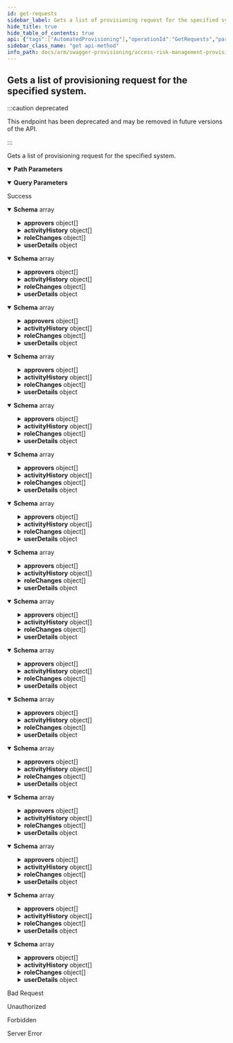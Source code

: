 ```yaml
---
id: get-requests
sidebar_label: Gets a list of provisioning request for the specified system.
hide_title: true
hide_table_of_contents: true
api: {"tags":["AutomatedProvisioning"],"operationId":"GetRequests","parameters":[{"name":"erpSystemId","in":"path","required":true,"schema":{"type":"integer","format":"int32","minimum":1,"maximum":2147483647}},{"name":"displayType","in":"query","required":false,"schema":{"type":"string","enum":["undefined","all","mine"]}}],"responses":{"200":{"description":"Success","content":{"application/json;odata.metadata=minimal;odata.streaming=true":{"schema":{"uniqueItems":false,"type":"array","items":{"description":"Represents the model for an automated provisioning request.","type":"object","properties":{"id":{"format":"uuid","description":"The unique identifier of the request.","type":"string"},"displayId":{"description":"Represents a friendly version of the id for display purposes.","type":"string","readOnly":true},"accountId":{"format":"int32","description":"The id of the parent account.","type":"integer"},"erpSystemId":{"format":"int32","description":"The id of the parent ERP system.","type":"integer"},"securityExtractId":{"format":"int32","description":"The id of the security extract used in the request.","type":"integer"},"state":{"description":"The current state of the request.\r\nOne of the ErpMaestro.ProvisioningServices.Common.Enums.AutomatedProvisioningState elements.","type":"string","readOnly":true},"results":{"description":"Represents the current results of the request.","type":"string"},"requestedFor":{"description":"Represents the username of the user the request is for.","type":"string"},"requestedBy":{"description":"Represents the username of the user who performed the request.","type":"string"},"requestDate":{"format":"date-time","description":"Represents the date and time the request was made.","type":"string"},"completionDate":{"format":"date-time","description":"Represents the date and time the request was completed.","type":"string"},"enableManagerApprovals":{"description":"Represents if Manager Approvals are enabled.","type":"boolean"},"approvers":{"description":"Represents a collection of approvers for the request.","uniqueItems":false,"type":"array","items":{"description":"Represents the model for an EAM user.","type":"object","properties":{"userId":{"format":"uuid","description":"The user's unique identifier.","type":"string"},"email":{"description":"The user's email.","type":"string"},"fullName":{"description":"The user's full name.","type":"string"},"username":{"description":"The user's username.","type":"string"},"approvalState":{"enum":["waitingOnApprover","approved","rejected","noAction"],"type":"string"},"approverType":{"enum":["undefined","manager","roleApprover","ruleApprover"],"type":"string"}}}},"actions":{"description":"Represents the available actions for the request based on ErpMaestro.ProvisioningServices.Common.Models.AutomatedProvisioningRequestModel.RequestState\r\nand user permissions. One of the ErpMaestro.ProvisioningServices.Common.Enums.AutomatedProvisioningActions elements.","uniqueItems":false,"type":"array","items":{"enum":["undefined","view","approve","reject"],"type":"string"}},"activityHistory":{"description":"Represents the activity history for the request.","uniqueItems":false,"type":"array","items":{"type":"object","properties":{"timeStamp":{"format":"date-time","type":"string"},"activity":{"type":"string"},"userName":{"type":"string"},"fullName":{"type":"string"},"description":{"type":"string"}}}},"roleChanges":{"description":"Represents a collection of role changes for the request.","uniqueItems":false,"type":"array","items":{"description":"Represents the model of a role change.","type":"object","properties":{"id":{"format":"uuid","description":"The unique identifier of the role.","type":"string"},"roleName":{"description":"The role name.","type":"string"},"description":{"description":"Represents the description of the role changed.","type":"string"},"changeType":{"enum":["add","remove","change"],"type":"string"},"validFrom":{"format":"date-time","description":"The start date of the validity of the role.","type":"string"},"validTo":{"format":"date-time","description":"The end date of the validity of the role.","type":"string"},"approvers":{"description":"Role's approvers.","uniqueItems":false,"type":"array","items":{"type":"string"}},"approvalState":{"description":"Role's state of approval","enum":["waitingOnApprover","approved","rejected","noAction"],"type":"string"}}}},"userDetails":{"description":"Represents the model for a SAP user.","required":["username","email","lastName","userType"],"type":"object","properties":{"username":{"description":"Represents the id of the user.","maxLength":12,"type":"string"},"email":{"description":"Represents the user's email address.","type":"string"},"firstName":{"description":"Represents the user's first name.","type":"string"},"lastName":{"description":"Represents the user's last name.","type":"string"},"userType":{"enum":["a","b","c","l","s"],"type":"string"},"userClass":{"description":"Represents the user's class.","type":"string"},"validFrom":{"format":"date-time","description":"Represents the date from which the user is valid.","type":"string"},"validTo":{"format":"date-time","description":"Represents the date to which the user is valid.","type":"string"}}},"comment":{"description":"Represents the comments of the request.","type":"string"},"provisionPartialRoles":{"description":"Determines if request could be provisioned even if some of its roles have been rejected.","type":"boolean"},"jobId":{"format":"int32","description":"Job id","type":"integer"},"cloneRolesFromUser":{"description":"ERP user name to clone roles from","type":"string"}}}}},"application/json;odata.metadata=minimal;odata.streaming=false":{"schema":{"uniqueItems":false,"type":"array","items":{"description":"Represents the model for an automated provisioning request.","type":"object","properties":{"id":{"format":"uuid","description":"The unique identifier of the request.","type":"string"},"displayId":{"description":"Represents a friendly version of the id for display purposes.","type":"string","readOnly":true},"accountId":{"format":"int32","description":"The id of the parent account.","type":"integer"},"erpSystemId":{"format":"int32","description":"The id of the parent ERP system.","type":"integer"},"securityExtractId":{"format":"int32","description":"The id of the security extract used in the request.","type":"integer"},"state":{"description":"The current state of the request.\r\nOne of the ErpMaestro.ProvisioningServices.Common.Enums.AutomatedProvisioningState elements.","type":"string","readOnly":true},"results":{"description":"Represents the current results of the request.","type":"string"},"requestedFor":{"description":"Represents the username of the user the request is for.","type":"string"},"requestedBy":{"description":"Represents the username of the user who performed the request.","type":"string"},"requestDate":{"format":"date-time","description":"Represents the date and time the request was made.","type":"string"},"completionDate":{"format":"date-time","description":"Represents the date and time the request was completed.","type":"string"},"enableManagerApprovals":{"description":"Represents if Manager Approvals are enabled.","type":"boolean"},"approvers":{"description":"Represents a collection of approvers for the request.","uniqueItems":false,"type":"array","items":{"description":"Represents the model for an EAM user.","type":"object","properties":{"userId":{"format":"uuid","description":"The user's unique identifier.","type":"string"},"email":{"description":"The user's email.","type":"string"},"fullName":{"description":"The user's full name.","type":"string"},"username":{"description":"The user's username.","type":"string"},"approvalState":{"enum":["waitingOnApprover","approved","rejected","noAction"],"type":"string"},"approverType":{"enum":["undefined","manager","roleApprover","ruleApprover"],"type":"string"}}}},"actions":{"description":"Represents the available actions for the request based on ErpMaestro.ProvisioningServices.Common.Models.AutomatedProvisioningRequestModel.RequestState\r\nand user permissions. One of the ErpMaestro.ProvisioningServices.Common.Enums.AutomatedProvisioningActions elements.","uniqueItems":false,"type":"array","items":{"enum":["undefined","view","approve","reject"],"type":"string"}},"activityHistory":{"description":"Represents the activity history for the request.","uniqueItems":false,"type":"array","items":{"type":"object","properties":{"timeStamp":{"format":"date-time","type":"string"},"activity":{"type":"string"},"userName":{"type":"string"},"fullName":{"type":"string"},"description":{"type":"string"}}}},"roleChanges":{"description":"Represents a collection of role changes for the request.","uniqueItems":false,"type":"array","items":{"description":"Represents the model of a role change.","type":"object","properties":{"id":{"format":"uuid","description":"The unique identifier of the role.","type":"string"},"roleName":{"description":"The role name.","type":"string"},"description":{"description":"Represents the description of the role changed.","type":"string"},"changeType":{"enum":["add","remove","change"],"type":"string"},"validFrom":{"format":"date-time","description":"The start date of the validity of the role.","type":"string"},"validTo":{"format":"date-time","description":"The end date of the validity of the role.","type":"string"},"approvers":{"description":"Role's approvers.","uniqueItems":false,"type":"array","items":{"type":"string"}},"approvalState":{"description":"Role's state of approval","enum":["waitingOnApprover","approved","rejected","noAction"],"type":"string"}}}},"userDetails":{"description":"Represents the model for a SAP user.","required":["username","email","lastName","userType"],"type":"object","properties":{"username":{"description":"Represents the id of the user.","maxLength":12,"type":"string"},"email":{"description":"Represents the user's email address.","type":"string"},"firstName":{"description":"Represents the user's first name.","type":"string"},"lastName":{"description":"Represents the user's last name.","type":"string"},"userType":{"enum":["a","b","c","l","s"],"type":"string"},"userClass":{"description":"Represents the user's class.","type":"string"},"validFrom":{"format":"date-time","description":"Represents the date from which the user is valid.","type":"string"},"validTo":{"format":"date-time","description":"Represents the date to which the user is valid.","type":"string"}}},"comment":{"description":"Represents the comments of the request.","type":"string"},"provisionPartialRoles":{"description":"Determines if request could be provisioned even if some of its roles have been rejected.","type":"boolean"},"jobId":{"format":"int32","description":"Job id","type":"integer"},"cloneRolesFromUser":{"description":"ERP user name to clone roles from","type":"string"}}}}},"application/json;odata.metadata=minimal":{"schema":{"uniqueItems":false,"type":"array","items":{"description":"Represents the model for an automated provisioning request.","type":"object","properties":{"id":{"format":"uuid","description":"The unique identifier of the request.","type":"string"},"displayId":{"description":"Represents a friendly version of the id for display purposes.","type":"string","readOnly":true},"accountId":{"format":"int32","description":"The id of the parent account.","type":"integer"},"erpSystemId":{"format":"int32","description":"The id of the parent ERP system.","type":"integer"},"securityExtractId":{"format":"int32","description":"The id of the security extract used in the request.","type":"integer"},"state":{"description":"The current state of the request.\r\nOne of the ErpMaestro.ProvisioningServices.Common.Enums.AutomatedProvisioningState elements.","type":"string","readOnly":true},"results":{"description":"Represents the current results of the request.","type":"string"},"requestedFor":{"description":"Represents the username of the user the request is for.","type":"string"},"requestedBy":{"description":"Represents the username of the user who performed the request.","type":"string"},"requestDate":{"format":"date-time","description":"Represents the date and time the request was made.","type":"string"},"completionDate":{"format":"date-time","description":"Represents the date and time the request was completed.","type":"string"},"enableManagerApprovals":{"description":"Represents if Manager Approvals are enabled.","type":"boolean"},"approvers":{"description":"Represents a collection of approvers for the request.","uniqueItems":false,"type":"array","items":{"description":"Represents the model for an EAM user.","type":"object","properties":{"userId":{"format":"uuid","description":"The user's unique identifier.","type":"string"},"email":{"description":"The user's email.","type":"string"},"fullName":{"description":"The user's full name.","type":"string"},"username":{"description":"The user's username.","type":"string"},"approvalState":{"enum":["waitingOnApprover","approved","rejected","noAction"],"type":"string"},"approverType":{"enum":["undefined","manager","roleApprover","ruleApprover"],"type":"string"}}}},"actions":{"description":"Represents the available actions for the request based on ErpMaestro.ProvisioningServices.Common.Models.AutomatedProvisioningRequestModel.RequestState\r\nand user permissions. One of the ErpMaestro.ProvisioningServices.Common.Enums.AutomatedProvisioningActions elements.","uniqueItems":false,"type":"array","items":{"enum":["undefined","view","approve","reject"],"type":"string"}},"activityHistory":{"description":"Represents the activity history for the request.","uniqueItems":false,"type":"array","items":{"type":"object","properties":{"timeStamp":{"format":"date-time","type":"string"},"activity":{"type":"string"},"userName":{"type":"string"},"fullName":{"type":"string"},"description":{"type":"string"}}}},"roleChanges":{"description":"Represents a collection of role changes for the request.","uniqueItems":false,"type":"array","items":{"description":"Represents the model of a role change.","type":"object","properties":{"id":{"format":"uuid","description":"The unique identifier of the role.","type":"string"},"roleName":{"description":"The role name.","type":"string"},"description":{"description":"Represents the description of the role changed.","type":"string"},"changeType":{"enum":["add","remove","change"],"type":"string"},"validFrom":{"format":"date-time","description":"The start date of the validity of the role.","type":"string"},"validTo":{"format":"date-time","description":"The end date of the validity of the role.","type":"string"},"approvers":{"description":"Role's approvers.","uniqueItems":false,"type":"array","items":{"type":"string"}},"approvalState":{"description":"Role's state of approval","enum":["waitingOnApprover","approved","rejected","noAction"],"type":"string"}}}},"userDetails":{"description":"Represents the model for a SAP user.","required":["username","email","lastName","userType"],"type":"object","properties":{"username":{"description":"Represents the id of the user.","maxLength":12,"type":"string"},"email":{"description":"Represents the user's email address.","type":"string"},"firstName":{"description":"Represents the user's first name.","type":"string"},"lastName":{"description":"Represents the user's last name.","type":"string"},"userType":{"enum":["a","b","c","l","s"],"type":"string"},"userClass":{"description":"Represents the user's class.","type":"string"},"validFrom":{"format":"date-time","description":"Represents the date from which the user is valid.","type":"string"},"validTo":{"format":"date-time","description":"Represents the date to which the user is valid.","type":"string"}}},"comment":{"description":"Represents the comments of the request.","type":"string"},"provisionPartialRoles":{"description":"Determines if request could be provisioned even if some of its roles have been rejected.","type":"boolean"},"jobId":{"format":"int32","description":"Job id","type":"integer"},"cloneRolesFromUser":{"description":"ERP user name to clone roles from","type":"string"}}}}},"application/json;odata.metadata=full;odata.streaming=true":{"schema":{"uniqueItems":false,"type":"array","items":{"description":"Represents the model for an automated provisioning request.","type":"object","properties":{"id":{"format":"uuid","description":"The unique identifier of the request.","type":"string"},"displayId":{"description":"Represents a friendly version of the id for display purposes.","type":"string","readOnly":true},"accountId":{"format":"int32","description":"The id of the parent account.","type":"integer"},"erpSystemId":{"format":"int32","description":"The id of the parent ERP system.","type":"integer"},"securityExtractId":{"format":"int32","description":"The id of the security extract used in the request.","type":"integer"},"state":{"description":"The current state of the request.\r\nOne of the ErpMaestro.ProvisioningServices.Common.Enums.AutomatedProvisioningState elements.","type":"string","readOnly":true},"results":{"description":"Represents the current results of the request.","type":"string"},"requestedFor":{"description":"Represents the username of the user the request is for.","type":"string"},"requestedBy":{"description":"Represents the username of the user who performed the request.","type":"string"},"requestDate":{"format":"date-time","description":"Represents the date and time the request was made.","type":"string"},"completionDate":{"format":"date-time","description":"Represents the date and time the request was completed.","type":"string"},"enableManagerApprovals":{"description":"Represents if Manager Approvals are enabled.","type":"boolean"},"approvers":{"description":"Represents a collection of approvers for the request.","uniqueItems":false,"type":"array","items":{"description":"Represents the model for an EAM user.","type":"object","properties":{"userId":{"format":"uuid","description":"The user's unique identifier.","type":"string"},"email":{"description":"The user's email.","type":"string"},"fullName":{"description":"The user's full name.","type":"string"},"username":{"description":"The user's username.","type":"string"},"approvalState":{"enum":["waitingOnApprover","approved","rejected","noAction"],"type":"string"},"approverType":{"enum":["undefined","manager","roleApprover","ruleApprover"],"type":"string"}}}},"actions":{"description":"Represents the available actions for the request based on ErpMaestro.ProvisioningServices.Common.Models.AutomatedProvisioningRequestModel.RequestState\r\nand user permissions. One of the ErpMaestro.ProvisioningServices.Common.Enums.AutomatedProvisioningActions elements.","uniqueItems":false,"type":"array","items":{"enum":["undefined","view","approve","reject"],"type":"string"}},"activityHistory":{"description":"Represents the activity history for the request.","uniqueItems":false,"type":"array","items":{"type":"object","properties":{"timeStamp":{"format":"date-time","type":"string"},"activity":{"type":"string"},"userName":{"type":"string"},"fullName":{"type":"string"},"description":{"type":"string"}}}},"roleChanges":{"description":"Represents a collection of role changes for the request.","uniqueItems":false,"type":"array","items":{"description":"Represents the model of a role change.","type":"object","properties":{"id":{"format":"uuid","description":"The unique identifier of the role.","type":"string"},"roleName":{"description":"The role name.","type":"string"},"description":{"description":"Represents the description of the role changed.","type":"string"},"changeType":{"enum":["add","remove","change"],"type":"string"},"validFrom":{"format":"date-time","description":"The start date of the validity of the role.","type":"string"},"validTo":{"format":"date-time","description":"The end date of the validity of the role.","type":"string"},"approvers":{"description":"Role's approvers.","uniqueItems":false,"type":"array","items":{"type":"string"}},"approvalState":{"description":"Role's state of approval","enum":["waitingOnApprover","approved","rejected","noAction"],"type":"string"}}}},"userDetails":{"description":"Represents the model for a SAP user.","required":["username","email","lastName","userType"],"type":"object","properties":{"username":{"description":"Represents the id of the user.","maxLength":12,"type":"string"},"email":{"description":"Represents the user's email address.","type":"string"},"firstName":{"description":"Represents the user's first name.","type":"string"},"lastName":{"description":"Represents the user's last name.","type":"string"},"userType":{"enum":["a","b","c","l","s"],"type":"string"},"userClass":{"description":"Represents the user's class.","type":"string"},"validFrom":{"format":"date-time","description":"Represents the date from which the user is valid.","type":"string"},"validTo":{"format":"date-time","description":"Represents the date to which the user is valid.","type":"string"}}},"comment":{"description":"Represents the comments of the request.","type":"string"},"provisionPartialRoles":{"description":"Determines if request could be provisioned even if some of its roles have been rejected.","type":"boolean"},"jobId":{"format":"int32","description":"Job id","type":"integer"},"cloneRolesFromUser":{"description":"ERP user name to clone roles from","type":"string"}}}}},"application/json;odata.metadata=full;odata.streaming=false":{"schema":{"uniqueItems":false,"type":"array","items":{"description":"Represents the model for an automated provisioning request.","type":"object","properties":{"id":{"format":"uuid","description":"The unique identifier of the request.","type":"string"},"displayId":{"description":"Represents a friendly version of the id for display purposes.","type":"string","readOnly":true},"accountId":{"format":"int32","description":"The id of the parent account.","type":"integer"},"erpSystemId":{"format":"int32","description":"The id of the parent ERP system.","type":"integer"},"securityExtractId":{"format":"int32","description":"The id of the security extract used in the request.","type":"integer"},"state":{"description":"The current state of the request.\r\nOne of the ErpMaestro.ProvisioningServices.Common.Enums.AutomatedProvisioningState elements.","type":"string","readOnly":true},"results":{"description":"Represents the current results of the request.","type":"string"},"requestedFor":{"description":"Represents the username of the user the request is for.","type":"string"},"requestedBy":{"description":"Represents the username of the user who performed the request.","type":"string"},"requestDate":{"format":"date-time","description":"Represents the date and time the request was made.","type":"string"},"completionDate":{"format":"date-time","description":"Represents the date and time the request was completed.","type":"string"},"enableManagerApprovals":{"description":"Represents if Manager Approvals are enabled.","type":"boolean"},"approvers":{"description":"Represents a collection of approvers for the request.","uniqueItems":false,"type":"array","items":{"description":"Represents the model for an EAM user.","type":"object","properties":{"userId":{"format":"uuid","description":"The user's unique identifier.","type":"string"},"email":{"description":"The user's email.","type":"string"},"fullName":{"description":"The user's full name.","type":"string"},"username":{"description":"The user's username.","type":"string"},"approvalState":{"enum":["waitingOnApprover","approved","rejected","noAction"],"type":"string"},"approverType":{"enum":["undefined","manager","roleApprover","ruleApprover"],"type":"string"}}}},"actions":{"description":"Represents the available actions for the request based on ErpMaestro.ProvisioningServices.Common.Models.AutomatedProvisioningRequestModel.RequestState\r\nand user permissions. One of the ErpMaestro.ProvisioningServices.Common.Enums.AutomatedProvisioningActions elements.","uniqueItems":false,"type":"array","items":{"enum":["undefined","view","approve","reject"],"type":"string"}},"activityHistory":{"description":"Represents the activity history for the request.","uniqueItems":false,"type":"array","items":{"type":"object","properties":{"timeStamp":{"format":"date-time","type":"string"},"activity":{"type":"string"},"userName":{"type":"string"},"fullName":{"type":"string"},"description":{"type":"string"}}}},"roleChanges":{"description":"Represents a collection of role changes for the request.","uniqueItems":false,"type":"array","items":{"description":"Represents the model of a role change.","type":"object","properties":{"id":{"format":"uuid","description":"The unique identifier of the role.","type":"string"},"roleName":{"description":"The role name.","type":"string"},"description":{"description":"Represents the description of the role changed.","type":"string"},"changeType":{"enum":["add","remove","change"],"type":"string"},"validFrom":{"format":"date-time","description":"The start date of the validity of the role.","type":"string"},"validTo":{"format":"date-time","description":"The end date of the validity of the role.","type":"string"},"approvers":{"description":"Role's approvers.","uniqueItems":false,"type":"array","items":{"type":"string"}},"approvalState":{"description":"Role's state of approval","enum":["waitingOnApprover","approved","rejected","noAction"],"type":"string"}}}},"userDetails":{"description":"Represents the model for a SAP user.","required":["username","email","lastName","userType"],"type":"object","properties":{"username":{"description":"Represents the id of the user.","maxLength":12,"type":"string"},"email":{"description":"Represents the user's email address.","type":"string"},"firstName":{"description":"Represents the user's first name.","type":"string"},"lastName":{"description":"Represents the user's last name.","type":"string"},"userType":{"enum":["a","b","c","l","s"],"type":"string"},"userClass":{"description":"Represents the user's class.","type":"string"},"validFrom":{"format":"date-time","description":"Represents the date from which the user is valid.","type":"string"},"validTo":{"format":"date-time","description":"Represents the date to which the user is valid.","type":"string"}}},"comment":{"description":"Represents the comments of the request.","type":"string"},"provisionPartialRoles":{"description":"Determines if request could be provisioned even if some of its roles have been rejected.","type":"boolean"},"jobId":{"format":"int32","description":"Job id","type":"integer"},"cloneRolesFromUser":{"description":"ERP user name to clone roles from","type":"string"}}}}},"application/json;odata.metadata=full":{"schema":{"uniqueItems":false,"type":"array","items":{"description":"Represents the model for an automated provisioning request.","type":"object","properties":{"id":{"format":"uuid","description":"The unique identifier of the request.","type":"string"},"displayId":{"description":"Represents a friendly version of the id for display purposes.","type":"string","readOnly":true},"accountId":{"format":"int32","description":"The id of the parent account.","type":"integer"},"erpSystemId":{"format":"int32","description":"The id of the parent ERP system.","type":"integer"},"securityExtractId":{"format":"int32","description":"The id of the security extract used in the request.","type":"integer"},"state":{"description":"The current state of the request.\r\nOne of the ErpMaestro.ProvisioningServices.Common.Enums.AutomatedProvisioningState elements.","type":"string","readOnly":true},"results":{"description":"Represents the current results of the request.","type":"string"},"requestedFor":{"description":"Represents the username of the user the request is for.","type":"string"},"requestedBy":{"description":"Represents the username of the user who performed the request.","type":"string"},"requestDate":{"format":"date-time","description":"Represents the date and time the request was made.","type":"string"},"completionDate":{"format":"date-time","description":"Represents the date and time the request was completed.","type":"string"},"enableManagerApprovals":{"description":"Represents if Manager Approvals are enabled.","type":"boolean"},"approvers":{"description":"Represents a collection of approvers for the request.","uniqueItems":false,"type":"array","items":{"description":"Represents the model for an EAM user.","type":"object","properties":{"userId":{"format":"uuid","description":"The user's unique identifier.","type":"string"},"email":{"description":"The user's email.","type":"string"},"fullName":{"description":"The user's full name.","type":"string"},"username":{"description":"The user's username.","type":"string"},"approvalState":{"enum":["waitingOnApprover","approved","rejected","noAction"],"type":"string"},"approverType":{"enum":["undefined","manager","roleApprover","ruleApprover"],"type":"string"}}}},"actions":{"description":"Represents the available actions for the request based on ErpMaestro.ProvisioningServices.Common.Models.AutomatedProvisioningRequestModel.RequestState\r\nand user permissions. One of the ErpMaestro.ProvisioningServices.Common.Enums.AutomatedProvisioningActions elements.","uniqueItems":false,"type":"array","items":{"enum":["undefined","view","approve","reject"],"type":"string"}},"activityHistory":{"description":"Represents the activity history for the request.","uniqueItems":false,"type":"array","items":{"type":"object","properties":{"timeStamp":{"format":"date-time","type":"string"},"activity":{"type":"string"},"userName":{"type":"string"},"fullName":{"type":"string"},"description":{"type":"string"}}}},"roleChanges":{"description":"Represents a collection of role changes for the request.","uniqueItems":false,"type":"array","items":{"description":"Represents the model of a role change.","type":"object","properties":{"id":{"format":"uuid","description":"The unique identifier of the role.","type":"string"},"roleName":{"description":"The role name.","type":"string"},"description":{"description":"Represents the description of the role changed.","type":"string"},"changeType":{"enum":["add","remove","change"],"type":"string"},"validFrom":{"format":"date-time","description":"The start date of the validity of the role.","type":"string"},"validTo":{"format":"date-time","description":"The end date of the validity of the role.","type":"string"},"approvers":{"description":"Role's approvers.","uniqueItems":false,"type":"array","items":{"type":"string"}},"approvalState":{"description":"Role's state of approval","enum":["waitingOnApprover","approved","rejected","noAction"],"type":"string"}}}},"userDetails":{"description":"Represents the model for a SAP user.","required":["username","email","lastName","userType"],"type":"object","properties":{"username":{"description":"Represents the id of the user.","maxLength":12,"type":"string"},"email":{"description":"Represents the user's email address.","type":"string"},"firstName":{"description":"Represents the user's first name.","type":"string"},"lastName":{"description":"Represents the user's last name.","type":"string"},"userType":{"enum":["a","b","c","l","s"],"type":"string"},"userClass":{"description":"Represents the user's class.","type":"string"},"validFrom":{"format":"date-time","description":"Represents the date from which the user is valid.","type":"string"},"validTo":{"format":"date-time","description":"Represents the date to which the user is valid.","type":"string"}}},"comment":{"description":"Represents the comments of the request.","type":"string"},"provisionPartialRoles":{"description":"Determines if request could be provisioned even if some of its roles have been rejected.","type":"boolean"},"jobId":{"format":"int32","description":"Job id","type":"integer"},"cloneRolesFromUser":{"description":"ERP user name to clone roles from","type":"string"}}}}},"application/json;odata.metadata=none;odata.streaming=true":{"schema":{"uniqueItems":false,"type":"array","items":{"description":"Represents the model for an automated provisioning request.","type":"object","properties":{"id":{"format":"uuid","description":"The unique identifier of the request.","type":"string"},"displayId":{"description":"Represents a friendly version of the id for display purposes.","type":"string","readOnly":true},"accountId":{"format":"int32","description":"The id of the parent account.","type":"integer"},"erpSystemId":{"format":"int32","description":"The id of the parent ERP system.","type":"integer"},"securityExtractId":{"format":"int32","description":"The id of the security extract used in the request.","type":"integer"},"state":{"description":"The current state of the request.\r\nOne of the ErpMaestro.ProvisioningServices.Common.Enums.AutomatedProvisioningState elements.","type":"string","readOnly":true},"results":{"description":"Represents the current results of the request.","type":"string"},"requestedFor":{"description":"Represents the username of the user the request is for.","type":"string"},"requestedBy":{"description":"Represents the username of the user who performed the request.","type":"string"},"requestDate":{"format":"date-time","description":"Represents the date and time the request was made.","type":"string"},"completionDate":{"format":"date-time","description":"Represents the date and time the request was completed.","type":"string"},"enableManagerApprovals":{"description":"Represents if Manager Approvals are enabled.","type":"boolean"},"approvers":{"description":"Represents a collection of approvers for the request.","uniqueItems":false,"type":"array","items":{"description":"Represents the model for an EAM user.","type":"object","properties":{"userId":{"format":"uuid","description":"The user's unique identifier.","type":"string"},"email":{"description":"The user's email.","type":"string"},"fullName":{"description":"The user's full name.","type":"string"},"username":{"description":"The user's username.","type":"string"},"approvalState":{"enum":["waitingOnApprover","approved","rejected","noAction"],"type":"string"},"approverType":{"enum":["undefined","manager","roleApprover","ruleApprover"],"type":"string"}}}},"actions":{"description":"Represents the available actions for the request based on ErpMaestro.ProvisioningServices.Common.Models.AutomatedProvisioningRequestModel.RequestState\r\nand user permissions. One of the ErpMaestro.ProvisioningServices.Common.Enums.AutomatedProvisioningActions elements.","uniqueItems":false,"type":"array","items":{"enum":["undefined","view","approve","reject"],"type":"string"}},"activityHistory":{"description":"Represents the activity history for the request.","uniqueItems":false,"type":"array","items":{"type":"object","properties":{"timeStamp":{"format":"date-time","type":"string"},"activity":{"type":"string"},"userName":{"type":"string"},"fullName":{"type":"string"},"description":{"type":"string"}}}},"roleChanges":{"description":"Represents a collection of role changes for the request.","uniqueItems":false,"type":"array","items":{"description":"Represents the model of a role change.","type":"object","properties":{"id":{"format":"uuid","description":"The unique identifier of the role.","type":"string"},"roleName":{"description":"The role name.","type":"string"},"description":{"description":"Represents the description of the role changed.","type":"string"},"changeType":{"enum":["add","remove","change"],"type":"string"},"validFrom":{"format":"date-time","description":"The start date of the validity of the role.","type":"string"},"validTo":{"format":"date-time","description":"The end date of the validity of the role.","type":"string"},"approvers":{"description":"Role's approvers.","uniqueItems":false,"type":"array","items":{"type":"string"}},"approvalState":{"description":"Role's state of approval","enum":["waitingOnApprover","approved","rejected","noAction"],"type":"string"}}}},"userDetails":{"description":"Represents the model for a SAP user.","required":["username","email","lastName","userType"],"type":"object","properties":{"username":{"description":"Represents the id of the user.","maxLength":12,"type":"string"},"email":{"description":"Represents the user's email address.","type":"string"},"firstName":{"description":"Represents the user's first name.","type":"string"},"lastName":{"description":"Represents the user's last name.","type":"string"},"userType":{"enum":["a","b","c","l","s"],"type":"string"},"userClass":{"description":"Represents the user's class.","type":"string"},"validFrom":{"format":"date-time","description":"Represents the date from which the user is valid.","type":"string"},"validTo":{"format":"date-time","description":"Represents the date to which the user is valid.","type":"string"}}},"comment":{"description":"Represents the comments of the request.","type":"string"},"provisionPartialRoles":{"description":"Determines if request could be provisioned even if some of its roles have been rejected.","type":"boolean"},"jobId":{"format":"int32","description":"Job id","type":"integer"},"cloneRolesFromUser":{"description":"ERP user name to clone roles from","type":"string"}}}}},"application/json;odata.metadata=none;odata.streaming=false":{"schema":{"uniqueItems":false,"type":"array","items":{"description":"Represents the model for an automated provisioning request.","type":"object","properties":{"id":{"format":"uuid","description":"The unique identifier of the request.","type":"string"},"displayId":{"description":"Represents a friendly version of the id for display purposes.","type":"string","readOnly":true},"accountId":{"format":"int32","description":"The id of the parent account.","type":"integer"},"erpSystemId":{"format":"int32","description":"The id of the parent ERP system.","type":"integer"},"securityExtractId":{"format":"int32","description":"The id of the security extract used in the request.","type":"integer"},"state":{"description":"The current state of the request.\r\nOne of the ErpMaestro.ProvisioningServices.Common.Enums.AutomatedProvisioningState elements.","type":"string","readOnly":true},"results":{"description":"Represents the current results of the request.","type":"string"},"requestedFor":{"description":"Represents the username of the user the request is for.","type":"string"},"requestedBy":{"description":"Represents the username of the user who performed the request.","type":"string"},"requestDate":{"format":"date-time","description":"Represents the date and time the request was made.","type":"string"},"completionDate":{"format":"date-time","description":"Represents the date and time the request was completed.","type":"string"},"enableManagerApprovals":{"description":"Represents if Manager Approvals are enabled.","type":"boolean"},"approvers":{"description":"Represents a collection of approvers for the request.","uniqueItems":false,"type":"array","items":{"description":"Represents the model for an EAM user.","type":"object","properties":{"userId":{"format":"uuid","description":"The user's unique identifier.","type":"string"},"email":{"description":"The user's email.","type":"string"},"fullName":{"description":"The user's full name.","type":"string"},"username":{"description":"The user's username.","type":"string"},"approvalState":{"enum":["waitingOnApprover","approved","rejected","noAction"],"type":"string"},"approverType":{"enum":["undefined","manager","roleApprover","ruleApprover"],"type":"string"}}}},"actions":{"description":"Represents the available actions for the request based on ErpMaestro.ProvisioningServices.Common.Models.AutomatedProvisioningRequestModel.RequestState\r\nand user permissions. One of the ErpMaestro.ProvisioningServices.Common.Enums.AutomatedProvisioningActions elements.","uniqueItems":false,"type":"array","items":{"enum":["undefined","view","approve","reject"],"type":"string"}},"activityHistory":{"description":"Represents the activity history for the request.","uniqueItems":false,"type":"array","items":{"type":"object","properties":{"timeStamp":{"format":"date-time","type":"string"},"activity":{"type":"string"},"userName":{"type":"string"},"fullName":{"type":"string"},"description":{"type":"string"}}}},"roleChanges":{"description":"Represents a collection of role changes for the request.","uniqueItems":false,"type":"array","items":{"description":"Represents the model of a role change.","type":"object","properties":{"id":{"format":"uuid","description":"The unique identifier of the role.","type":"string"},"roleName":{"description":"The role name.","type":"string"},"description":{"description":"Represents the description of the role changed.","type":"string"},"changeType":{"enum":["add","remove","change"],"type":"string"},"validFrom":{"format":"date-time","description":"The start date of the validity of the role.","type":"string"},"validTo":{"format":"date-time","description":"The end date of the validity of the role.","type":"string"},"approvers":{"description":"Role's approvers.","uniqueItems":false,"type":"array","items":{"type":"string"}},"approvalState":{"description":"Role's state of approval","enum":["waitingOnApprover","approved","rejected","noAction"],"type":"string"}}}},"userDetails":{"description":"Represents the model for a SAP user.","required":["username","email","lastName","userType"],"type":"object","properties":{"username":{"description":"Represents the id of the user.","maxLength":12,"type":"string"},"email":{"description":"Represents the user's email address.","type":"string"},"firstName":{"description":"Represents the user's first name.","type":"string"},"lastName":{"description":"Represents the user's last name.","type":"string"},"userType":{"enum":["a","b","c","l","s"],"type":"string"},"userClass":{"description":"Represents the user's class.","type":"string"},"validFrom":{"format":"date-time","description":"Represents the date from which the user is valid.","type":"string"},"validTo":{"format":"date-time","description":"Represents the date to which the user is valid.","type":"string"}}},"comment":{"description":"Represents the comments of the request.","type":"string"},"provisionPartialRoles":{"description":"Determines if request could be provisioned even if some of its roles have been rejected.","type":"boolean"},"jobId":{"format":"int32","description":"Job id","type":"integer"},"cloneRolesFromUser":{"description":"ERP user name to clone roles from","type":"string"}}}}},"application/json;odata.metadata=none":{"schema":{"uniqueItems":false,"type":"array","items":{"description":"Represents the model for an automated provisioning request.","type":"object","properties":{"id":{"format":"uuid","description":"The unique identifier of the request.","type":"string"},"displayId":{"description":"Represents a friendly version of the id for display purposes.","type":"string","readOnly":true},"accountId":{"format":"int32","description":"The id of the parent account.","type":"integer"},"erpSystemId":{"format":"int32","description":"The id of the parent ERP system.","type":"integer"},"securityExtractId":{"format":"int32","description":"The id of the security extract used in the request.","type":"integer"},"state":{"description":"The current state of the request.\r\nOne of the ErpMaestro.ProvisioningServices.Common.Enums.AutomatedProvisioningState elements.","type":"string","readOnly":true},"results":{"description":"Represents the current results of the request.","type":"string"},"requestedFor":{"description":"Represents the username of the user the request is for.","type":"string"},"requestedBy":{"description":"Represents the username of the user who performed the request.","type":"string"},"requestDate":{"format":"date-time","description":"Represents the date and time the request was made.","type":"string"},"completionDate":{"format":"date-time","description":"Represents the date and time the request was completed.","type":"string"},"enableManagerApprovals":{"description":"Represents if Manager Approvals are enabled.","type":"boolean"},"approvers":{"description":"Represents a collection of approvers for the request.","uniqueItems":false,"type":"array","items":{"description":"Represents the model for an EAM user.","type":"object","properties":{"userId":{"format":"uuid","description":"The user's unique identifier.","type":"string"},"email":{"description":"The user's email.","type":"string"},"fullName":{"description":"The user's full name.","type":"string"},"username":{"description":"The user's username.","type":"string"},"approvalState":{"enum":["waitingOnApprover","approved","rejected","noAction"],"type":"string"},"approverType":{"enum":["undefined","manager","roleApprover","ruleApprover"],"type":"string"}}}},"actions":{"description":"Represents the available actions for the request based on ErpMaestro.ProvisioningServices.Common.Models.AutomatedProvisioningRequestModel.RequestState\r\nand user permissions. One of the ErpMaestro.ProvisioningServices.Common.Enums.AutomatedProvisioningActions elements.","uniqueItems":false,"type":"array","items":{"enum":["undefined","view","approve","reject"],"type":"string"}},"activityHistory":{"description":"Represents the activity history for the request.","uniqueItems":false,"type":"array","items":{"type":"object","properties":{"timeStamp":{"format":"date-time","type":"string"},"activity":{"type":"string"},"userName":{"type":"string"},"fullName":{"type":"string"},"description":{"type":"string"}}}},"roleChanges":{"description":"Represents a collection of role changes for the request.","uniqueItems":false,"type":"array","items":{"description":"Represents the model of a role change.","type":"object","properties":{"id":{"format":"uuid","description":"The unique identifier of the role.","type":"string"},"roleName":{"description":"The role name.","type":"string"},"description":{"description":"Represents the description of the role changed.","type":"string"},"changeType":{"enum":["add","remove","change"],"type":"string"},"validFrom":{"format":"date-time","description":"The start date of the validity of the role.","type":"string"},"validTo":{"format":"date-time","description":"The end date of the validity of the role.","type":"string"},"approvers":{"description":"Role's approvers.","uniqueItems":false,"type":"array","items":{"type":"string"}},"approvalState":{"description":"Role's state of approval","enum":["waitingOnApprover","approved","rejected","noAction"],"type":"string"}}}},"userDetails":{"description":"Represents the model for a SAP user.","required":["username","email","lastName","userType"],"type":"object","properties":{"username":{"description":"Represents the id of the user.","maxLength":12,"type":"string"},"email":{"description":"Represents the user's email address.","type":"string"},"firstName":{"description":"Represents the user's first name.","type":"string"},"lastName":{"description":"Represents the user's last name.","type":"string"},"userType":{"enum":["a","b","c","l","s"],"type":"string"},"userClass":{"description":"Represents the user's class.","type":"string"},"validFrom":{"format":"date-time","description":"Represents the date from which the user is valid.","type":"string"},"validTo":{"format":"date-time","description":"Represents the date to which the user is valid.","type":"string"}}},"comment":{"description":"Represents the comments of the request.","type":"string"},"provisionPartialRoles":{"description":"Determines if request could be provisioned even if some of its roles have been rejected.","type":"boolean"},"jobId":{"format":"int32","description":"Job id","type":"integer"},"cloneRolesFromUser":{"description":"ERP user name to clone roles from","type":"string"}}}}},"application/json;odata.streaming=true":{"schema":{"uniqueItems":false,"type":"array","items":{"description":"Represents the model for an automated provisioning request.","type":"object","properties":{"id":{"format":"uuid","description":"The unique identifier of the request.","type":"string"},"displayId":{"description":"Represents a friendly version of the id for display purposes.","type":"string","readOnly":true},"accountId":{"format":"int32","description":"The id of the parent account.","type":"integer"},"erpSystemId":{"format":"int32","description":"The id of the parent ERP system.","type":"integer"},"securityExtractId":{"format":"int32","description":"The id of the security extract used in the request.","type":"integer"},"state":{"description":"The current state of the request.\r\nOne of the ErpMaestro.ProvisioningServices.Common.Enums.AutomatedProvisioningState elements.","type":"string","readOnly":true},"results":{"description":"Represents the current results of the request.","type":"string"},"requestedFor":{"description":"Represents the username of the user the request is for.","type":"string"},"requestedBy":{"description":"Represents the username of the user who performed the request.","type":"string"},"requestDate":{"format":"date-time","description":"Represents the date and time the request was made.","type":"string"},"completionDate":{"format":"date-time","description":"Represents the date and time the request was completed.","type":"string"},"enableManagerApprovals":{"description":"Represents if Manager Approvals are enabled.","type":"boolean"},"approvers":{"description":"Represents a collection of approvers for the request.","uniqueItems":false,"type":"array","items":{"description":"Represents the model for an EAM user.","type":"object","properties":{"userId":{"format":"uuid","description":"The user's unique identifier.","type":"string"},"email":{"description":"The user's email.","type":"string"},"fullName":{"description":"The user's full name.","type":"string"},"username":{"description":"The user's username.","type":"string"},"approvalState":{"enum":["waitingOnApprover","approved","rejected","noAction"],"type":"string"},"approverType":{"enum":["undefined","manager","roleApprover","ruleApprover"],"type":"string"}}}},"actions":{"description":"Represents the available actions for the request based on ErpMaestro.ProvisioningServices.Common.Models.AutomatedProvisioningRequestModel.RequestState\r\nand user permissions. One of the ErpMaestro.ProvisioningServices.Common.Enums.AutomatedProvisioningActions elements.","uniqueItems":false,"type":"array","items":{"enum":["undefined","view","approve","reject"],"type":"string"}},"activityHistory":{"description":"Represents the activity history for the request.","uniqueItems":false,"type":"array","items":{"type":"object","properties":{"timeStamp":{"format":"date-time","type":"string"},"activity":{"type":"string"},"userName":{"type":"string"},"fullName":{"type":"string"},"description":{"type":"string"}}}},"roleChanges":{"description":"Represents a collection of role changes for the request.","uniqueItems":false,"type":"array","items":{"description":"Represents the model of a role change.","type":"object","properties":{"id":{"format":"uuid","description":"The unique identifier of the role.","type":"string"},"roleName":{"description":"The role name.","type":"string"},"description":{"description":"Represents the description of the role changed.","type":"string"},"changeType":{"enum":["add","remove","change"],"type":"string"},"validFrom":{"format":"date-time","description":"The start date of the validity of the role.","type":"string"},"validTo":{"format":"date-time","description":"The end date of the validity of the role.","type":"string"},"approvers":{"description":"Role's approvers.","uniqueItems":false,"type":"array","items":{"type":"string"}},"approvalState":{"description":"Role's state of approval","enum":["waitingOnApprover","approved","rejected","noAction"],"type":"string"}}}},"userDetails":{"description":"Represents the model for a SAP user.","required":["username","email","lastName","userType"],"type":"object","properties":{"username":{"description":"Represents the id of the user.","maxLength":12,"type":"string"},"email":{"description":"Represents the user's email address.","type":"string"},"firstName":{"description":"Represents the user's first name.","type":"string"},"lastName":{"description":"Represents the user's last name.","type":"string"},"userType":{"enum":["a","b","c","l","s"],"type":"string"},"userClass":{"description":"Represents the user's class.","type":"string"},"validFrom":{"format":"date-time","description":"Represents the date from which the user is valid.","type":"string"},"validTo":{"format":"date-time","description":"Represents the date to which the user is valid.","type":"string"}}},"comment":{"description":"Represents the comments of the request.","type":"string"},"provisionPartialRoles":{"description":"Determines if request could be provisioned even if some of its roles have been rejected.","type":"boolean"},"jobId":{"format":"int32","description":"Job id","type":"integer"},"cloneRolesFromUser":{"description":"ERP user name to clone roles from","type":"string"}}}}},"application/json;odata.streaming=false":{"schema":{"uniqueItems":false,"type":"array","items":{"description":"Represents the model for an automated provisioning request.","type":"object","properties":{"id":{"format":"uuid","description":"The unique identifier of the request.","type":"string"},"displayId":{"description":"Represents a friendly version of the id for display purposes.","type":"string","readOnly":true},"accountId":{"format":"int32","description":"The id of the parent account.","type":"integer"},"erpSystemId":{"format":"int32","description":"The id of the parent ERP system.","type":"integer"},"securityExtractId":{"format":"int32","description":"The id of the security extract used in the request.","type":"integer"},"state":{"description":"The current state of the request.\r\nOne of the ErpMaestro.ProvisioningServices.Common.Enums.AutomatedProvisioningState elements.","type":"string","readOnly":true},"results":{"description":"Represents the current results of the request.","type":"string"},"requestedFor":{"description":"Represents the username of the user the request is for.","type":"string"},"requestedBy":{"description":"Represents the username of the user who performed the request.","type":"string"},"requestDate":{"format":"date-time","description":"Represents the date and time the request was made.","type":"string"},"completionDate":{"format":"date-time","description":"Represents the date and time the request was completed.","type":"string"},"enableManagerApprovals":{"description":"Represents if Manager Approvals are enabled.","type":"boolean"},"approvers":{"description":"Represents a collection of approvers for the request.","uniqueItems":false,"type":"array","items":{"description":"Represents the model for an EAM user.","type":"object","properties":{"userId":{"format":"uuid","description":"The user's unique identifier.","type":"string"},"email":{"description":"The user's email.","type":"string"},"fullName":{"description":"The user's full name.","type":"string"},"username":{"description":"The user's username.","type":"string"},"approvalState":{"enum":["waitingOnApprover","approved","rejected","noAction"],"type":"string"},"approverType":{"enum":["undefined","manager","roleApprover","ruleApprover"],"type":"string"}}}},"actions":{"description":"Represents the available actions for the request based on ErpMaestro.ProvisioningServices.Common.Models.AutomatedProvisioningRequestModel.RequestState\r\nand user permissions. One of the ErpMaestro.ProvisioningServices.Common.Enums.AutomatedProvisioningActions elements.","uniqueItems":false,"type":"array","items":{"enum":["undefined","view","approve","reject"],"type":"string"}},"activityHistory":{"description":"Represents the activity history for the request.","uniqueItems":false,"type":"array","items":{"type":"object","properties":{"timeStamp":{"format":"date-time","type":"string"},"activity":{"type":"string"},"userName":{"type":"string"},"fullName":{"type":"string"},"description":{"type":"string"}}}},"roleChanges":{"description":"Represents a collection of role changes for the request.","uniqueItems":false,"type":"array","items":{"description":"Represents the model of a role change.","type":"object","properties":{"id":{"format":"uuid","description":"The unique identifier of the role.","type":"string"},"roleName":{"description":"The role name.","type":"string"},"description":{"description":"Represents the description of the role changed.","type":"string"},"changeType":{"enum":["add","remove","change"],"type":"string"},"validFrom":{"format":"date-time","description":"The start date of the validity of the role.","type":"string"},"validTo":{"format":"date-time","description":"The end date of the validity of the role.","type":"string"},"approvers":{"description":"Role's approvers.","uniqueItems":false,"type":"array","items":{"type":"string"}},"approvalState":{"description":"Role's state of approval","enum":["waitingOnApprover","approved","rejected","noAction"],"type":"string"}}}},"userDetails":{"description":"Represents the model for a SAP user.","required":["username","email","lastName","userType"],"type":"object","properties":{"username":{"description":"Represents the id of the user.","maxLength":12,"type":"string"},"email":{"description":"Represents the user's email address.","type":"string"},"firstName":{"description":"Represents the user's first name.","type":"string"},"lastName":{"description":"Represents the user's last name.","type":"string"},"userType":{"enum":["a","b","c","l","s"],"type":"string"},"userClass":{"description":"Represents the user's class.","type":"string"},"validFrom":{"format":"date-time","description":"Represents the date from which the user is valid.","type":"string"},"validTo":{"format":"date-time","description":"Represents the date to which the user is valid.","type":"string"}}},"comment":{"description":"Represents the comments of the request.","type":"string"},"provisionPartialRoles":{"description":"Determines if request could be provisioned even if some of its roles have been rejected.","type":"boolean"},"jobId":{"format":"int32","description":"Job id","type":"integer"},"cloneRolesFromUser":{"description":"ERP user name to clone roles from","type":"string"}}}}},"application/json":{"schema":{"uniqueItems":false,"type":"array","items":{"description":"Represents the model for an automated provisioning request.","type":"object","properties":{"id":{"format":"uuid","description":"The unique identifier of the request.","type":"string"},"displayId":{"description":"Represents a friendly version of the id for display purposes.","type":"string","readOnly":true},"accountId":{"format":"int32","description":"The id of the parent account.","type":"integer"},"erpSystemId":{"format":"int32","description":"The id of the parent ERP system.","type":"integer"},"securityExtractId":{"format":"int32","description":"The id of the security extract used in the request.","type":"integer"},"state":{"description":"The current state of the request.\r\nOne of the ErpMaestro.ProvisioningServices.Common.Enums.AutomatedProvisioningState elements.","type":"string","readOnly":true},"results":{"description":"Represents the current results of the request.","type":"string"},"requestedFor":{"description":"Represents the username of the user the request is for.","type":"string"},"requestedBy":{"description":"Represents the username of the user who performed the request.","type":"string"},"requestDate":{"format":"date-time","description":"Represents the date and time the request was made.","type":"string"},"completionDate":{"format":"date-time","description":"Represents the date and time the request was completed.","type":"string"},"enableManagerApprovals":{"description":"Represents if Manager Approvals are enabled.","type":"boolean"},"approvers":{"description":"Represents a collection of approvers for the request.","uniqueItems":false,"type":"array","items":{"description":"Represents the model for an EAM user.","type":"object","properties":{"userId":{"format":"uuid","description":"The user's unique identifier.","type":"string"},"email":{"description":"The user's email.","type":"string"},"fullName":{"description":"The user's full name.","type":"string"},"username":{"description":"The user's username.","type":"string"},"approvalState":{"enum":["waitingOnApprover","approved","rejected","noAction"],"type":"string"},"approverType":{"enum":["undefined","manager","roleApprover","ruleApprover"],"type":"string"}}}},"actions":{"description":"Represents the available actions for the request based on ErpMaestro.ProvisioningServices.Common.Models.AutomatedProvisioningRequestModel.RequestState\r\nand user permissions. One of the ErpMaestro.ProvisioningServices.Common.Enums.AutomatedProvisioningActions elements.","uniqueItems":false,"type":"array","items":{"enum":["undefined","view","approve","reject"],"type":"string"}},"activityHistory":{"description":"Represents the activity history for the request.","uniqueItems":false,"type":"array","items":{"type":"object","properties":{"timeStamp":{"format":"date-time","type":"string"},"activity":{"type":"string"},"userName":{"type":"string"},"fullName":{"type":"string"},"description":{"type":"string"}}}},"roleChanges":{"description":"Represents a collection of role changes for the request.","uniqueItems":false,"type":"array","items":{"description":"Represents the model of a role change.","type":"object","properties":{"id":{"format":"uuid","description":"The unique identifier of the role.","type":"string"},"roleName":{"description":"The role name.","type":"string"},"description":{"description":"Represents the description of the role changed.","type":"string"},"changeType":{"enum":["add","remove","change"],"type":"string"},"validFrom":{"format":"date-time","description":"The start date of the validity of the role.","type":"string"},"validTo":{"format":"date-time","description":"The end date of the validity of the role.","type":"string"},"approvers":{"description":"Role's approvers.","uniqueItems":false,"type":"array","items":{"type":"string"}},"approvalState":{"description":"Role's state of approval","enum":["waitingOnApprover","approved","rejected","noAction"],"type":"string"}}}},"userDetails":{"description":"Represents the model for a SAP user.","required":["username","email","lastName","userType"],"type":"object","properties":{"username":{"description":"Represents the id of the user.","maxLength":12,"type":"string"},"email":{"description":"Represents the user's email address.","type":"string"},"firstName":{"description":"Represents the user's first name.","type":"string"},"lastName":{"description":"Represents the user's last name.","type":"string"},"userType":{"enum":["a","b","c","l","s"],"type":"string"},"userClass":{"description":"Represents the user's class.","type":"string"},"validFrom":{"format":"date-time","description":"Represents the date from which the user is valid.","type":"string"},"validTo":{"format":"date-time","description":"Represents the date to which the user is valid.","type":"string"}}},"comment":{"description":"Represents the comments of the request.","type":"string"},"provisionPartialRoles":{"description":"Determines if request could be provisioned even if some of its roles have been rejected.","type":"boolean"},"jobId":{"format":"int32","description":"Job id","type":"integer"},"cloneRolesFromUser":{"description":"ERP user name to clone roles from","type":"string"}}}}},"application/xml":{"schema":{"uniqueItems":false,"type":"array","items":{"description":"Represents the model for an automated provisioning request.","type":"object","properties":{"id":{"format":"uuid","description":"The unique identifier of the request.","type":"string"},"displayId":{"description":"Represents a friendly version of the id for display purposes.","type":"string","readOnly":true},"accountId":{"format":"int32","description":"The id of the parent account.","type":"integer"},"erpSystemId":{"format":"int32","description":"The id of the parent ERP system.","type":"integer"},"securityExtractId":{"format":"int32","description":"The id of the security extract used in the request.","type":"integer"},"state":{"description":"The current state of the request.\r\nOne of the ErpMaestro.ProvisioningServices.Common.Enums.AutomatedProvisioningState elements.","type":"string","readOnly":true},"results":{"description":"Represents the current results of the request.","type":"string"},"requestedFor":{"description":"Represents the username of the user the request is for.","type":"string"},"requestedBy":{"description":"Represents the username of the user who performed the request.","type":"string"},"requestDate":{"format":"date-time","description":"Represents the date and time the request was made.","type":"string"},"completionDate":{"format":"date-time","description":"Represents the date and time the request was completed.","type":"string"},"enableManagerApprovals":{"description":"Represents if Manager Approvals are enabled.","type":"boolean"},"approvers":{"description":"Represents a collection of approvers for the request.","uniqueItems":false,"type":"array","items":{"description":"Represents the model for an EAM user.","type":"object","properties":{"userId":{"format":"uuid","description":"The user's unique identifier.","type":"string"},"email":{"description":"The user's email.","type":"string"},"fullName":{"description":"The user's full name.","type":"string"},"username":{"description":"The user's username.","type":"string"},"approvalState":{"enum":["waitingOnApprover","approved","rejected","noAction"],"type":"string"},"approverType":{"enum":["undefined","manager","roleApprover","ruleApprover"],"type":"string"}}}},"actions":{"description":"Represents the available actions for the request based on ErpMaestro.ProvisioningServices.Common.Models.AutomatedProvisioningRequestModel.RequestState\r\nand user permissions. One of the ErpMaestro.ProvisioningServices.Common.Enums.AutomatedProvisioningActions elements.","uniqueItems":false,"type":"array","items":{"enum":["undefined","view","approve","reject"],"type":"string"}},"activityHistory":{"description":"Represents the activity history for the request.","uniqueItems":false,"type":"array","items":{"type":"object","properties":{"timeStamp":{"format":"date-time","type":"string"},"activity":{"type":"string"},"userName":{"type":"string"},"fullName":{"type":"string"},"description":{"type":"string"}}}},"roleChanges":{"description":"Represents a collection of role changes for the request.","uniqueItems":false,"type":"array","items":{"description":"Represents the model of a role change.","type":"object","properties":{"id":{"format":"uuid","description":"The unique identifier of the role.","type":"string"},"roleName":{"description":"The role name.","type":"string"},"description":{"description":"Represents the description of the role changed.","type":"string"},"changeType":{"enum":["add","remove","change"],"type":"string"},"validFrom":{"format":"date-time","description":"The start date of the validity of the role.","type":"string"},"validTo":{"format":"date-time","description":"The end date of the validity of the role.","type":"string"},"approvers":{"description":"Role's approvers.","uniqueItems":false,"type":"array","items":{"type":"string"}},"approvalState":{"description":"Role's state of approval","enum":["waitingOnApprover","approved","rejected","noAction"],"type":"string"}}}},"userDetails":{"description":"Represents the model for a SAP user.","required":["username","email","lastName","userType"],"type":"object","properties":{"username":{"description":"Represents the id of the user.","maxLength":12,"type":"string"},"email":{"description":"Represents the user's email address.","type":"string"},"firstName":{"description":"Represents the user's first name.","type":"string"},"lastName":{"description":"Represents the user's last name.","type":"string"},"userType":{"enum":["a","b","c","l","s"],"type":"string"},"userClass":{"description":"Represents the user's class.","type":"string"},"validFrom":{"format":"date-time","description":"Represents the date from which the user is valid.","type":"string"},"validTo":{"format":"date-time","description":"Represents the date to which the user is valid.","type":"string"}}},"comment":{"description":"Represents the comments of the request.","type":"string"},"provisionPartialRoles":{"description":"Determines if request could be provisioned even if some of its roles have been rejected.","type":"boolean"},"jobId":{"format":"int32","description":"Job id","type":"integer"},"cloneRolesFromUser":{"description":"ERP user name to clone roles from","type":"string"}}}}},"application/prs.odatatestxx-odata":{"schema":{"uniqueItems":false,"type":"array","items":{"description":"Represents the model for an automated provisioning request.","type":"object","properties":{"id":{"format":"uuid","description":"The unique identifier of the request.","type":"string"},"displayId":{"description":"Represents a friendly version of the id for display purposes.","type":"string","readOnly":true},"accountId":{"format":"int32","description":"The id of the parent account.","type":"integer"},"erpSystemId":{"format":"int32","description":"The id of the parent ERP system.","type":"integer"},"securityExtractId":{"format":"int32","description":"The id of the security extract used in the request.","type":"integer"},"state":{"description":"The current state of the request.\r\nOne of the ErpMaestro.ProvisioningServices.Common.Enums.AutomatedProvisioningState elements.","type":"string","readOnly":true},"results":{"description":"Represents the current results of the request.","type":"string"},"requestedFor":{"description":"Represents the username of the user the request is for.","type":"string"},"requestedBy":{"description":"Represents the username of the user who performed the request.","type":"string"},"requestDate":{"format":"date-time","description":"Represents the date and time the request was made.","type":"string"},"completionDate":{"format":"date-time","description":"Represents the date and time the request was completed.","type":"string"},"enableManagerApprovals":{"description":"Represents if Manager Approvals are enabled.","type":"boolean"},"approvers":{"description":"Represents a collection of approvers for the request.","uniqueItems":false,"type":"array","items":{"description":"Represents the model for an EAM user.","type":"object","properties":{"userId":{"format":"uuid","description":"The user's unique identifier.","type":"string"},"email":{"description":"The user's email.","type":"string"},"fullName":{"description":"The user's full name.","type":"string"},"username":{"description":"The user's username.","type":"string"},"approvalState":{"enum":["waitingOnApprover","approved","rejected","noAction"],"type":"string"},"approverType":{"enum":["undefined","manager","roleApprover","ruleApprover"],"type":"string"}}}},"actions":{"description":"Represents the available actions for the request based on ErpMaestro.ProvisioningServices.Common.Models.AutomatedProvisioningRequestModel.RequestState\r\nand user permissions. One of the ErpMaestro.ProvisioningServices.Common.Enums.AutomatedProvisioningActions elements.","uniqueItems":false,"type":"array","items":{"enum":["undefined","view","approve","reject"],"type":"string"}},"activityHistory":{"description":"Represents the activity history for the request.","uniqueItems":false,"type":"array","items":{"type":"object","properties":{"timeStamp":{"format":"date-time","type":"string"},"activity":{"type":"string"},"userName":{"type":"string"},"fullName":{"type":"string"},"description":{"type":"string"}}}},"roleChanges":{"description":"Represents a collection of role changes for the request.","uniqueItems":false,"type":"array","items":{"description":"Represents the model of a role change.","type":"object","properties":{"id":{"format":"uuid","description":"The unique identifier of the role.","type":"string"},"roleName":{"description":"The role name.","type":"string"},"description":{"description":"Represents the description of the role changed.","type":"string"},"changeType":{"enum":["add","remove","change"],"type":"string"},"validFrom":{"format":"date-time","description":"The start date of the validity of the role.","type":"string"},"validTo":{"format":"date-time","description":"The end date of the validity of the role.","type":"string"},"approvers":{"description":"Role's approvers.","uniqueItems":false,"type":"array","items":{"type":"string"}},"approvalState":{"description":"Role's state of approval","enum":["waitingOnApprover","approved","rejected","noAction"],"type":"string"}}}},"userDetails":{"description":"Represents the model for a SAP user.","required":["username","email","lastName","userType"],"type":"object","properties":{"username":{"description":"Represents the id of the user.","maxLength":12,"type":"string"},"email":{"description":"Represents the user's email address.","type":"string"},"firstName":{"description":"Represents the user's first name.","type":"string"},"lastName":{"description":"Represents the user's last name.","type":"string"},"userType":{"enum":["a","b","c","l","s"],"type":"string"},"userClass":{"description":"Represents the user's class.","type":"string"},"validFrom":{"format":"date-time","description":"Represents the date from which the user is valid.","type":"string"},"validTo":{"format":"date-time","description":"Represents the date to which the user is valid.","type":"string"}}},"comment":{"description":"Represents the comments of the request.","type":"string"},"provisionPartialRoles":{"description":"Determines if request could be provisioned even if some of its roles have been rejected.","type":"boolean"},"jobId":{"format":"int32","description":"Job id","type":"integer"},"cloneRolesFromUser":{"description":"ERP user name to clone roles from","type":"string"}}}}},"text/plain":{"schema":{"uniqueItems":false,"type":"array","items":{"description":"Represents the model for an automated provisioning request.","type":"object","properties":{"id":{"format":"uuid","description":"The unique identifier of the request.","type":"string"},"displayId":{"description":"Represents a friendly version of the id for display purposes.","type":"string","readOnly":true},"accountId":{"format":"int32","description":"The id of the parent account.","type":"integer"},"erpSystemId":{"format":"int32","description":"The id of the parent ERP system.","type":"integer"},"securityExtractId":{"format":"int32","description":"The id of the security extract used in the request.","type":"integer"},"state":{"description":"The current state of the request.\r\nOne of the ErpMaestro.ProvisioningServices.Common.Enums.AutomatedProvisioningState elements.","type":"string","readOnly":true},"results":{"description":"Represents the current results of the request.","type":"string"},"requestedFor":{"description":"Represents the username of the user the request is for.","type":"string"},"requestedBy":{"description":"Represents the username of the user who performed the request.","type":"string"},"requestDate":{"format":"date-time","description":"Represents the date and time the request was made.","type":"string"},"completionDate":{"format":"date-time","description":"Represents the date and time the request was completed.","type":"string"},"enableManagerApprovals":{"description":"Represents if Manager Approvals are enabled.","type":"boolean"},"approvers":{"description":"Represents a collection of approvers for the request.","uniqueItems":false,"type":"array","items":{"description":"Represents the model for an EAM user.","type":"object","properties":{"userId":{"format":"uuid","description":"The user's unique identifier.","type":"string"},"email":{"description":"The user's email.","type":"string"},"fullName":{"description":"The user's full name.","type":"string"},"username":{"description":"The user's username.","type":"string"},"approvalState":{"enum":["waitingOnApprover","approved","rejected","noAction"],"type":"string"},"approverType":{"enum":["undefined","manager","roleApprover","ruleApprover"],"type":"string"}}}},"actions":{"description":"Represents the available actions for the request based on ErpMaestro.ProvisioningServices.Common.Models.AutomatedProvisioningRequestModel.RequestState\r\nand user permissions. One of the ErpMaestro.ProvisioningServices.Common.Enums.AutomatedProvisioningActions elements.","uniqueItems":false,"type":"array","items":{"enum":["undefined","view","approve","reject"],"type":"string"}},"activityHistory":{"description":"Represents the activity history for the request.","uniqueItems":false,"type":"array","items":{"type":"object","properties":{"timeStamp":{"format":"date-time","type":"string"},"activity":{"type":"string"},"userName":{"type":"string"},"fullName":{"type":"string"},"description":{"type":"string"}}}},"roleChanges":{"description":"Represents a collection of role changes for the request.","uniqueItems":false,"type":"array","items":{"description":"Represents the model of a role change.","type":"object","properties":{"id":{"format":"uuid","description":"The unique identifier of the role.","type":"string"},"roleName":{"description":"The role name.","type":"string"},"description":{"description":"Represents the description of the role changed.","type":"string"},"changeType":{"enum":["add","remove","change"],"type":"string"},"validFrom":{"format":"date-time","description":"The start date of the validity of the role.","type":"string"},"validTo":{"format":"date-time","description":"The end date of the validity of the role.","type":"string"},"approvers":{"description":"Role's approvers.","uniqueItems":false,"type":"array","items":{"type":"string"}},"approvalState":{"description":"Role's state of approval","enum":["waitingOnApprover","approved","rejected","noAction"],"type":"string"}}}},"userDetails":{"description":"Represents the model for a SAP user.","required":["username","email","lastName","userType"],"type":"object","properties":{"username":{"description":"Represents the id of the user.","maxLength":12,"type":"string"},"email":{"description":"Represents the user's email address.","type":"string"},"firstName":{"description":"Represents the user's first name.","type":"string"},"lastName":{"description":"Represents the user's last name.","type":"string"},"userType":{"enum":["a","b","c","l","s"],"type":"string"},"userClass":{"description":"Represents the user's class.","type":"string"},"validFrom":{"format":"date-time","description":"Represents the date from which the user is valid.","type":"string"},"validTo":{"format":"date-time","description":"Represents the date to which the user is valid.","type":"string"}}},"comment":{"description":"Represents the comments of the request.","type":"string"},"provisionPartialRoles":{"description":"Determines if request could be provisioned even if some of its roles have been rejected.","type":"boolean"},"jobId":{"format":"int32","description":"Job id","type":"integer"},"cloneRolesFromUser":{"description":"ERP user name to clone roles from","type":"string"}}}}},"text/json":{"schema":{"uniqueItems":false,"type":"array","items":{"description":"Represents the model for an automated provisioning request.","type":"object","properties":{"id":{"format":"uuid","description":"The unique identifier of the request.","type":"string"},"displayId":{"description":"Represents a friendly version of the id for display purposes.","type":"string","readOnly":true},"accountId":{"format":"int32","description":"The id of the parent account.","type":"integer"},"erpSystemId":{"format":"int32","description":"The id of the parent ERP system.","type":"integer"},"securityExtractId":{"format":"int32","description":"The id of the security extract used in the request.","type":"integer"},"state":{"description":"The current state of the request.\r\nOne of the ErpMaestro.ProvisioningServices.Common.Enums.AutomatedProvisioningState elements.","type":"string","readOnly":true},"results":{"description":"Represents the current results of the request.","type":"string"},"requestedFor":{"description":"Represents the username of the user the request is for.","type":"string"},"requestedBy":{"description":"Represents the username of the user who performed the request.","type":"string"},"requestDate":{"format":"date-time","description":"Represents the date and time the request was made.","type":"string"},"completionDate":{"format":"date-time","description":"Represents the date and time the request was completed.","type":"string"},"enableManagerApprovals":{"description":"Represents if Manager Approvals are enabled.","type":"boolean"},"approvers":{"description":"Represents a collection of approvers for the request.","uniqueItems":false,"type":"array","items":{"description":"Represents the model for an EAM user.","type":"object","properties":{"userId":{"format":"uuid","description":"The user's unique identifier.","type":"string"},"email":{"description":"The user's email.","type":"string"},"fullName":{"description":"The user's full name.","type":"string"},"username":{"description":"The user's username.","type":"string"},"approvalState":{"enum":["waitingOnApprover","approved","rejected","noAction"],"type":"string"},"approverType":{"enum":["undefined","manager","roleApprover","ruleApprover"],"type":"string"}}}},"actions":{"description":"Represents the available actions for the request based on ErpMaestro.ProvisioningServices.Common.Models.AutomatedProvisioningRequestModel.RequestState\r\nand user permissions. One of the ErpMaestro.ProvisioningServices.Common.Enums.AutomatedProvisioningActions elements.","uniqueItems":false,"type":"array","items":{"enum":["undefined","view","approve","reject"],"type":"string"}},"activityHistory":{"description":"Represents the activity history for the request.","uniqueItems":false,"type":"array","items":{"type":"object","properties":{"timeStamp":{"format":"date-time","type":"string"},"activity":{"type":"string"},"userName":{"type":"string"},"fullName":{"type":"string"},"description":{"type":"string"}}}},"roleChanges":{"description":"Represents a collection of role changes for the request.","uniqueItems":false,"type":"array","items":{"description":"Represents the model of a role change.","type":"object","properties":{"id":{"format":"uuid","description":"The unique identifier of the role.","type":"string"},"roleName":{"description":"The role name.","type":"string"},"description":{"description":"Represents the description of the role changed.","type":"string"},"changeType":{"enum":["add","remove","change"],"type":"string"},"validFrom":{"format":"date-time","description":"The start date of the validity of the role.","type":"string"},"validTo":{"format":"date-time","description":"The end date of the validity of the role.","type":"string"},"approvers":{"description":"Role's approvers.","uniqueItems":false,"type":"array","items":{"type":"string"}},"approvalState":{"description":"Role's state of approval","enum":["waitingOnApprover","approved","rejected","noAction"],"type":"string"}}}},"userDetails":{"description":"Represents the model for a SAP user.","required":["username","email","lastName","userType"],"type":"object","properties":{"username":{"description":"Represents the id of the user.","maxLength":12,"type":"string"},"email":{"description":"Represents the user's email address.","type":"string"},"firstName":{"description":"Represents the user's first name.","type":"string"},"lastName":{"description":"Represents the user's last name.","type":"string"},"userType":{"enum":["a","b","c","l","s"],"type":"string"},"userClass":{"description":"Represents the user's class.","type":"string"},"validFrom":{"format":"date-time","description":"Represents the date from which the user is valid.","type":"string"},"validTo":{"format":"date-time","description":"Represents the date to which the user is valid.","type":"string"}}},"comment":{"description":"Represents the comments of the request.","type":"string"},"provisionPartialRoles":{"description":"Determines if request could be provisioned even if some of its roles have been rejected.","type":"boolean"},"jobId":{"format":"int32","description":"Job id","type":"integer"},"cloneRolesFromUser":{"description":"ERP user name to clone roles from","type":"string"}}}}}}},"400":{"description":"Bad Request"},"401":{"description":"Unauthorized"},"403":{"description":"Forbidden"},"500":{"description":"Server Error"}},"deprecated":true,"description":"Gets a list of provisioning request for the specified system.","method":"get","path":"/api/provisioning/requests/{erpSystemId}","info":{"version":"1.0","title":"Access Risk Management Provisioning Services Web APIs"},"postman":{"name":"Gets a list of provisioning request for the specified system.","description":{"type":"text/plain"},"url":{"path":["api","provisioning","requests",":erpSystemId"],"host":["{{baseUrl}}"],"query":[{"disabled":false,"key":"displayType","value":""}],"variable":[{"disabled":false,"description":{"content":"(Required) ","type":"text/plain"},"type":"any","value":"","key":"erpSystemId"}]},"header":[{"key":"Accept","value":"application/json;odata.metadata=minimal;odata.streaming=true"}],"method":"GET"}}
sidebar_class_name: "get api-method"
info_path: docs/arm/swagger-provisioning/access-risk-management-provisioning-services-web-ap-is
---
```



## Gets a list of provisioning request for the specified system.

:::caution deprecated

This endpoint has been deprecated and may be removed in future versions of the API.

:::

Gets a list of provisioning request for the specified system.

<details style={{"marginBottom":"1rem"}} data-collapsed={false} open={true}><summary style={{}}><strong>Path Parameters</strong></summary><div><ul><ParamsItem className={"paramsItem"} param={{"name":"erpSystemId","in":"path","required":true,"schema":{"type":"integer","format":"int32","minimum":1,"maximum":2147483647}}}></ParamsItem></ul></div></details><details style={{"marginBottom":"1rem"}} data-collapsed={false} open={true}><summary style={{}}><strong>Query Parameters</strong></summary><div><ul><ParamsItem className={"paramsItem"} param={{"name":"displayType","in":"query","required":false,"schema":{"type":"string","enum":["undefined","all","mine"]}}}></ParamsItem></ul></div></details><div><ApiTabs><TabItem label={"200"} value={"200"}><div>

Success

</div><div><MimeTabs groupId={"mime-type"}><TabItem label={"application/json;odata.metadata=minimal;odata.streaming=true"} value={"application/json;odata.metadata=minimal;odata.streaming=true"}><SchemaTabs groupId={"schema-tabs"}><TabItem label={"Schema"} value={"Schema"}><details style={{}} data-collapsed={false} open={true}><summary style={{"textAlign":"left"}}><strong>Schema</strong><span style={{"opacity":"0.6"}}> array</span></summary><div style={{"textAlign":"left","marginLeft":"1rem"}}></div><ul style={{"marginLeft":"1rem"}}><SchemaItem collapsible={false} name={"id"} required={false} schemaDescription={"The unique identifier of the request."} schemaName={"uuid"} qualifierMessage={undefined} defaultValue={undefined}></SchemaItem><SchemaItem collapsible={false} name={"displayId"} required={false} schemaDescription={"Represents a friendly version of the id for display purposes."} schemaName={"string"} qualifierMessage={undefined} defaultValue={undefined}></SchemaItem><SchemaItem collapsible={false} name={"accountId"} required={false} schemaDescription={"The id of the parent account."} schemaName={"int32"} qualifierMessage={undefined} defaultValue={undefined}></SchemaItem><SchemaItem collapsible={false} name={"erpSystemId"} required={false} schemaDescription={"The id of the parent ERP system."} schemaName={"int32"} qualifierMessage={undefined} defaultValue={undefined}></SchemaItem><SchemaItem collapsible={false} name={"securityExtractId"} required={false} schemaDescription={"The id of the security extract used in the request."} schemaName={"int32"} qualifierMessage={undefined} defaultValue={undefined}></SchemaItem><SchemaItem collapsible={false} name={"state"} required={false} schemaDescription={"The current state of the request.\r\nOne of the ErpMaestro.ProvisioningServices.Common.Enums.AutomatedProvisioningState elements."} schemaName={"string"} qualifierMessage={undefined} defaultValue={undefined}></SchemaItem><SchemaItem collapsible={false} name={"results"} required={false} schemaDescription={"Represents the current results of the request."} schemaName={"string"} qualifierMessage={undefined} defaultValue={undefined}></SchemaItem><SchemaItem collapsible={false} name={"requestedFor"} required={false} schemaDescription={"Represents the username of the user the request is for."} schemaName={"string"} qualifierMessage={undefined} defaultValue={undefined}></SchemaItem><SchemaItem collapsible={false} name={"requestedBy"} required={false} schemaDescription={"Represents the username of the user who performed the request."} schemaName={"string"} qualifierMessage={undefined} defaultValue={undefined}></SchemaItem><SchemaItem collapsible={false} name={"requestDate"} required={false} schemaDescription={"Represents the date and time the request was made."} schemaName={"date-time"} qualifierMessage={undefined} defaultValue={undefined}></SchemaItem><SchemaItem collapsible={false} name={"completionDate"} required={false} schemaDescription={"Represents the date and time the request was completed."} schemaName={"date-time"} qualifierMessage={undefined} defaultValue={undefined}></SchemaItem><SchemaItem collapsible={false} name={"enableManagerApprovals"} required={false} schemaDescription={"Represents if Manager Approvals are enabled."} schemaName={"boolean"} qualifierMessage={undefined} defaultValue={undefined}></SchemaItem><SchemaItem collapsible={true} className={"schemaItem"}><details style={{}}><summary style={{}}><strong>approvers</strong><span style={{"opacity":"0.6"}}> object[]</span></summary><div style={{"marginLeft":"1rem"}}><div style={{"marginTop":".5rem","marginBottom":".5rem"}}>

Represents a collection of approvers for the request.

</div><SchemaItem collapsible={false} name={"userId"} required={false} schemaDescription={"The user's unique identifier."} schemaName={"uuid"} qualifierMessage={undefined} defaultValue={undefined}></SchemaItem><SchemaItem collapsible={false} name={"email"} required={false} schemaDescription={"The user's email."} schemaName={"string"} qualifierMessage={undefined} defaultValue={undefined}></SchemaItem><SchemaItem collapsible={false} name={"fullName"} required={false} schemaDescription={"The user's full name."} schemaName={"string"} qualifierMessage={undefined} defaultValue={undefined}></SchemaItem><SchemaItem collapsible={false} name={"username"} required={false} schemaDescription={"The user's username."} schemaName={"string"} qualifierMessage={undefined} defaultValue={undefined}></SchemaItem><SchemaItem collapsible={false} name={"approvalState"} required={false} schemaDescription={undefined} schemaName={"string"} qualifierMessage={"**Possible values:** [`waitingOnApprover`, `approved`, `rejected`, `noAction`]"} defaultValue={undefined}></SchemaItem><SchemaItem collapsible={false} name={"approverType"} required={false} schemaDescription={undefined} schemaName={"string"} qualifierMessage={"**Possible values:** [`undefined`, `manager`, `roleApprover`, `ruleApprover`]"} defaultValue={undefined}></SchemaItem></div></details></SchemaItem><SchemaItem collapsible={false} name={"actions"} required={false} schemaDescription={"Represents the available actions for the request based on ErpMaestro.ProvisioningServices.Common.Models.AutomatedProvisioningRequestModel.RequestState\r\nand user permissions. One of the ErpMaestro.ProvisioningServices.Common.Enums.AutomatedProvisioningActions elements."} schemaName={"string[]"} qualifierMessage={"**Possible values:** [`undefined`, `view`, `approve`, `reject`]"} defaultValue={undefined}></SchemaItem><SchemaItem collapsible={true} className={"schemaItem"}><details style={{}}><summary style={{}}><strong>activityHistory</strong><span style={{"opacity":"0.6"}}> object[]</span></summary><div style={{"marginLeft":"1rem"}}><div style={{"marginTop":".5rem","marginBottom":".5rem"}}>

Represents the activity history for the request.

</div><SchemaItem collapsible={false} name={"timeStamp"} required={false} schemaDescription={undefined} schemaName={"date-time"} qualifierMessage={undefined} defaultValue={undefined}></SchemaItem><SchemaItem collapsible={false} name={"activity"} required={false} schemaDescription={undefined} schemaName={"string"} qualifierMessage={undefined} defaultValue={undefined}></SchemaItem><SchemaItem collapsible={false} name={"userName"} required={false} schemaDescription={undefined} schemaName={"string"} qualifierMessage={undefined} defaultValue={undefined}></SchemaItem><SchemaItem collapsible={false} name={"fullName"} required={false} schemaDescription={undefined} schemaName={"string"} qualifierMessage={undefined} defaultValue={undefined}></SchemaItem><SchemaItem collapsible={false} name={"description"} required={false} schemaDescription={undefined} schemaName={"string"} qualifierMessage={undefined} defaultValue={undefined}></SchemaItem></div></details></SchemaItem><SchemaItem collapsible={true} className={"schemaItem"}><details style={{}}><summary style={{}}><strong>roleChanges</strong><span style={{"opacity":"0.6"}}> object[]</span></summary><div style={{"marginLeft":"1rem"}}><div style={{"marginTop":".5rem","marginBottom":".5rem"}}>

Represents a collection of role changes for the request.

</div><SchemaItem collapsible={false} name={"id"} required={false} schemaDescription={"The unique identifier of the role."} schemaName={"uuid"} qualifierMessage={undefined} defaultValue={undefined}></SchemaItem><SchemaItem collapsible={false} name={"roleName"} required={false} schemaDescription={"The role name."} schemaName={"string"} qualifierMessage={undefined} defaultValue={undefined}></SchemaItem><SchemaItem collapsible={false} name={"description"} required={false} schemaDescription={"Represents the description of the role changed."} schemaName={"string"} qualifierMessage={undefined} defaultValue={undefined}></SchemaItem><SchemaItem collapsible={false} name={"changeType"} required={false} schemaDescription={undefined} schemaName={"string"} qualifierMessage={"**Possible values:** [`add`, `remove`, `change`]"} defaultValue={undefined}></SchemaItem><SchemaItem collapsible={false} name={"validFrom"} required={false} schemaDescription={"The start date of the validity of the role."} schemaName={"date-time"} qualifierMessage={undefined} defaultValue={undefined}></SchemaItem><SchemaItem collapsible={false} name={"validTo"} required={false} schemaDescription={"The end date of the validity of the role."} schemaName={"date-time"} qualifierMessage={undefined} defaultValue={undefined}></SchemaItem><SchemaItem collapsible={false} name={"approvers"} required={false} schemaDescription={"Role's approvers."} schemaName={"string[]"} qualifierMessage={undefined} defaultValue={undefined}></SchemaItem><SchemaItem collapsible={false} name={"approvalState"} required={false} schemaDescription={"Role's state of approval"} schemaName={"string"} qualifierMessage={"**Possible values:** [`waitingOnApprover`, `approved`, `rejected`, `noAction`]"} defaultValue={undefined}></SchemaItem></div></details></SchemaItem><SchemaItem collapsible={true} className={"schemaItem"}><details style={{}}><summary style={{}}><strong>userDetails</strong><span style={{"opacity":"0.6"}}> object</span></summary><div style={{"marginLeft":"1rem"}}><div style={{"marginTop":".5rem","marginBottom":".5rem"}}>

Represents the model for a SAP user.

</div><SchemaItem collapsible={false} name={"username"} required={false} schemaDescription={"Represents the id of the user."} schemaName={"string"} qualifierMessage={"**Possible values:** `<= 12 characters`"} defaultValue={undefined}></SchemaItem><SchemaItem collapsible={false} name={"email"} required={false} schemaDescription={"Represents the user's email address."} schemaName={"string"} qualifierMessage={undefined} defaultValue={undefined}></SchemaItem><SchemaItem collapsible={false} name={"firstName"} required={false} schemaDescription={"Represents the user's first name."} schemaName={"string"} qualifierMessage={undefined} defaultValue={undefined}></SchemaItem><SchemaItem collapsible={false} name={"lastName"} required={false} schemaDescription={"Represents the user's last name."} schemaName={"string"} qualifierMessage={undefined} defaultValue={undefined}></SchemaItem><SchemaItem collapsible={false} name={"userType"} required={false} schemaDescription={undefined} schemaName={"string"} qualifierMessage={"**Possible values:** [`a`, `b`, `c`, `l`, `s`]"} defaultValue={undefined}></SchemaItem><SchemaItem collapsible={false} name={"userClass"} required={false} schemaDescription={"Represents the user's class."} schemaName={"string"} qualifierMessage={undefined} defaultValue={undefined}></SchemaItem><SchemaItem collapsible={false} name={"validFrom"} required={false} schemaDescription={"Represents the date from which the user is valid."} schemaName={"date-time"} qualifierMessage={undefined} defaultValue={undefined}></SchemaItem><SchemaItem collapsible={false} name={"validTo"} required={false} schemaDescription={"Represents the date to which the user is valid."} schemaName={"date-time"} qualifierMessage={undefined} defaultValue={undefined}></SchemaItem></div></details></SchemaItem><SchemaItem collapsible={false} name={"comment"} required={false} schemaDescription={"Represents the comments of the request."} schemaName={"string"} qualifierMessage={undefined} defaultValue={undefined}></SchemaItem><SchemaItem collapsible={false} name={"provisionPartialRoles"} required={false} schemaDescription={"Determines if request could be provisioned even if some of its roles have been rejected."} schemaName={"boolean"} qualifierMessage={undefined} defaultValue={undefined}></SchemaItem><SchemaItem collapsible={false} name={"jobId"} required={false} schemaDescription={"Job id"} schemaName={"int32"} qualifierMessage={undefined} defaultValue={undefined}></SchemaItem><SchemaItem collapsible={false} name={"cloneRolesFromUser"} required={false} schemaDescription={"ERP user name to clone roles from"} schemaName={"string"} qualifierMessage={undefined} defaultValue={undefined}></SchemaItem></ul></details></TabItem></SchemaTabs></TabItem><TabItem label={"application/json;odata.metadata=minimal;odata.streaming=false"} value={"application/json;odata.metadata=minimal;odata.streaming=false"}><SchemaTabs groupId={"schema-tabs"}><TabItem label={"Schema"} value={"Schema"}><details style={{}} data-collapsed={false} open={true}><summary style={{"textAlign":"left"}}><strong>Schema</strong><span style={{"opacity":"0.6"}}> array</span></summary><div style={{"textAlign":"left","marginLeft":"1rem"}}></div><ul style={{"marginLeft":"1rem"}}><SchemaItem collapsible={false} name={"id"} required={false} schemaDescription={"The unique identifier of the request."} schemaName={"uuid"} qualifierMessage={undefined} defaultValue={undefined}></SchemaItem><SchemaItem collapsible={false} name={"displayId"} required={false} schemaDescription={"Represents a friendly version of the id for display purposes."} schemaName={"string"} qualifierMessage={undefined} defaultValue={undefined}></SchemaItem><SchemaItem collapsible={false} name={"accountId"} required={false} schemaDescription={"The id of the parent account."} schemaName={"int32"} qualifierMessage={undefined} defaultValue={undefined}></SchemaItem><SchemaItem collapsible={false} name={"erpSystemId"} required={false} schemaDescription={"The id of the parent ERP system."} schemaName={"int32"} qualifierMessage={undefined} defaultValue={undefined}></SchemaItem><SchemaItem collapsible={false} name={"securityExtractId"} required={false} schemaDescription={"The id of the security extract used in the request."} schemaName={"int32"} qualifierMessage={undefined} defaultValue={undefined}></SchemaItem><SchemaItem collapsible={false} name={"state"} required={false} schemaDescription={"The current state of the request.\r\nOne of the ErpMaestro.ProvisioningServices.Common.Enums.AutomatedProvisioningState elements."} schemaName={"string"} qualifierMessage={undefined} defaultValue={undefined}></SchemaItem><SchemaItem collapsible={false} name={"results"} required={false} schemaDescription={"Represents the current results of the request."} schemaName={"string"} qualifierMessage={undefined} defaultValue={undefined}></SchemaItem><SchemaItem collapsible={false} name={"requestedFor"} required={false} schemaDescription={"Represents the username of the user the request is for."} schemaName={"string"} qualifierMessage={undefined} defaultValue={undefined}></SchemaItem><SchemaItem collapsible={false} name={"requestedBy"} required={false} schemaDescription={"Represents the username of the user who performed the request."} schemaName={"string"} qualifierMessage={undefined} defaultValue={undefined}></SchemaItem><SchemaItem collapsible={false} name={"requestDate"} required={false} schemaDescription={"Represents the date and time the request was made."} schemaName={"date-time"} qualifierMessage={undefined} defaultValue={undefined}></SchemaItem><SchemaItem collapsible={false} name={"completionDate"} required={false} schemaDescription={"Represents the date and time the request was completed."} schemaName={"date-time"} qualifierMessage={undefined} defaultValue={undefined}></SchemaItem><SchemaItem collapsible={false} name={"enableManagerApprovals"} required={false} schemaDescription={"Represents if Manager Approvals are enabled."} schemaName={"boolean"} qualifierMessage={undefined} defaultValue={undefined}></SchemaItem><SchemaItem collapsible={true} className={"schemaItem"}><details style={{}}><summary style={{}}><strong>approvers</strong><span style={{"opacity":"0.6"}}> object[]</span></summary><div style={{"marginLeft":"1rem"}}><div style={{"marginTop":".5rem","marginBottom":".5rem"}}>

Represents a collection of approvers for the request.

</div><SchemaItem collapsible={false} name={"userId"} required={false} schemaDescription={"The user's unique identifier."} schemaName={"uuid"} qualifierMessage={undefined} defaultValue={undefined}></SchemaItem><SchemaItem collapsible={false} name={"email"} required={false} schemaDescription={"The user's email."} schemaName={"string"} qualifierMessage={undefined} defaultValue={undefined}></SchemaItem><SchemaItem collapsible={false} name={"fullName"} required={false} schemaDescription={"The user's full name."} schemaName={"string"} qualifierMessage={undefined} defaultValue={undefined}></SchemaItem><SchemaItem collapsible={false} name={"username"} required={false} schemaDescription={"The user's username."} schemaName={"string"} qualifierMessage={undefined} defaultValue={undefined}></SchemaItem><SchemaItem collapsible={false} name={"approvalState"} required={false} schemaDescription={undefined} schemaName={"string"} qualifierMessage={"**Possible values:** [`waitingOnApprover`, `approved`, `rejected`, `noAction`]"} defaultValue={undefined}></SchemaItem><SchemaItem collapsible={false} name={"approverType"} required={false} schemaDescription={undefined} schemaName={"string"} qualifierMessage={"**Possible values:** [`undefined`, `manager`, `roleApprover`, `ruleApprover`]"} defaultValue={undefined}></SchemaItem></div></details></SchemaItem><SchemaItem collapsible={false} name={"actions"} required={false} schemaDescription={"Represents the available actions for the request based on ErpMaestro.ProvisioningServices.Common.Models.AutomatedProvisioningRequestModel.RequestState\r\nand user permissions. One of the ErpMaestro.ProvisioningServices.Common.Enums.AutomatedProvisioningActions elements."} schemaName={"string[]"} qualifierMessage={"**Possible values:** [`undefined`, `view`, `approve`, `reject`]"} defaultValue={undefined}></SchemaItem><SchemaItem collapsible={true} className={"schemaItem"}><details style={{}}><summary style={{}}><strong>activityHistory</strong><span style={{"opacity":"0.6"}}> object[]</span></summary><div style={{"marginLeft":"1rem"}}><div style={{"marginTop":".5rem","marginBottom":".5rem"}}>

Represents the activity history for the request.

</div><SchemaItem collapsible={false} name={"timeStamp"} required={false} schemaDescription={undefined} schemaName={"date-time"} qualifierMessage={undefined} defaultValue={undefined}></SchemaItem><SchemaItem collapsible={false} name={"activity"} required={false} schemaDescription={undefined} schemaName={"string"} qualifierMessage={undefined} defaultValue={undefined}></SchemaItem><SchemaItem collapsible={false} name={"userName"} required={false} schemaDescription={undefined} schemaName={"string"} qualifierMessage={undefined} defaultValue={undefined}></SchemaItem><SchemaItem collapsible={false} name={"fullName"} required={false} schemaDescription={undefined} schemaName={"string"} qualifierMessage={undefined} defaultValue={undefined}></SchemaItem><SchemaItem collapsible={false} name={"description"} required={false} schemaDescription={undefined} schemaName={"string"} qualifierMessage={undefined} defaultValue={undefined}></SchemaItem></div></details></SchemaItem><SchemaItem collapsible={true} className={"schemaItem"}><details style={{}}><summary style={{}}><strong>roleChanges</strong><span style={{"opacity":"0.6"}}> object[]</span></summary><div style={{"marginLeft":"1rem"}}><div style={{"marginTop":".5rem","marginBottom":".5rem"}}>

Represents a collection of role changes for the request.

</div><SchemaItem collapsible={false} name={"id"} required={false} schemaDescription={"The unique identifier of the role."} schemaName={"uuid"} qualifierMessage={undefined} defaultValue={undefined}></SchemaItem><SchemaItem collapsible={false} name={"roleName"} required={false} schemaDescription={"The role name."} schemaName={"string"} qualifierMessage={undefined} defaultValue={undefined}></SchemaItem><SchemaItem collapsible={false} name={"description"} required={false} schemaDescription={"Represents the description of the role changed."} schemaName={"string"} qualifierMessage={undefined} defaultValue={undefined}></SchemaItem><SchemaItem collapsible={false} name={"changeType"} required={false} schemaDescription={undefined} schemaName={"string"} qualifierMessage={"**Possible values:** [`add`, `remove`, `change`]"} defaultValue={undefined}></SchemaItem><SchemaItem collapsible={false} name={"validFrom"} required={false} schemaDescription={"The start date of the validity of the role."} schemaName={"date-time"} qualifierMessage={undefined} defaultValue={undefined}></SchemaItem><SchemaItem collapsible={false} name={"validTo"} required={false} schemaDescription={"The end date of the validity of the role."} schemaName={"date-time"} qualifierMessage={undefined} defaultValue={undefined}></SchemaItem><SchemaItem collapsible={false} name={"approvers"} required={false} schemaDescription={"Role's approvers."} schemaName={"string[]"} qualifierMessage={undefined} defaultValue={undefined}></SchemaItem><SchemaItem collapsible={false} name={"approvalState"} required={false} schemaDescription={"Role's state of approval"} schemaName={"string"} qualifierMessage={"**Possible values:** [`waitingOnApprover`, `approved`, `rejected`, `noAction`]"} defaultValue={undefined}></SchemaItem></div></details></SchemaItem><SchemaItem collapsible={true} className={"schemaItem"}><details style={{}}><summary style={{}}><strong>userDetails</strong><span style={{"opacity":"0.6"}}> object</span></summary><div style={{"marginLeft":"1rem"}}><div style={{"marginTop":".5rem","marginBottom":".5rem"}}>

Represents the model for a SAP user.

</div><SchemaItem collapsible={false} name={"username"} required={false} schemaDescription={"Represents the id of the user."} schemaName={"string"} qualifierMessage={"**Possible values:** `<= 12 characters`"} defaultValue={undefined}></SchemaItem><SchemaItem collapsible={false} name={"email"} required={false} schemaDescription={"Represents the user's email address."} schemaName={"string"} qualifierMessage={undefined} defaultValue={undefined}></SchemaItem><SchemaItem collapsible={false} name={"firstName"} required={false} schemaDescription={"Represents the user's first name."} schemaName={"string"} qualifierMessage={undefined} defaultValue={undefined}></SchemaItem><SchemaItem collapsible={false} name={"lastName"} required={false} schemaDescription={"Represents the user's last name."} schemaName={"string"} qualifierMessage={undefined} defaultValue={undefined}></SchemaItem><SchemaItem collapsible={false} name={"userType"} required={false} schemaDescription={undefined} schemaName={"string"} qualifierMessage={"**Possible values:** [`a`, `b`, `c`, `l`, `s`]"} defaultValue={undefined}></SchemaItem><SchemaItem collapsible={false} name={"userClass"} required={false} schemaDescription={"Represents the user's class."} schemaName={"string"} qualifierMessage={undefined} defaultValue={undefined}></SchemaItem><SchemaItem collapsible={false} name={"validFrom"} required={false} schemaDescription={"Represents the date from which the user is valid."} schemaName={"date-time"} qualifierMessage={undefined} defaultValue={undefined}></SchemaItem><SchemaItem collapsible={false} name={"validTo"} required={false} schemaDescription={"Represents the date to which the user is valid."} schemaName={"date-time"} qualifierMessage={undefined} defaultValue={undefined}></SchemaItem></div></details></SchemaItem><SchemaItem collapsible={false} name={"comment"} required={false} schemaDescription={"Represents the comments of the request."} schemaName={"string"} qualifierMessage={undefined} defaultValue={undefined}></SchemaItem><SchemaItem collapsible={false} name={"provisionPartialRoles"} required={false} schemaDescription={"Determines if request could be provisioned even if some of its roles have been rejected."} schemaName={"boolean"} qualifierMessage={undefined} defaultValue={undefined}></SchemaItem><SchemaItem collapsible={false} name={"jobId"} required={false} schemaDescription={"Job id"} schemaName={"int32"} qualifierMessage={undefined} defaultValue={undefined}></SchemaItem><SchemaItem collapsible={false} name={"cloneRolesFromUser"} required={false} schemaDescription={"ERP user name to clone roles from"} schemaName={"string"} qualifierMessage={undefined} defaultValue={undefined}></SchemaItem></ul></details></TabItem></SchemaTabs></TabItem><TabItem label={"application/json;odata.metadata=minimal"} value={"application/json;odata.metadata=minimal"}><SchemaTabs groupId={"schema-tabs"}><TabItem label={"Schema"} value={"Schema"}><details style={{}} data-collapsed={false} open={true}><summary style={{"textAlign":"left"}}><strong>Schema</strong><span style={{"opacity":"0.6"}}> array</span></summary><div style={{"textAlign":"left","marginLeft":"1rem"}}></div><ul style={{"marginLeft":"1rem"}}><SchemaItem collapsible={false} name={"id"} required={false} schemaDescription={"The unique identifier of the request."} schemaName={"uuid"} qualifierMessage={undefined} defaultValue={undefined}></SchemaItem><SchemaItem collapsible={false} name={"displayId"} required={false} schemaDescription={"Represents a friendly version of the id for display purposes."} schemaName={"string"} qualifierMessage={undefined} defaultValue={undefined}></SchemaItem><SchemaItem collapsible={false} name={"accountId"} required={false} schemaDescription={"The id of the parent account."} schemaName={"int32"} qualifierMessage={undefined} defaultValue={undefined}></SchemaItem><SchemaItem collapsible={false} name={"erpSystemId"} required={false} schemaDescription={"The id of the parent ERP system."} schemaName={"int32"} qualifierMessage={undefined} defaultValue={undefined}></SchemaItem><SchemaItem collapsible={false} name={"securityExtractId"} required={false} schemaDescription={"The id of the security extract used in the request."} schemaName={"int32"} qualifierMessage={undefined} defaultValue={undefined}></SchemaItem><SchemaItem collapsible={false} name={"state"} required={false} schemaDescription={"The current state of the request.\r\nOne of the ErpMaestro.ProvisioningServices.Common.Enums.AutomatedProvisioningState elements."} schemaName={"string"} qualifierMessage={undefined} defaultValue={undefined}></SchemaItem><SchemaItem collapsible={false} name={"results"} required={false} schemaDescription={"Represents the current results of the request."} schemaName={"string"} qualifierMessage={undefined} defaultValue={undefined}></SchemaItem><SchemaItem collapsible={false} name={"requestedFor"} required={false} schemaDescription={"Represents the username of the user the request is for."} schemaName={"string"} qualifierMessage={undefined} defaultValue={undefined}></SchemaItem><SchemaItem collapsible={false} name={"requestedBy"} required={false} schemaDescription={"Represents the username of the user who performed the request."} schemaName={"string"} qualifierMessage={undefined} defaultValue={undefined}></SchemaItem><SchemaItem collapsible={false} name={"requestDate"} required={false} schemaDescription={"Represents the date and time the request was made."} schemaName={"date-time"} qualifierMessage={undefined} defaultValue={undefined}></SchemaItem><SchemaItem collapsible={false} name={"completionDate"} required={false} schemaDescription={"Represents the date and time the request was completed."} schemaName={"date-time"} qualifierMessage={undefined} defaultValue={undefined}></SchemaItem><SchemaItem collapsible={false} name={"enableManagerApprovals"} required={false} schemaDescription={"Represents if Manager Approvals are enabled."} schemaName={"boolean"} qualifierMessage={undefined} defaultValue={undefined}></SchemaItem><SchemaItem collapsible={true} className={"schemaItem"}><details style={{}}><summary style={{}}><strong>approvers</strong><span style={{"opacity":"0.6"}}> object[]</span></summary><div style={{"marginLeft":"1rem"}}><div style={{"marginTop":".5rem","marginBottom":".5rem"}}>

Represents a collection of approvers for the request.

</div><SchemaItem collapsible={false} name={"userId"} required={false} schemaDescription={"The user's unique identifier."} schemaName={"uuid"} qualifierMessage={undefined} defaultValue={undefined}></SchemaItem><SchemaItem collapsible={false} name={"email"} required={false} schemaDescription={"The user's email."} schemaName={"string"} qualifierMessage={undefined} defaultValue={undefined}></SchemaItem><SchemaItem collapsible={false} name={"fullName"} required={false} schemaDescription={"The user's full name."} schemaName={"string"} qualifierMessage={undefined} defaultValue={undefined}></SchemaItem><SchemaItem collapsible={false} name={"username"} required={false} schemaDescription={"The user's username."} schemaName={"string"} qualifierMessage={undefined} defaultValue={undefined}></SchemaItem><SchemaItem collapsible={false} name={"approvalState"} required={false} schemaDescription={undefined} schemaName={"string"} qualifierMessage={"**Possible values:** [`waitingOnApprover`, `approved`, `rejected`, `noAction`]"} defaultValue={undefined}></SchemaItem><SchemaItem collapsible={false} name={"approverType"} required={false} schemaDescription={undefined} schemaName={"string"} qualifierMessage={"**Possible values:** [`undefined`, `manager`, `roleApprover`, `ruleApprover`]"} defaultValue={undefined}></SchemaItem></div></details></SchemaItem><SchemaItem collapsible={false} name={"actions"} required={false} schemaDescription={"Represents the available actions for the request based on ErpMaestro.ProvisioningServices.Common.Models.AutomatedProvisioningRequestModel.RequestState\r\nand user permissions. One of the ErpMaestro.ProvisioningServices.Common.Enums.AutomatedProvisioningActions elements."} schemaName={"string[]"} qualifierMessage={"**Possible values:** [`undefined`, `view`, `approve`, `reject`]"} defaultValue={undefined}></SchemaItem><SchemaItem collapsible={true} className={"schemaItem"}><details style={{}}><summary style={{}}><strong>activityHistory</strong><span style={{"opacity":"0.6"}}> object[]</span></summary><div style={{"marginLeft":"1rem"}}><div style={{"marginTop":".5rem","marginBottom":".5rem"}}>

Represents the activity history for the request.

</div><SchemaItem collapsible={false} name={"timeStamp"} required={false} schemaDescription={undefined} schemaName={"date-time"} qualifierMessage={undefined} defaultValue={undefined}></SchemaItem><SchemaItem collapsible={false} name={"activity"} required={false} schemaDescription={undefined} schemaName={"string"} qualifierMessage={undefined} defaultValue={undefined}></SchemaItem><SchemaItem collapsible={false} name={"userName"} required={false} schemaDescription={undefined} schemaName={"string"} qualifierMessage={undefined} defaultValue={undefined}></SchemaItem><SchemaItem collapsible={false} name={"fullName"} required={false} schemaDescription={undefined} schemaName={"string"} qualifierMessage={undefined} defaultValue={undefined}></SchemaItem><SchemaItem collapsible={false} name={"description"} required={false} schemaDescription={undefined} schemaName={"string"} qualifierMessage={undefined} defaultValue={undefined}></SchemaItem></div></details></SchemaItem><SchemaItem collapsible={true} className={"schemaItem"}><details style={{}}><summary style={{}}><strong>roleChanges</strong><span style={{"opacity":"0.6"}}> object[]</span></summary><div style={{"marginLeft":"1rem"}}><div style={{"marginTop":".5rem","marginBottom":".5rem"}}>

Represents a collection of role changes for the request.

</div><SchemaItem collapsible={false} name={"id"} required={false} schemaDescription={"The unique identifier of the role."} schemaName={"uuid"} qualifierMessage={undefined} defaultValue={undefined}></SchemaItem><SchemaItem collapsible={false} name={"roleName"} required={false} schemaDescription={"The role name."} schemaName={"string"} qualifierMessage={undefined} defaultValue={undefined}></SchemaItem><SchemaItem collapsible={false} name={"description"} required={false} schemaDescription={"Represents the description of the role changed."} schemaName={"string"} qualifierMessage={undefined} defaultValue={undefined}></SchemaItem><SchemaItem collapsible={false} name={"changeType"} required={false} schemaDescription={undefined} schemaName={"string"} qualifierMessage={"**Possible values:** [`add`, `remove`, `change`]"} defaultValue={undefined}></SchemaItem><SchemaItem collapsible={false} name={"validFrom"} required={false} schemaDescription={"The start date of the validity of the role."} schemaName={"date-time"} qualifierMessage={undefined} defaultValue={undefined}></SchemaItem><SchemaItem collapsible={false} name={"validTo"} required={false} schemaDescription={"The end date of the validity of the role."} schemaName={"date-time"} qualifierMessage={undefined} defaultValue={undefined}></SchemaItem><SchemaItem collapsible={false} name={"approvers"} required={false} schemaDescription={"Role's approvers."} schemaName={"string[]"} qualifierMessage={undefined} defaultValue={undefined}></SchemaItem><SchemaItem collapsible={false} name={"approvalState"} required={false} schemaDescription={"Role's state of approval"} schemaName={"string"} qualifierMessage={"**Possible values:** [`waitingOnApprover`, `approved`, `rejected`, `noAction`]"} defaultValue={undefined}></SchemaItem></div></details></SchemaItem><SchemaItem collapsible={true} className={"schemaItem"}><details style={{}}><summary style={{}}><strong>userDetails</strong><span style={{"opacity":"0.6"}}> object</span></summary><div style={{"marginLeft":"1rem"}}><div style={{"marginTop":".5rem","marginBottom":".5rem"}}>

Represents the model for a SAP user.

</div><SchemaItem collapsible={false} name={"username"} required={false} schemaDescription={"Represents the id of the user."} schemaName={"string"} qualifierMessage={"**Possible values:** `<= 12 characters`"} defaultValue={undefined}></SchemaItem><SchemaItem collapsible={false} name={"email"} required={false} schemaDescription={"Represents the user's email address."} schemaName={"string"} qualifierMessage={undefined} defaultValue={undefined}></SchemaItem><SchemaItem collapsible={false} name={"firstName"} required={false} schemaDescription={"Represents the user's first name."} schemaName={"string"} qualifierMessage={undefined} defaultValue={undefined}></SchemaItem><SchemaItem collapsible={false} name={"lastName"} required={false} schemaDescription={"Represents the user's last name."} schemaName={"string"} qualifierMessage={undefined} defaultValue={undefined}></SchemaItem><SchemaItem collapsible={false} name={"userType"} required={false} schemaDescription={undefined} schemaName={"string"} qualifierMessage={"**Possible values:** [`a`, `b`, `c`, `l`, `s`]"} defaultValue={undefined}></SchemaItem><SchemaItem collapsible={false} name={"userClass"} required={false} schemaDescription={"Represents the user's class."} schemaName={"string"} qualifierMessage={undefined} defaultValue={undefined}></SchemaItem><SchemaItem collapsible={false} name={"validFrom"} required={false} schemaDescription={"Represents the date from which the user is valid."} schemaName={"date-time"} qualifierMessage={undefined} defaultValue={undefined}></SchemaItem><SchemaItem collapsible={false} name={"validTo"} required={false} schemaDescription={"Represents the date to which the user is valid."} schemaName={"date-time"} qualifierMessage={undefined} defaultValue={undefined}></SchemaItem></div></details></SchemaItem><SchemaItem collapsible={false} name={"comment"} required={false} schemaDescription={"Represents the comments of the request."} schemaName={"string"} qualifierMessage={undefined} defaultValue={undefined}></SchemaItem><SchemaItem collapsible={false} name={"provisionPartialRoles"} required={false} schemaDescription={"Determines if request could be provisioned even if some of its roles have been rejected."} schemaName={"boolean"} qualifierMessage={undefined} defaultValue={undefined}></SchemaItem><SchemaItem collapsible={false} name={"jobId"} required={false} schemaDescription={"Job id"} schemaName={"int32"} qualifierMessage={undefined} defaultValue={undefined}></SchemaItem><SchemaItem collapsible={false} name={"cloneRolesFromUser"} required={false} schemaDescription={"ERP user name to clone roles from"} schemaName={"string"} qualifierMessage={undefined} defaultValue={undefined}></SchemaItem></ul></details></TabItem></SchemaTabs></TabItem><TabItem label={"application/json;odata.metadata=full;odata.streaming=true"} value={"application/json;odata.metadata=full;odata.streaming=true"}><SchemaTabs groupId={"schema-tabs"}><TabItem label={"Schema"} value={"Schema"}><details style={{}} data-collapsed={false} open={true}><summary style={{"textAlign":"left"}}><strong>Schema</strong><span style={{"opacity":"0.6"}}> array</span></summary><div style={{"textAlign":"left","marginLeft":"1rem"}}></div><ul style={{"marginLeft":"1rem"}}><SchemaItem collapsible={false} name={"id"} required={false} schemaDescription={"The unique identifier of the request."} schemaName={"uuid"} qualifierMessage={undefined} defaultValue={undefined}></SchemaItem><SchemaItem collapsible={false} name={"displayId"} required={false} schemaDescription={"Represents a friendly version of the id for display purposes."} schemaName={"string"} qualifierMessage={undefined} defaultValue={undefined}></SchemaItem><SchemaItem collapsible={false} name={"accountId"} required={false} schemaDescription={"The id of the parent account."} schemaName={"int32"} qualifierMessage={undefined} defaultValue={undefined}></SchemaItem><SchemaItem collapsible={false} name={"erpSystemId"} required={false} schemaDescription={"The id of the parent ERP system."} schemaName={"int32"} qualifierMessage={undefined} defaultValue={undefined}></SchemaItem><SchemaItem collapsible={false} name={"securityExtractId"} required={false} schemaDescription={"The id of the security extract used in the request."} schemaName={"int32"} qualifierMessage={undefined} defaultValue={undefined}></SchemaItem><SchemaItem collapsible={false} name={"state"} required={false} schemaDescription={"The current state of the request.\r\nOne of the ErpMaestro.ProvisioningServices.Common.Enums.AutomatedProvisioningState elements."} schemaName={"string"} qualifierMessage={undefined} defaultValue={undefined}></SchemaItem><SchemaItem collapsible={false} name={"results"} required={false} schemaDescription={"Represents the current results of the request."} schemaName={"string"} qualifierMessage={undefined} defaultValue={undefined}></SchemaItem><SchemaItem collapsible={false} name={"requestedFor"} required={false} schemaDescription={"Represents the username of the user the request is for."} schemaName={"string"} qualifierMessage={undefined} defaultValue={undefined}></SchemaItem><SchemaItem collapsible={false} name={"requestedBy"} required={false} schemaDescription={"Represents the username of the user who performed the request."} schemaName={"string"} qualifierMessage={undefined} defaultValue={undefined}></SchemaItem><SchemaItem collapsible={false} name={"requestDate"} required={false} schemaDescription={"Represents the date and time the request was made."} schemaName={"date-time"} qualifierMessage={undefined} defaultValue={undefined}></SchemaItem><SchemaItem collapsible={false} name={"completionDate"} required={false} schemaDescription={"Represents the date and time the request was completed."} schemaName={"date-time"} qualifierMessage={undefined} defaultValue={undefined}></SchemaItem><SchemaItem collapsible={false} name={"enableManagerApprovals"} required={false} schemaDescription={"Represents if Manager Approvals are enabled."} schemaName={"boolean"} qualifierMessage={undefined} defaultValue={undefined}></SchemaItem><SchemaItem collapsible={true} className={"schemaItem"}><details style={{}}><summary style={{}}><strong>approvers</strong><span style={{"opacity":"0.6"}}> object[]</span></summary><div style={{"marginLeft":"1rem"}}><div style={{"marginTop":".5rem","marginBottom":".5rem"}}>

Represents a collection of approvers for the request.

</div><SchemaItem collapsible={false} name={"userId"} required={false} schemaDescription={"The user's unique identifier."} schemaName={"uuid"} qualifierMessage={undefined} defaultValue={undefined}></SchemaItem><SchemaItem collapsible={false} name={"email"} required={false} schemaDescription={"The user's email."} schemaName={"string"} qualifierMessage={undefined} defaultValue={undefined}></SchemaItem><SchemaItem collapsible={false} name={"fullName"} required={false} schemaDescription={"The user's full name."} schemaName={"string"} qualifierMessage={undefined} defaultValue={undefined}></SchemaItem><SchemaItem collapsible={false} name={"username"} required={false} schemaDescription={"The user's username."} schemaName={"string"} qualifierMessage={undefined} defaultValue={undefined}></SchemaItem><SchemaItem collapsible={false} name={"approvalState"} required={false} schemaDescription={undefined} schemaName={"string"} qualifierMessage={"**Possible values:** [`waitingOnApprover`, `approved`, `rejected`, `noAction`]"} defaultValue={undefined}></SchemaItem><SchemaItem collapsible={false} name={"approverType"} required={false} schemaDescription={undefined} schemaName={"string"} qualifierMessage={"**Possible values:** [`undefined`, `manager`, `roleApprover`, `ruleApprover`]"} defaultValue={undefined}></SchemaItem></div></details></SchemaItem><SchemaItem collapsible={false} name={"actions"} required={false} schemaDescription={"Represents the available actions for the request based on ErpMaestro.ProvisioningServices.Common.Models.AutomatedProvisioningRequestModel.RequestState\r\nand user permissions. One of the ErpMaestro.ProvisioningServices.Common.Enums.AutomatedProvisioningActions elements."} schemaName={"string[]"} qualifierMessage={"**Possible values:** [`undefined`, `view`, `approve`, `reject`]"} defaultValue={undefined}></SchemaItem><SchemaItem collapsible={true} className={"schemaItem"}><details style={{}}><summary style={{}}><strong>activityHistory</strong><span style={{"opacity":"0.6"}}> object[]</span></summary><div style={{"marginLeft":"1rem"}}><div style={{"marginTop":".5rem","marginBottom":".5rem"}}>

Represents the activity history for the request.

</div><SchemaItem collapsible={false} name={"timeStamp"} required={false} schemaDescription={undefined} schemaName={"date-time"} qualifierMessage={undefined} defaultValue={undefined}></SchemaItem><SchemaItem collapsible={false} name={"activity"} required={false} schemaDescription={undefined} schemaName={"string"} qualifierMessage={undefined} defaultValue={undefined}></SchemaItem><SchemaItem collapsible={false} name={"userName"} required={false} schemaDescription={undefined} schemaName={"string"} qualifierMessage={undefined} defaultValue={undefined}></SchemaItem><SchemaItem collapsible={false} name={"fullName"} required={false} schemaDescription={undefined} schemaName={"string"} qualifierMessage={undefined} defaultValue={undefined}></SchemaItem><SchemaItem collapsible={false} name={"description"} required={false} schemaDescription={undefined} schemaName={"string"} qualifierMessage={undefined} defaultValue={undefined}></SchemaItem></div></details></SchemaItem><SchemaItem collapsible={true} className={"schemaItem"}><details style={{}}><summary style={{}}><strong>roleChanges</strong><span style={{"opacity":"0.6"}}> object[]</span></summary><div style={{"marginLeft":"1rem"}}><div style={{"marginTop":".5rem","marginBottom":".5rem"}}>

Represents a collection of role changes for the request.

</div><SchemaItem collapsible={false} name={"id"} required={false} schemaDescription={"The unique identifier of the role."} schemaName={"uuid"} qualifierMessage={undefined} defaultValue={undefined}></SchemaItem><SchemaItem collapsible={false} name={"roleName"} required={false} schemaDescription={"The role name."} schemaName={"string"} qualifierMessage={undefined} defaultValue={undefined}></SchemaItem><SchemaItem collapsible={false} name={"description"} required={false} schemaDescription={"Represents the description of the role changed."} schemaName={"string"} qualifierMessage={undefined} defaultValue={undefined}></SchemaItem><SchemaItem collapsible={false} name={"changeType"} required={false} schemaDescription={undefined} schemaName={"string"} qualifierMessage={"**Possible values:** [`add`, `remove`, `change`]"} defaultValue={undefined}></SchemaItem><SchemaItem collapsible={false} name={"validFrom"} required={false} schemaDescription={"The start date of the validity of the role."} schemaName={"date-time"} qualifierMessage={undefined} defaultValue={undefined}></SchemaItem><SchemaItem collapsible={false} name={"validTo"} required={false} schemaDescription={"The end date of the validity of the role."} schemaName={"date-time"} qualifierMessage={undefined} defaultValue={undefined}></SchemaItem><SchemaItem collapsible={false} name={"approvers"} required={false} schemaDescription={"Role's approvers."} schemaName={"string[]"} qualifierMessage={undefined} defaultValue={undefined}></SchemaItem><SchemaItem collapsible={false} name={"approvalState"} required={false} schemaDescription={"Role's state of approval"} schemaName={"string"} qualifierMessage={"**Possible values:** [`waitingOnApprover`, `approved`, `rejected`, `noAction`]"} defaultValue={undefined}></SchemaItem></div></details></SchemaItem><SchemaItem collapsible={true} className={"schemaItem"}><details style={{}}><summary style={{}}><strong>userDetails</strong><span style={{"opacity":"0.6"}}> object</span></summary><div style={{"marginLeft":"1rem"}}><div style={{"marginTop":".5rem","marginBottom":".5rem"}}>

Represents the model for a SAP user.

</div><SchemaItem collapsible={false} name={"username"} required={false} schemaDescription={"Represents the id of the user."} schemaName={"string"} qualifierMessage={"**Possible values:** `<= 12 characters`"} defaultValue={undefined}></SchemaItem><SchemaItem collapsible={false} name={"email"} required={false} schemaDescription={"Represents the user's email address."} schemaName={"string"} qualifierMessage={undefined} defaultValue={undefined}></SchemaItem><SchemaItem collapsible={false} name={"firstName"} required={false} schemaDescription={"Represents the user's first name."} schemaName={"string"} qualifierMessage={undefined} defaultValue={undefined}></SchemaItem><SchemaItem collapsible={false} name={"lastName"} required={false} schemaDescription={"Represents the user's last name."} schemaName={"string"} qualifierMessage={undefined} defaultValue={undefined}></SchemaItem><SchemaItem collapsible={false} name={"userType"} required={false} schemaDescription={undefined} schemaName={"string"} qualifierMessage={"**Possible values:** [`a`, `b`, `c`, `l`, `s`]"} defaultValue={undefined}></SchemaItem><SchemaItem collapsible={false} name={"userClass"} required={false} schemaDescription={"Represents the user's class."} schemaName={"string"} qualifierMessage={undefined} defaultValue={undefined}></SchemaItem><SchemaItem collapsible={false} name={"validFrom"} required={false} schemaDescription={"Represents the date from which the user is valid."} schemaName={"date-time"} qualifierMessage={undefined} defaultValue={undefined}></SchemaItem><SchemaItem collapsible={false} name={"validTo"} required={false} schemaDescription={"Represents the date to which the user is valid."} schemaName={"date-time"} qualifierMessage={undefined} defaultValue={undefined}></SchemaItem></div></details></SchemaItem><SchemaItem collapsible={false} name={"comment"} required={false} schemaDescription={"Represents the comments of the request."} schemaName={"string"} qualifierMessage={undefined} defaultValue={undefined}></SchemaItem><SchemaItem collapsible={false} name={"provisionPartialRoles"} required={false} schemaDescription={"Determines if request could be provisioned even if some of its roles have been rejected."} schemaName={"boolean"} qualifierMessage={undefined} defaultValue={undefined}></SchemaItem><SchemaItem collapsible={false} name={"jobId"} required={false} schemaDescription={"Job id"} schemaName={"int32"} qualifierMessage={undefined} defaultValue={undefined}></SchemaItem><SchemaItem collapsible={false} name={"cloneRolesFromUser"} required={false} schemaDescription={"ERP user name to clone roles from"} schemaName={"string"} qualifierMessage={undefined} defaultValue={undefined}></SchemaItem></ul></details></TabItem></SchemaTabs></TabItem><TabItem label={"application/json;odata.metadata=full;odata.streaming=false"} value={"application/json;odata.metadata=full;odata.streaming=false"}><SchemaTabs groupId={"schema-tabs"}><TabItem label={"Schema"} value={"Schema"}><details style={{}} data-collapsed={false} open={true}><summary style={{"textAlign":"left"}}><strong>Schema</strong><span style={{"opacity":"0.6"}}> array</span></summary><div style={{"textAlign":"left","marginLeft":"1rem"}}></div><ul style={{"marginLeft":"1rem"}}><SchemaItem collapsible={false} name={"id"} required={false} schemaDescription={"The unique identifier of the request."} schemaName={"uuid"} qualifierMessage={undefined} defaultValue={undefined}></SchemaItem><SchemaItem collapsible={false} name={"displayId"} required={false} schemaDescription={"Represents a friendly version of the id for display purposes."} schemaName={"string"} qualifierMessage={undefined} defaultValue={undefined}></SchemaItem><SchemaItem collapsible={false} name={"accountId"} required={false} schemaDescription={"The id of the parent account."} schemaName={"int32"} qualifierMessage={undefined} defaultValue={undefined}></SchemaItem><SchemaItem collapsible={false} name={"erpSystemId"} required={false} schemaDescription={"The id of the parent ERP system."} schemaName={"int32"} qualifierMessage={undefined} defaultValue={undefined}></SchemaItem><SchemaItem collapsible={false} name={"securityExtractId"} required={false} schemaDescription={"The id of the security extract used in the request."} schemaName={"int32"} qualifierMessage={undefined} defaultValue={undefined}></SchemaItem><SchemaItem collapsible={false} name={"state"} required={false} schemaDescription={"The current state of the request.\r\nOne of the ErpMaestro.ProvisioningServices.Common.Enums.AutomatedProvisioningState elements."} schemaName={"string"} qualifierMessage={undefined} defaultValue={undefined}></SchemaItem><SchemaItem collapsible={false} name={"results"} required={false} schemaDescription={"Represents the current results of the request."} schemaName={"string"} qualifierMessage={undefined} defaultValue={undefined}></SchemaItem><SchemaItem collapsible={false} name={"requestedFor"} required={false} schemaDescription={"Represents the username of the user the request is for."} schemaName={"string"} qualifierMessage={undefined} defaultValue={undefined}></SchemaItem><SchemaItem collapsible={false} name={"requestedBy"} required={false} schemaDescription={"Represents the username of the user who performed the request."} schemaName={"string"} qualifierMessage={undefined} defaultValue={undefined}></SchemaItem><SchemaItem collapsible={false} name={"requestDate"} required={false} schemaDescription={"Represents the date and time the request was made."} schemaName={"date-time"} qualifierMessage={undefined} defaultValue={undefined}></SchemaItem><SchemaItem collapsible={false} name={"completionDate"} required={false} schemaDescription={"Represents the date and time the request was completed."} schemaName={"date-time"} qualifierMessage={undefined} defaultValue={undefined}></SchemaItem><SchemaItem collapsible={false} name={"enableManagerApprovals"} required={false} schemaDescription={"Represents if Manager Approvals are enabled."} schemaName={"boolean"} qualifierMessage={undefined} defaultValue={undefined}></SchemaItem><SchemaItem collapsible={true} className={"schemaItem"}><details style={{}}><summary style={{}}><strong>approvers</strong><span style={{"opacity":"0.6"}}> object[]</span></summary><div style={{"marginLeft":"1rem"}}><div style={{"marginTop":".5rem","marginBottom":".5rem"}}>

Represents a collection of approvers for the request.

</div><SchemaItem collapsible={false} name={"userId"} required={false} schemaDescription={"The user's unique identifier."} schemaName={"uuid"} qualifierMessage={undefined} defaultValue={undefined}></SchemaItem><SchemaItem collapsible={false} name={"email"} required={false} schemaDescription={"The user's email."} schemaName={"string"} qualifierMessage={undefined} defaultValue={undefined}></SchemaItem><SchemaItem collapsible={false} name={"fullName"} required={false} schemaDescription={"The user's full name."} schemaName={"string"} qualifierMessage={undefined} defaultValue={undefined}></SchemaItem><SchemaItem collapsible={false} name={"username"} required={false} schemaDescription={"The user's username."} schemaName={"string"} qualifierMessage={undefined} defaultValue={undefined}></SchemaItem><SchemaItem collapsible={false} name={"approvalState"} required={false} schemaDescription={undefined} schemaName={"string"} qualifierMessage={"**Possible values:** [`waitingOnApprover`, `approved`, `rejected`, `noAction`]"} defaultValue={undefined}></SchemaItem><SchemaItem collapsible={false} name={"approverType"} required={false} schemaDescription={undefined} schemaName={"string"} qualifierMessage={"**Possible values:** [`undefined`, `manager`, `roleApprover`, `ruleApprover`]"} defaultValue={undefined}></SchemaItem></div></details></SchemaItem><SchemaItem collapsible={false} name={"actions"} required={false} schemaDescription={"Represents the available actions for the request based on ErpMaestro.ProvisioningServices.Common.Models.AutomatedProvisioningRequestModel.RequestState\r\nand user permissions. One of the ErpMaestro.ProvisioningServices.Common.Enums.AutomatedProvisioningActions elements."} schemaName={"string[]"} qualifierMessage={"**Possible values:** [`undefined`, `view`, `approve`, `reject`]"} defaultValue={undefined}></SchemaItem><SchemaItem collapsible={true} className={"schemaItem"}><details style={{}}><summary style={{}}><strong>activityHistory</strong><span style={{"opacity":"0.6"}}> object[]</span></summary><div style={{"marginLeft":"1rem"}}><div style={{"marginTop":".5rem","marginBottom":".5rem"}}>

Represents the activity history for the request.

</div><SchemaItem collapsible={false} name={"timeStamp"} required={false} schemaDescription={undefined} schemaName={"date-time"} qualifierMessage={undefined} defaultValue={undefined}></SchemaItem><SchemaItem collapsible={false} name={"activity"} required={false} schemaDescription={undefined} schemaName={"string"} qualifierMessage={undefined} defaultValue={undefined}></SchemaItem><SchemaItem collapsible={false} name={"userName"} required={false} schemaDescription={undefined} schemaName={"string"} qualifierMessage={undefined} defaultValue={undefined}></SchemaItem><SchemaItem collapsible={false} name={"fullName"} required={false} schemaDescription={undefined} schemaName={"string"} qualifierMessage={undefined} defaultValue={undefined}></SchemaItem><SchemaItem collapsible={false} name={"description"} required={false} schemaDescription={undefined} schemaName={"string"} qualifierMessage={undefined} defaultValue={undefined}></SchemaItem></div></details></SchemaItem><SchemaItem collapsible={true} className={"schemaItem"}><details style={{}}><summary style={{}}><strong>roleChanges</strong><span style={{"opacity":"0.6"}}> object[]</span></summary><div style={{"marginLeft":"1rem"}}><div style={{"marginTop":".5rem","marginBottom":".5rem"}}>

Represents a collection of role changes for the request.

</div><SchemaItem collapsible={false} name={"id"} required={false} schemaDescription={"The unique identifier of the role."} schemaName={"uuid"} qualifierMessage={undefined} defaultValue={undefined}></SchemaItem><SchemaItem collapsible={false} name={"roleName"} required={false} schemaDescription={"The role name."} schemaName={"string"} qualifierMessage={undefined} defaultValue={undefined}></SchemaItem><SchemaItem collapsible={false} name={"description"} required={false} schemaDescription={"Represents the description of the role changed."} schemaName={"string"} qualifierMessage={undefined} defaultValue={undefined}></SchemaItem><SchemaItem collapsible={false} name={"changeType"} required={false} schemaDescription={undefined} schemaName={"string"} qualifierMessage={"**Possible values:** [`add`, `remove`, `change`]"} defaultValue={undefined}></SchemaItem><SchemaItem collapsible={false} name={"validFrom"} required={false} schemaDescription={"The start date of the validity of the role."} schemaName={"date-time"} qualifierMessage={undefined} defaultValue={undefined}></SchemaItem><SchemaItem collapsible={false} name={"validTo"} required={false} schemaDescription={"The end date of the validity of the role."} schemaName={"date-time"} qualifierMessage={undefined} defaultValue={undefined}></SchemaItem><SchemaItem collapsible={false} name={"approvers"} required={false} schemaDescription={"Role's approvers."} schemaName={"string[]"} qualifierMessage={undefined} defaultValue={undefined}></SchemaItem><SchemaItem collapsible={false} name={"approvalState"} required={false} schemaDescription={"Role's state of approval"} schemaName={"string"} qualifierMessage={"**Possible values:** [`waitingOnApprover`, `approved`, `rejected`, `noAction`]"} defaultValue={undefined}></SchemaItem></div></details></SchemaItem><SchemaItem collapsible={true} className={"schemaItem"}><details style={{}}><summary style={{}}><strong>userDetails</strong><span style={{"opacity":"0.6"}}> object</span></summary><div style={{"marginLeft":"1rem"}}><div style={{"marginTop":".5rem","marginBottom":".5rem"}}>

Represents the model for a SAP user.

</div><SchemaItem collapsible={false} name={"username"} required={false} schemaDescription={"Represents the id of the user."} schemaName={"string"} qualifierMessage={"**Possible values:** `<= 12 characters`"} defaultValue={undefined}></SchemaItem><SchemaItem collapsible={false} name={"email"} required={false} schemaDescription={"Represents the user's email address."} schemaName={"string"} qualifierMessage={undefined} defaultValue={undefined}></SchemaItem><SchemaItem collapsible={false} name={"firstName"} required={false} schemaDescription={"Represents the user's first name."} schemaName={"string"} qualifierMessage={undefined} defaultValue={undefined}></SchemaItem><SchemaItem collapsible={false} name={"lastName"} required={false} schemaDescription={"Represents the user's last name."} schemaName={"string"} qualifierMessage={undefined} defaultValue={undefined}></SchemaItem><SchemaItem collapsible={false} name={"userType"} required={false} schemaDescription={undefined} schemaName={"string"} qualifierMessage={"**Possible values:** [`a`, `b`, `c`, `l`, `s`]"} defaultValue={undefined}></SchemaItem><SchemaItem collapsible={false} name={"userClass"} required={false} schemaDescription={"Represents the user's class."} schemaName={"string"} qualifierMessage={undefined} defaultValue={undefined}></SchemaItem><SchemaItem collapsible={false} name={"validFrom"} required={false} schemaDescription={"Represents the date from which the user is valid."} schemaName={"date-time"} qualifierMessage={undefined} defaultValue={undefined}></SchemaItem><SchemaItem collapsible={false} name={"validTo"} required={false} schemaDescription={"Represents the date to which the user is valid."} schemaName={"date-time"} qualifierMessage={undefined} defaultValue={undefined}></SchemaItem></div></details></SchemaItem><SchemaItem collapsible={false} name={"comment"} required={false} schemaDescription={"Represents the comments of the request."} schemaName={"string"} qualifierMessage={undefined} defaultValue={undefined}></SchemaItem><SchemaItem collapsible={false} name={"provisionPartialRoles"} required={false} schemaDescription={"Determines if request could be provisioned even if some of its roles have been rejected."} schemaName={"boolean"} qualifierMessage={undefined} defaultValue={undefined}></SchemaItem><SchemaItem collapsible={false} name={"jobId"} required={false} schemaDescription={"Job id"} schemaName={"int32"} qualifierMessage={undefined} defaultValue={undefined}></SchemaItem><SchemaItem collapsible={false} name={"cloneRolesFromUser"} required={false} schemaDescription={"ERP user name to clone roles from"} schemaName={"string"} qualifierMessage={undefined} defaultValue={undefined}></SchemaItem></ul></details></TabItem></SchemaTabs></TabItem><TabItem label={"application/json;odata.metadata=full"} value={"application/json;odata.metadata=full"}><SchemaTabs groupId={"schema-tabs"}><TabItem label={"Schema"} value={"Schema"}><details style={{}} data-collapsed={false} open={true}><summary style={{"textAlign":"left"}}><strong>Schema</strong><span style={{"opacity":"0.6"}}> array</span></summary><div style={{"textAlign":"left","marginLeft":"1rem"}}></div><ul style={{"marginLeft":"1rem"}}><SchemaItem collapsible={false} name={"id"} required={false} schemaDescription={"The unique identifier of the request."} schemaName={"uuid"} qualifierMessage={undefined} defaultValue={undefined}></SchemaItem><SchemaItem collapsible={false} name={"displayId"} required={false} schemaDescription={"Represents a friendly version of the id for display purposes."} schemaName={"string"} qualifierMessage={undefined} defaultValue={undefined}></SchemaItem><SchemaItem collapsible={false} name={"accountId"} required={false} schemaDescription={"The id of the parent account."} schemaName={"int32"} qualifierMessage={undefined} defaultValue={undefined}></SchemaItem><SchemaItem collapsible={false} name={"erpSystemId"} required={false} schemaDescription={"The id of the parent ERP system."} schemaName={"int32"} qualifierMessage={undefined} defaultValue={undefined}></SchemaItem><SchemaItem collapsible={false} name={"securityExtractId"} required={false} schemaDescription={"The id of the security extract used in the request."} schemaName={"int32"} qualifierMessage={undefined} defaultValue={undefined}></SchemaItem><SchemaItem collapsible={false} name={"state"} required={false} schemaDescription={"The current state of the request.\r\nOne of the ErpMaestro.ProvisioningServices.Common.Enums.AutomatedProvisioningState elements."} schemaName={"string"} qualifierMessage={undefined} defaultValue={undefined}></SchemaItem><SchemaItem collapsible={false} name={"results"} required={false} schemaDescription={"Represents the current results of the request."} schemaName={"string"} qualifierMessage={undefined} defaultValue={undefined}></SchemaItem><SchemaItem collapsible={false} name={"requestedFor"} required={false} schemaDescription={"Represents the username of the user the request is for."} schemaName={"string"} qualifierMessage={undefined} defaultValue={undefined}></SchemaItem><SchemaItem collapsible={false} name={"requestedBy"} required={false} schemaDescription={"Represents the username of the user who performed the request."} schemaName={"string"} qualifierMessage={undefined} defaultValue={undefined}></SchemaItem><SchemaItem collapsible={false} name={"requestDate"} required={false} schemaDescription={"Represents the date and time the request was made."} schemaName={"date-time"} qualifierMessage={undefined} defaultValue={undefined}></SchemaItem><SchemaItem collapsible={false} name={"completionDate"} required={false} schemaDescription={"Represents the date and time the request was completed."} schemaName={"date-time"} qualifierMessage={undefined} defaultValue={undefined}></SchemaItem><SchemaItem collapsible={false} name={"enableManagerApprovals"} required={false} schemaDescription={"Represents if Manager Approvals are enabled."} schemaName={"boolean"} qualifierMessage={undefined} defaultValue={undefined}></SchemaItem><SchemaItem collapsible={true} className={"schemaItem"}><details style={{}}><summary style={{}}><strong>approvers</strong><span style={{"opacity":"0.6"}}> object[]</span></summary><div style={{"marginLeft":"1rem"}}><div style={{"marginTop":".5rem","marginBottom":".5rem"}}>

Represents a collection of approvers for the request.

</div><SchemaItem collapsible={false} name={"userId"} required={false} schemaDescription={"The user's unique identifier."} schemaName={"uuid"} qualifierMessage={undefined} defaultValue={undefined}></SchemaItem><SchemaItem collapsible={false} name={"email"} required={false} schemaDescription={"The user's email."} schemaName={"string"} qualifierMessage={undefined} defaultValue={undefined}></SchemaItem><SchemaItem collapsible={false} name={"fullName"} required={false} schemaDescription={"The user's full name."} schemaName={"string"} qualifierMessage={undefined} defaultValue={undefined}></SchemaItem><SchemaItem collapsible={false} name={"username"} required={false} schemaDescription={"The user's username."} schemaName={"string"} qualifierMessage={undefined} defaultValue={undefined}></SchemaItem><SchemaItem collapsible={false} name={"approvalState"} required={false} schemaDescription={undefined} schemaName={"string"} qualifierMessage={"**Possible values:** [`waitingOnApprover`, `approved`, `rejected`, `noAction`]"} defaultValue={undefined}></SchemaItem><SchemaItem collapsible={false} name={"approverType"} required={false} schemaDescription={undefined} schemaName={"string"} qualifierMessage={"**Possible values:** [`undefined`, `manager`, `roleApprover`, `ruleApprover`]"} defaultValue={undefined}></SchemaItem></div></details></SchemaItem><SchemaItem collapsible={false} name={"actions"} required={false} schemaDescription={"Represents the available actions for the request based on ErpMaestro.ProvisioningServices.Common.Models.AutomatedProvisioningRequestModel.RequestState\r\nand user permissions. One of the ErpMaestro.ProvisioningServices.Common.Enums.AutomatedProvisioningActions elements."} schemaName={"string[]"} qualifierMessage={"**Possible values:** [`undefined`, `view`, `approve`, `reject`]"} defaultValue={undefined}></SchemaItem><SchemaItem collapsible={true} className={"schemaItem"}><details style={{}}><summary style={{}}><strong>activityHistory</strong><span style={{"opacity":"0.6"}}> object[]</span></summary><div style={{"marginLeft":"1rem"}}><div style={{"marginTop":".5rem","marginBottom":".5rem"}}>

Represents the activity history for the request.

</div><SchemaItem collapsible={false} name={"timeStamp"} required={false} schemaDescription={undefined} schemaName={"date-time"} qualifierMessage={undefined} defaultValue={undefined}></SchemaItem><SchemaItem collapsible={false} name={"activity"} required={false} schemaDescription={undefined} schemaName={"string"} qualifierMessage={undefined} defaultValue={undefined}></SchemaItem><SchemaItem collapsible={false} name={"userName"} required={false} schemaDescription={undefined} schemaName={"string"} qualifierMessage={undefined} defaultValue={undefined}></SchemaItem><SchemaItem collapsible={false} name={"fullName"} required={false} schemaDescription={undefined} schemaName={"string"} qualifierMessage={undefined} defaultValue={undefined}></SchemaItem><SchemaItem collapsible={false} name={"description"} required={false} schemaDescription={undefined} schemaName={"string"} qualifierMessage={undefined} defaultValue={undefined}></SchemaItem></div></details></SchemaItem><SchemaItem collapsible={true} className={"schemaItem"}><details style={{}}><summary style={{}}><strong>roleChanges</strong><span style={{"opacity":"0.6"}}> object[]</span></summary><div style={{"marginLeft":"1rem"}}><div style={{"marginTop":".5rem","marginBottom":".5rem"}}>

Represents a collection of role changes for the request.

</div><SchemaItem collapsible={false} name={"id"} required={false} schemaDescription={"The unique identifier of the role."} schemaName={"uuid"} qualifierMessage={undefined} defaultValue={undefined}></SchemaItem><SchemaItem collapsible={false} name={"roleName"} required={false} schemaDescription={"The role name."} schemaName={"string"} qualifierMessage={undefined} defaultValue={undefined}></SchemaItem><SchemaItem collapsible={false} name={"description"} required={false} schemaDescription={"Represents the description of the role changed."} schemaName={"string"} qualifierMessage={undefined} defaultValue={undefined}></SchemaItem><SchemaItem collapsible={false} name={"changeType"} required={false} schemaDescription={undefined} schemaName={"string"} qualifierMessage={"**Possible values:** [`add`, `remove`, `change`]"} defaultValue={undefined}></SchemaItem><SchemaItem collapsible={false} name={"validFrom"} required={false} schemaDescription={"The start date of the validity of the role."} schemaName={"date-time"} qualifierMessage={undefined} defaultValue={undefined}></SchemaItem><SchemaItem collapsible={false} name={"validTo"} required={false} schemaDescription={"The end date of the validity of the role."} schemaName={"date-time"} qualifierMessage={undefined} defaultValue={undefined}></SchemaItem><SchemaItem collapsible={false} name={"approvers"} required={false} schemaDescription={"Role's approvers."} schemaName={"string[]"} qualifierMessage={undefined} defaultValue={undefined}></SchemaItem><SchemaItem collapsible={false} name={"approvalState"} required={false} schemaDescription={"Role's state of approval"} schemaName={"string"} qualifierMessage={"**Possible values:** [`waitingOnApprover`, `approved`, `rejected`, `noAction`]"} defaultValue={undefined}></SchemaItem></div></details></SchemaItem><SchemaItem collapsible={true} className={"schemaItem"}><details style={{}}><summary style={{}}><strong>userDetails</strong><span style={{"opacity":"0.6"}}> object</span></summary><div style={{"marginLeft":"1rem"}}><div style={{"marginTop":".5rem","marginBottom":".5rem"}}>

Represents the model for a SAP user.

</div><SchemaItem collapsible={false} name={"username"} required={false} schemaDescription={"Represents the id of the user."} schemaName={"string"} qualifierMessage={"**Possible values:** `<= 12 characters`"} defaultValue={undefined}></SchemaItem><SchemaItem collapsible={false} name={"email"} required={false} schemaDescription={"Represents the user's email address."} schemaName={"string"} qualifierMessage={undefined} defaultValue={undefined}></SchemaItem><SchemaItem collapsible={false} name={"firstName"} required={false} schemaDescription={"Represents the user's first name."} schemaName={"string"} qualifierMessage={undefined} defaultValue={undefined}></SchemaItem><SchemaItem collapsible={false} name={"lastName"} required={false} schemaDescription={"Represents the user's last name."} schemaName={"string"} qualifierMessage={undefined} defaultValue={undefined}></SchemaItem><SchemaItem collapsible={false} name={"userType"} required={false} schemaDescription={undefined} schemaName={"string"} qualifierMessage={"**Possible values:** [`a`, `b`, `c`, `l`, `s`]"} defaultValue={undefined}></SchemaItem><SchemaItem collapsible={false} name={"userClass"} required={false} schemaDescription={"Represents the user's class."} schemaName={"string"} qualifierMessage={undefined} defaultValue={undefined}></SchemaItem><SchemaItem collapsible={false} name={"validFrom"} required={false} schemaDescription={"Represents the date from which the user is valid."} schemaName={"date-time"} qualifierMessage={undefined} defaultValue={undefined}></SchemaItem><SchemaItem collapsible={false} name={"validTo"} required={false} schemaDescription={"Represents the date to which the user is valid."} schemaName={"date-time"} qualifierMessage={undefined} defaultValue={undefined}></SchemaItem></div></details></SchemaItem><SchemaItem collapsible={false} name={"comment"} required={false} schemaDescription={"Represents the comments of the request."} schemaName={"string"} qualifierMessage={undefined} defaultValue={undefined}></SchemaItem><SchemaItem collapsible={false} name={"provisionPartialRoles"} required={false} schemaDescription={"Determines if request could be provisioned even if some of its roles have been rejected."} schemaName={"boolean"} qualifierMessage={undefined} defaultValue={undefined}></SchemaItem><SchemaItem collapsible={false} name={"jobId"} required={false} schemaDescription={"Job id"} schemaName={"int32"} qualifierMessage={undefined} defaultValue={undefined}></SchemaItem><SchemaItem collapsible={false} name={"cloneRolesFromUser"} required={false} schemaDescription={"ERP user name to clone roles from"} schemaName={"string"} qualifierMessage={undefined} defaultValue={undefined}></SchemaItem></ul></details></TabItem></SchemaTabs></TabItem><TabItem label={"application/json;odata.metadata=none;odata.streaming=true"} value={"application/json;odata.metadata=none;odata.streaming=true"}><SchemaTabs groupId={"schema-tabs"}><TabItem label={"Schema"} value={"Schema"}><details style={{}} data-collapsed={false} open={true}><summary style={{"textAlign":"left"}}><strong>Schema</strong><span style={{"opacity":"0.6"}}> array</span></summary><div style={{"textAlign":"left","marginLeft":"1rem"}}></div><ul style={{"marginLeft":"1rem"}}><SchemaItem collapsible={false} name={"id"} required={false} schemaDescription={"The unique identifier of the request."} schemaName={"uuid"} qualifierMessage={undefined} defaultValue={undefined}></SchemaItem><SchemaItem collapsible={false} name={"displayId"} required={false} schemaDescription={"Represents a friendly version of the id for display purposes."} schemaName={"string"} qualifierMessage={undefined} defaultValue={undefined}></SchemaItem><SchemaItem collapsible={false} name={"accountId"} required={false} schemaDescription={"The id of the parent account."} schemaName={"int32"} qualifierMessage={undefined} defaultValue={undefined}></SchemaItem><SchemaItem collapsible={false} name={"erpSystemId"} required={false} schemaDescription={"The id of the parent ERP system."} schemaName={"int32"} qualifierMessage={undefined} defaultValue={undefined}></SchemaItem><SchemaItem collapsible={false} name={"securityExtractId"} required={false} schemaDescription={"The id of the security extract used in the request."} schemaName={"int32"} qualifierMessage={undefined} defaultValue={undefined}></SchemaItem><SchemaItem collapsible={false} name={"state"} required={false} schemaDescription={"The current state of the request.\r\nOne of the ErpMaestro.ProvisioningServices.Common.Enums.AutomatedProvisioningState elements."} schemaName={"string"} qualifierMessage={undefined} defaultValue={undefined}></SchemaItem><SchemaItem collapsible={false} name={"results"} required={false} schemaDescription={"Represents the current results of the request."} schemaName={"string"} qualifierMessage={undefined} defaultValue={undefined}></SchemaItem><SchemaItem collapsible={false} name={"requestedFor"} required={false} schemaDescription={"Represents the username of the user the request is for."} schemaName={"string"} qualifierMessage={undefined} defaultValue={undefined}></SchemaItem><SchemaItem collapsible={false} name={"requestedBy"} required={false} schemaDescription={"Represents the username of the user who performed the request."} schemaName={"string"} qualifierMessage={undefined} defaultValue={undefined}></SchemaItem><SchemaItem collapsible={false} name={"requestDate"} required={false} schemaDescription={"Represents the date and time the request was made."} schemaName={"date-time"} qualifierMessage={undefined} defaultValue={undefined}></SchemaItem><SchemaItem collapsible={false} name={"completionDate"} required={false} schemaDescription={"Represents the date and time the request was completed."} schemaName={"date-time"} qualifierMessage={undefined} defaultValue={undefined}></SchemaItem><SchemaItem collapsible={false} name={"enableManagerApprovals"} required={false} schemaDescription={"Represents if Manager Approvals are enabled."} schemaName={"boolean"} qualifierMessage={undefined} defaultValue={undefined}></SchemaItem><SchemaItem collapsible={true} className={"schemaItem"}><details style={{}}><summary style={{}}><strong>approvers</strong><span style={{"opacity":"0.6"}}> object[]</span></summary><div style={{"marginLeft":"1rem"}}><div style={{"marginTop":".5rem","marginBottom":".5rem"}}>

Represents a collection of approvers for the request.

</div><SchemaItem collapsible={false} name={"userId"} required={false} schemaDescription={"The user's unique identifier."} schemaName={"uuid"} qualifierMessage={undefined} defaultValue={undefined}></SchemaItem><SchemaItem collapsible={false} name={"email"} required={false} schemaDescription={"The user's email."} schemaName={"string"} qualifierMessage={undefined} defaultValue={undefined}></SchemaItem><SchemaItem collapsible={false} name={"fullName"} required={false} schemaDescription={"The user's full name."} schemaName={"string"} qualifierMessage={undefined} defaultValue={undefined}></SchemaItem><SchemaItem collapsible={false} name={"username"} required={false} schemaDescription={"The user's username."} schemaName={"string"} qualifierMessage={undefined} defaultValue={undefined}></SchemaItem><SchemaItem collapsible={false} name={"approvalState"} required={false} schemaDescription={undefined} schemaName={"string"} qualifierMessage={"**Possible values:** [`waitingOnApprover`, `approved`, `rejected`, `noAction`]"} defaultValue={undefined}></SchemaItem><SchemaItem collapsible={false} name={"approverType"} required={false} schemaDescription={undefined} schemaName={"string"} qualifierMessage={"**Possible values:** [`undefined`, `manager`, `roleApprover`, `ruleApprover`]"} defaultValue={undefined}></SchemaItem></div></details></SchemaItem><SchemaItem collapsible={false} name={"actions"} required={false} schemaDescription={"Represents the available actions for the request based on ErpMaestro.ProvisioningServices.Common.Models.AutomatedProvisioningRequestModel.RequestState\r\nand user permissions. One of the ErpMaestro.ProvisioningServices.Common.Enums.AutomatedProvisioningActions elements."} schemaName={"string[]"} qualifierMessage={"**Possible values:** [`undefined`, `view`, `approve`, `reject`]"} defaultValue={undefined}></SchemaItem><SchemaItem collapsible={true} className={"schemaItem"}><details style={{}}><summary style={{}}><strong>activityHistory</strong><span style={{"opacity":"0.6"}}> object[]</span></summary><div style={{"marginLeft":"1rem"}}><div style={{"marginTop":".5rem","marginBottom":".5rem"}}>

Represents the activity history for the request.

</div><SchemaItem collapsible={false} name={"timeStamp"} required={false} schemaDescription={undefined} schemaName={"date-time"} qualifierMessage={undefined} defaultValue={undefined}></SchemaItem><SchemaItem collapsible={false} name={"activity"} required={false} schemaDescription={undefined} schemaName={"string"} qualifierMessage={undefined} defaultValue={undefined}></SchemaItem><SchemaItem collapsible={false} name={"userName"} required={false} schemaDescription={undefined} schemaName={"string"} qualifierMessage={undefined} defaultValue={undefined}></SchemaItem><SchemaItem collapsible={false} name={"fullName"} required={false} schemaDescription={undefined} schemaName={"string"} qualifierMessage={undefined} defaultValue={undefined}></SchemaItem><SchemaItem collapsible={false} name={"description"} required={false} schemaDescription={undefined} schemaName={"string"} qualifierMessage={undefined} defaultValue={undefined}></SchemaItem></div></details></SchemaItem><SchemaItem collapsible={true} className={"schemaItem"}><details style={{}}><summary style={{}}><strong>roleChanges</strong><span style={{"opacity":"0.6"}}> object[]</span></summary><div style={{"marginLeft":"1rem"}}><div style={{"marginTop":".5rem","marginBottom":".5rem"}}>

Represents a collection of role changes for the request.

</div><SchemaItem collapsible={false} name={"id"} required={false} schemaDescription={"The unique identifier of the role."} schemaName={"uuid"} qualifierMessage={undefined} defaultValue={undefined}></SchemaItem><SchemaItem collapsible={false} name={"roleName"} required={false} schemaDescription={"The role name."} schemaName={"string"} qualifierMessage={undefined} defaultValue={undefined}></SchemaItem><SchemaItem collapsible={false} name={"description"} required={false} schemaDescription={"Represents the description of the role changed."} schemaName={"string"} qualifierMessage={undefined} defaultValue={undefined}></SchemaItem><SchemaItem collapsible={false} name={"changeType"} required={false} schemaDescription={undefined} schemaName={"string"} qualifierMessage={"**Possible values:** [`add`, `remove`, `change`]"} defaultValue={undefined}></SchemaItem><SchemaItem collapsible={false} name={"validFrom"} required={false} schemaDescription={"The start date of the validity of the role."} schemaName={"date-time"} qualifierMessage={undefined} defaultValue={undefined}></SchemaItem><SchemaItem collapsible={false} name={"validTo"} required={false} schemaDescription={"The end date of the validity of the role."} schemaName={"date-time"} qualifierMessage={undefined} defaultValue={undefined}></SchemaItem><SchemaItem collapsible={false} name={"approvers"} required={false} schemaDescription={"Role's approvers."} schemaName={"string[]"} qualifierMessage={undefined} defaultValue={undefined}></SchemaItem><SchemaItem collapsible={false} name={"approvalState"} required={false} schemaDescription={"Role's state of approval"} schemaName={"string"} qualifierMessage={"**Possible values:** [`waitingOnApprover`, `approved`, `rejected`, `noAction`]"} defaultValue={undefined}></SchemaItem></div></details></SchemaItem><SchemaItem collapsible={true} className={"schemaItem"}><details style={{}}><summary style={{}}><strong>userDetails</strong><span style={{"opacity":"0.6"}}> object</span></summary><div style={{"marginLeft":"1rem"}}><div style={{"marginTop":".5rem","marginBottom":".5rem"}}>

Represents the model for a SAP user.

</div><SchemaItem collapsible={false} name={"username"} required={false} schemaDescription={"Represents the id of the user."} schemaName={"string"} qualifierMessage={"**Possible values:** `<= 12 characters`"} defaultValue={undefined}></SchemaItem><SchemaItem collapsible={false} name={"email"} required={false} schemaDescription={"Represents the user's email address."} schemaName={"string"} qualifierMessage={undefined} defaultValue={undefined}></SchemaItem><SchemaItem collapsible={false} name={"firstName"} required={false} schemaDescription={"Represents the user's first name."} schemaName={"string"} qualifierMessage={undefined} defaultValue={undefined}></SchemaItem><SchemaItem collapsible={false} name={"lastName"} required={false} schemaDescription={"Represents the user's last name."} schemaName={"string"} qualifierMessage={undefined} defaultValue={undefined}></SchemaItem><SchemaItem collapsible={false} name={"userType"} required={false} schemaDescription={undefined} schemaName={"string"} qualifierMessage={"**Possible values:** [`a`, `b`, `c`, `l`, `s`]"} defaultValue={undefined}></SchemaItem><SchemaItem collapsible={false} name={"userClass"} required={false} schemaDescription={"Represents the user's class."} schemaName={"string"} qualifierMessage={undefined} defaultValue={undefined}></SchemaItem><SchemaItem collapsible={false} name={"validFrom"} required={false} schemaDescription={"Represents the date from which the user is valid."} schemaName={"date-time"} qualifierMessage={undefined} defaultValue={undefined}></SchemaItem><SchemaItem collapsible={false} name={"validTo"} required={false} schemaDescription={"Represents the date to which the user is valid."} schemaName={"date-time"} qualifierMessage={undefined} defaultValue={undefined}></SchemaItem></div></details></SchemaItem><SchemaItem collapsible={false} name={"comment"} required={false} schemaDescription={"Represents the comments of the request."} schemaName={"string"} qualifierMessage={undefined} defaultValue={undefined}></SchemaItem><SchemaItem collapsible={false} name={"provisionPartialRoles"} required={false} schemaDescription={"Determines if request could be provisioned even if some of its roles have been rejected."} schemaName={"boolean"} qualifierMessage={undefined} defaultValue={undefined}></SchemaItem><SchemaItem collapsible={false} name={"jobId"} required={false} schemaDescription={"Job id"} schemaName={"int32"} qualifierMessage={undefined} defaultValue={undefined}></SchemaItem><SchemaItem collapsible={false} name={"cloneRolesFromUser"} required={false} schemaDescription={"ERP user name to clone roles from"} schemaName={"string"} qualifierMessage={undefined} defaultValue={undefined}></SchemaItem></ul></details></TabItem></SchemaTabs></TabItem><TabItem label={"application/json;odata.metadata=none;odata.streaming=false"} value={"application/json;odata.metadata=none;odata.streaming=false"}><SchemaTabs groupId={"schema-tabs"}><TabItem label={"Schema"} value={"Schema"}><details style={{}} data-collapsed={false} open={true}><summary style={{"textAlign":"left"}}><strong>Schema</strong><span style={{"opacity":"0.6"}}> array</span></summary><div style={{"textAlign":"left","marginLeft":"1rem"}}></div><ul style={{"marginLeft":"1rem"}}><SchemaItem collapsible={false} name={"id"} required={false} schemaDescription={"The unique identifier of the request."} schemaName={"uuid"} qualifierMessage={undefined} defaultValue={undefined}></SchemaItem><SchemaItem collapsible={false} name={"displayId"} required={false} schemaDescription={"Represents a friendly version of the id for display purposes."} schemaName={"string"} qualifierMessage={undefined} defaultValue={undefined}></SchemaItem><SchemaItem collapsible={false} name={"accountId"} required={false} schemaDescription={"The id of the parent account."} schemaName={"int32"} qualifierMessage={undefined} defaultValue={undefined}></SchemaItem><SchemaItem collapsible={false} name={"erpSystemId"} required={false} schemaDescription={"The id of the parent ERP system."} schemaName={"int32"} qualifierMessage={undefined} defaultValue={undefined}></SchemaItem><SchemaItem collapsible={false} name={"securityExtractId"} required={false} schemaDescription={"The id of the security extract used in the request."} schemaName={"int32"} qualifierMessage={undefined} defaultValue={undefined}></SchemaItem><SchemaItem collapsible={false} name={"state"} required={false} schemaDescription={"The current state of the request.\r\nOne of the ErpMaestro.ProvisioningServices.Common.Enums.AutomatedProvisioningState elements."} schemaName={"string"} qualifierMessage={undefined} defaultValue={undefined}></SchemaItem><SchemaItem collapsible={false} name={"results"} required={false} schemaDescription={"Represents the current results of the request."} schemaName={"string"} qualifierMessage={undefined} defaultValue={undefined}></SchemaItem><SchemaItem collapsible={false} name={"requestedFor"} required={false} schemaDescription={"Represents the username of the user the request is for."} schemaName={"string"} qualifierMessage={undefined} defaultValue={undefined}></SchemaItem><SchemaItem collapsible={false} name={"requestedBy"} required={false} schemaDescription={"Represents the username of the user who performed the request."} schemaName={"string"} qualifierMessage={undefined} defaultValue={undefined}></SchemaItem><SchemaItem collapsible={false} name={"requestDate"} required={false} schemaDescription={"Represents the date and time the request was made."} schemaName={"date-time"} qualifierMessage={undefined} defaultValue={undefined}></SchemaItem><SchemaItem collapsible={false} name={"completionDate"} required={false} schemaDescription={"Represents the date and time the request was completed."} schemaName={"date-time"} qualifierMessage={undefined} defaultValue={undefined}></SchemaItem><SchemaItem collapsible={false} name={"enableManagerApprovals"} required={false} schemaDescription={"Represents if Manager Approvals are enabled."} schemaName={"boolean"} qualifierMessage={undefined} defaultValue={undefined}></SchemaItem><SchemaItem collapsible={true} className={"schemaItem"}><details style={{}}><summary style={{}}><strong>approvers</strong><span style={{"opacity":"0.6"}}> object[]</span></summary><div style={{"marginLeft":"1rem"}}><div style={{"marginTop":".5rem","marginBottom":".5rem"}}>

Represents a collection of approvers for the request.

</div><SchemaItem collapsible={false} name={"userId"} required={false} schemaDescription={"The user's unique identifier."} schemaName={"uuid"} qualifierMessage={undefined} defaultValue={undefined}></SchemaItem><SchemaItem collapsible={false} name={"email"} required={false} schemaDescription={"The user's email."} schemaName={"string"} qualifierMessage={undefined} defaultValue={undefined}></SchemaItem><SchemaItem collapsible={false} name={"fullName"} required={false} schemaDescription={"The user's full name."} schemaName={"string"} qualifierMessage={undefined} defaultValue={undefined}></SchemaItem><SchemaItem collapsible={false} name={"username"} required={false} schemaDescription={"The user's username."} schemaName={"string"} qualifierMessage={undefined} defaultValue={undefined}></SchemaItem><SchemaItem collapsible={false} name={"approvalState"} required={false} schemaDescription={undefined} schemaName={"string"} qualifierMessage={"**Possible values:** [`waitingOnApprover`, `approved`, `rejected`, `noAction`]"} defaultValue={undefined}></SchemaItem><SchemaItem collapsible={false} name={"approverType"} required={false} schemaDescription={undefined} schemaName={"string"} qualifierMessage={"**Possible values:** [`undefined`, `manager`, `roleApprover`, `ruleApprover`]"} defaultValue={undefined}></SchemaItem></div></details></SchemaItem><SchemaItem collapsible={false} name={"actions"} required={false} schemaDescription={"Represents the available actions for the request based on ErpMaestro.ProvisioningServices.Common.Models.AutomatedProvisioningRequestModel.RequestState\r\nand user permissions. One of the ErpMaestro.ProvisioningServices.Common.Enums.AutomatedProvisioningActions elements."} schemaName={"string[]"} qualifierMessage={"**Possible values:** [`undefined`, `view`, `approve`, `reject`]"} defaultValue={undefined}></SchemaItem><SchemaItem collapsible={true} className={"schemaItem"}><details style={{}}><summary style={{}}><strong>activityHistory</strong><span style={{"opacity":"0.6"}}> object[]</span></summary><div style={{"marginLeft":"1rem"}}><div style={{"marginTop":".5rem","marginBottom":".5rem"}}>

Represents the activity history for the request.

</div><SchemaItem collapsible={false} name={"timeStamp"} required={false} schemaDescription={undefined} schemaName={"date-time"} qualifierMessage={undefined} defaultValue={undefined}></SchemaItem><SchemaItem collapsible={false} name={"activity"} required={false} schemaDescription={undefined} schemaName={"string"} qualifierMessage={undefined} defaultValue={undefined}></SchemaItem><SchemaItem collapsible={false} name={"userName"} required={false} schemaDescription={undefined} schemaName={"string"} qualifierMessage={undefined} defaultValue={undefined}></SchemaItem><SchemaItem collapsible={false} name={"fullName"} required={false} schemaDescription={undefined} schemaName={"string"} qualifierMessage={undefined} defaultValue={undefined}></SchemaItem><SchemaItem collapsible={false} name={"description"} required={false} schemaDescription={undefined} schemaName={"string"} qualifierMessage={undefined} defaultValue={undefined}></SchemaItem></div></details></SchemaItem><SchemaItem collapsible={true} className={"schemaItem"}><details style={{}}><summary style={{}}><strong>roleChanges</strong><span style={{"opacity":"0.6"}}> object[]</span></summary><div style={{"marginLeft":"1rem"}}><div style={{"marginTop":".5rem","marginBottom":".5rem"}}>

Represents a collection of role changes for the request.

</div><SchemaItem collapsible={false} name={"id"} required={false} schemaDescription={"The unique identifier of the role."} schemaName={"uuid"} qualifierMessage={undefined} defaultValue={undefined}></SchemaItem><SchemaItem collapsible={false} name={"roleName"} required={false} schemaDescription={"The role name."} schemaName={"string"} qualifierMessage={undefined} defaultValue={undefined}></SchemaItem><SchemaItem collapsible={false} name={"description"} required={false} schemaDescription={"Represents the description of the role changed."} schemaName={"string"} qualifierMessage={undefined} defaultValue={undefined}></SchemaItem><SchemaItem collapsible={false} name={"changeType"} required={false} schemaDescription={undefined} schemaName={"string"} qualifierMessage={"**Possible values:** [`add`, `remove`, `change`]"} defaultValue={undefined}></SchemaItem><SchemaItem collapsible={false} name={"validFrom"} required={false} schemaDescription={"The start date of the validity of the role."} schemaName={"date-time"} qualifierMessage={undefined} defaultValue={undefined}></SchemaItem><SchemaItem collapsible={false} name={"validTo"} required={false} schemaDescription={"The end date of the validity of the role."} schemaName={"date-time"} qualifierMessage={undefined} defaultValue={undefined}></SchemaItem><SchemaItem collapsible={false} name={"approvers"} required={false} schemaDescription={"Role's approvers."} schemaName={"string[]"} qualifierMessage={undefined} defaultValue={undefined}></SchemaItem><SchemaItem collapsible={false} name={"approvalState"} required={false} schemaDescription={"Role's state of approval"} schemaName={"string"} qualifierMessage={"**Possible values:** [`waitingOnApprover`, `approved`, `rejected`, `noAction`]"} defaultValue={undefined}></SchemaItem></div></details></SchemaItem><SchemaItem collapsible={true} className={"schemaItem"}><details style={{}}><summary style={{}}><strong>userDetails</strong><span style={{"opacity":"0.6"}}> object</span></summary><div style={{"marginLeft":"1rem"}}><div style={{"marginTop":".5rem","marginBottom":".5rem"}}>

Represents the model for a SAP user.

</div><SchemaItem collapsible={false} name={"username"} required={false} schemaDescription={"Represents the id of the user."} schemaName={"string"} qualifierMessage={"**Possible values:** `<= 12 characters`"} defaultValue={undefined}></SchemaItem><SchemaItem collapsible={false} name={"email"} required={false} schemaDescription={"Represents the user's email address."} schemaName={"string"} qualifierMessage={undefined} defaultValue={undefined}></SchemaItem><SchemaItem collapsible={false} name={"firstName"} required={false} schemaDescription={"Represents the user's first name."} schemaName={"string"} qualifierMessage={undefined} defaultValue={undefined}></SchemaItem><SchemaItem collapsible={false} name={"lastName"} required={false} schemaDescription={"Represents the user's last name."} schemaName={"string"} qualifierMessage={undefined} defaultValue={undefined}></SchemaItem><SchemaItem collapsible={false} name={"userType"} required={false} schemaDescription={undefined} schemaName={"string"} qualifierMessage={"**Possible values:** [`a`, `b`, `c`, `l`, `s`]"} defaultValue={undefined}></SchemaItem><SchemaItem collapsible={false} name={"userClass"} required={false} schemaDescription={"Represents the user's class."} schemaName={"string"} qualifierMessage={undefined} defaultValue={undefined}></SchemaItem><SchemaItem collapsible={false} name={"validFrom"} required={false} schemaDescription={"Represents the date from which the user is valid."} schemaName={"date-time"} qualifierMessage={undefined} defaultValue={undefined}></SchemaItem><SchemaItem collapsible={false} name={"validTo"} required={false} schemaDescription={"Represents the date to which the user is valid."} schemaName={"date-time"} qualifierMessage={undefined} defaultValue={undefined}></SchemaItem></div></details></SchemaItem><SchemaItem collapsible={false} name={"comment"} required={false} schemaDescription={"Represents the comments of the request."} schemaName={"string"} qualifierMessage={undefined} defaultValue={undefined}></SchemaItem><SchemaItem collapsible={false} name={"provisionPartialRoles"} required={false} schemaDescription={"Determines if request could be provisioned even if some of its roles have been rejected."} schemaName={"boolean"} qualifierMessage={undefined} defaultValue={undefined}></SchemaItem><SchemaItem collapsible={false} name={"jobId"} required={false} schemaDescription={"Job id"} schemaName={"int32"} qualifierMessage={undefined} defaultValue={undefined}></SchemaItem><SchemaItem collapsible={false} name={"cloneRolesFromUser"} required={false} schemaDescription={"ERP user name to clone roles from"} schemaName={"string"} qualifierMessage={undefined} defaultValue={undefined}></SchemaItem></ul></details></TabItem></SchemaTabs></TabItem><TabItem label={"application/json;odata.metadata=none"} value={"application/json;odata.metadata=none"}><SchemaTabs groupId={"schema-tabs"}><TabItem label={"Schema"} value={"Schema"}><details style={{}} data-collapsed={false} open={true}><summary style={{"textAlign":"left"}}><strong>Schema</strong><span style={{"opacity":"0.6"}}> array</span></summary><div style={{"textAlign":"left","marginLeft":"1rem"}}></div><ul style={{"marginLeft":"1rem"}}><SchemaItem collapsible={false} name={"id"} required={false} schemaDescription={"The unique identifier of the request."} schemaName={"uuid"} qualifierMessage={undefined} defaultValue={undefined}></SchemaItem><SchemaItem collapsible={false} name={"displayId"} required={false} schemaDescription={"Represents a friendly version of the id for display purposes."} schemaName={"string"} qualifierMessage={undefined} defaultValue={undefined}></SchemaItem><SchemaItem collapsible={false} name={"accountId"} required={false} schemaDescription={"The id of the parent account."} schemaName={"int32"} qualifierMessage={undefined} defaultValue={undefined}></SchemaItem><SchemaItem collapsible={false} name={"erpSystemId"} required={false} schemaDescription={"The id of the parent ERP system."} schemaName={"int32"} qualifierMessage={undefined} defaultValue={undefined}></SchemaItem><SchemaItem collapsible={false} name={"securityExtractId"} required={false} schemaDescription={"The id of the security extract used in the request."} schemaName={"int32"} qualifierMessage={undefined} defaultValue={undefined}></SchemaItem><SchemaItem collapsible={false} name={"state"} required={false} schemaDescription={"The current state of the request.\r\nOne of the ErpMaestro.ProvisioningServices.Common.Enums.AutomatedProvisioningState elements."} schemaName={"string"} qualifierMessage={undefined} defaultValue={undefined}></SchemaItem><SchemaItem collapsible={false} name={"results"} required={false} schemaDescription={"Represents the current results of the request."} schemaName={"string"} qualifierMessage={undefined} defaultValue={undefined}></SchemaItem><SchemaItem collapsible={false} name={"requestedFor"} required={false} schemaDescription={"Represents the username of the user the request is for."} schemaName={"string"} qualifierMessage={undefined} defaultValue={undefined}></SchemaItem><SchemaItem collapsible={false} name={"requestedBy"} required={false} schemaDescription={"Represents the username of the user who performed the request."} schemaName={"string"} qualifierMessage={undefined} defaultValue={undefined}></SchemaItem><SchemaItem collapsible={false} name={"requestDate"} required={false} schemaDescription={"Represents the date and time the request was made."} schemaName={"date-time"} qualifierMessage={undefined} defaultValue={undefined}></SchemaItem><SchemaItem collapsible={false} name={"completionDate"} required={false} schemaDescription={"Represents the date and time the request was completed."} schemaName={"date-time"} qualifierMessage={undefined} defaultValue={undefined}></SchemaItem><SchemaItem collapsible={false} name={"enableManagerApprovals"} required={false} schemaDescription={"Represents if Manager Approvals are enabled."} schemaName={"boolean"} qualifierMessage={undefined} defaultValue={undefined}></SchemaItem><SchemaItem collapsible={true} className={"schemaItem"}><details style={{}}><summary style={{}}><strong>approvers</strong><span style={{"opacity":"0.6"}}> object[]</span></summary><div style={{"marginLeft":"1rem"}}><div style={{"marginTop":".5rem","marginBottom":".5rem"}}>

Represents a collection of approvers for the request.

</div><SchemaItem collapsible={false} name={"userId"} required={false} schemaDescription={"The user's unique identifier."} schemaName={"uuid"} qualifierMessage={undefined} defaultValue={undefined}></SchemaItem><SchemaItem collapsible={false} name={"email"} required={false} schemaDescription={"The user's email."} schemaName={"string"} qualifierMessage={undefined} defaultValue={undefined}></SchemaItem><SchemaItem collapsible={false} name={"fullName"} required={false} schemaDescription={"The user's full name."} schemaName={"string"} qualifierMessage={undefined} defaultValue={undefined}></SchemaItem><SchemaItem collapsible={false} name={"username"} required={false} schemaDescription={"The user's username."} schemaName={"string"} qualifierMessage={undefined} defaultValue={undefined}></SchemaItem><SchemaItem collapsible={false} name={"approvalState"} required={false} schemaDescription={undefined} schemaName={"string"} qualifierMessage={"**Possible values:** [`waitingOnApprover`, `approved`, `rejected`, `noAction`]"} defaultValue={undefined}></SchemaItem><SchemaItem collapsible={false} name={"approverType"} required={false} schemaDescription={undefined} schemaName={"string"} qualifierMessage={"**Possible values:** [`undefined`, `manager`, `roleApprover`, `ruleApprover`]"} defaultValue={undefined}></SchemaItem></div></details></SchemaItem><SchemaItem collapsible={false} name={"actions"} required={false} schemaDescription={"Represents the available actions for the request based on ErpMaestro.ProvisioningServices.Common.Models.AutomatedProvisioningRequestModel.RequestState\r\nand user permissions. One of the ErpMaestro.ProvisioningServices.Common.Enums.AutomatedProvisioningActions elements."} schemaName={"string[]"} qualifierMessage={"**Possible values:** [`undefined`, `view`, `approve`, `reject`]"} defaultValue={undefined}></SchemaItem><SchemaItem collapsible={true} className={"schemaItem"}><details style={{}}><summary style={{}}><strong>activityHistory</strong><span style={{"opacity":"0.6"}}> object[]</span></summary><div style={{"marginLeft":"1rem"}}><div style={{"marginTop":".5rem","marginBottom":".5rem"}}>

Represents the activity history for the request.

</div><SchemaItem collapsible={false} name={"timeStamp"} required={false} schemaDescription={undefined} schemaName={"date-time"} qualifierMessage={undefined} defaultValue={undefined}></SchemaItem><SchemaItem collapsible={false} name={"activity"} required={false} schemaDescription={undefined} schemaName={"string"} qualifierMessage={undefined} defaultValue={undefined}></SchemaItem><SchemaItem collapsible={false} name={"userName"} required={false} schemaDescription={undefined} schemaName={"string"} qualifierMessage={undefined} defaultValue={undefined}></SchemaItem><SchemaItem collapsible={false} name={"fullName"} required={false} schemaDescription={undefined} schemaName={"string"} qualifierMessage={undefined} defaultValue={undefined}></SchemaItem><SchemaItem collapsible={false} name={"description"} required={false} schemaDescription={undefined} schemaName={"string"} qualifierMessage={undefined} defaultValue={undefined}></SchemaItem></div></details></SchemaItem><SchemaItem collapsible={true} className={"schemaItem"}><details style={{}}><summary style={{}}><strong>roleChanges</strong><span style={{"opacity":"0.6"}}> object[]</span></summary><div style={{"marginLeft":"1rem"}}><div style={{"marginTop":".5rem","marginBottom":".5rem"}}>

Represents a collection of role changes for the request.

</div><SchemaItem collapsible={false} name={"id"} required={false} schemaDescription={"The unique identifier of the role."} schemaName={"uuid"} qualifierMessage={undefined} defaultValue={undefined}></SchemaItem><SchemaItem collapsible={false} name={"roleName"} required={false} schemaDescription={"The role name."} schemaName={"string"} qualifierMessage={undefined} defaultValue={undefined}></SchemaItem><SchemaItem collapsible={false} name={"description"} required={false} schemaDescription={"Represents the description of the role changed."} schemaName={"string"} qualifierMessage={undefined} defaultValue={undefined}></SchemaItem><SchemaItem collapsible={false} name={"changeType"} required={false} schemaDescription={undefined} schemaName={"string"} qualifierMessage={"**Possible values:** [`add`, `remove`, `change`]"} defaultValue={undefined}></SchemaItem><SchemaItem collapsible={false} name={"validFrom"} required={false} schemaDescription={"The start date of the validity of the role."} schemaName={"date-time"} qualifierMessage={undefined} defaultValue={undefined}></SchemaItem><SchemaItem collapsible={false} name={"validTo"} required={false} schemaDescription={"The end date of the validity of the role."} schemaName={"date-time"} qualifierMessage={undefined} defaultValue={undefined}></SchemaItem><SchemaItem collapsible={false} name={"approvers"} required={false} schemaDescription={"Role's approvers."} schemaName={"string[]"} qualifierMessage={undefined} defaultValue={undefined}></SchemaItem><SchemaItem collapsible={false} name={"approvalState"} required={false} schemaDescription={"Role's state of approval"} schemaName={"string"} qualifierMessage={"**Possible values:** [`waitingOnApprover`, `approved`, `rejected`, `noAction`]"} defaultValue={undefined}></SchemaItem></div></details></SchemaItem><SchemaItem collapsible={true} className={"schemaItem"}><details style={{}}><summary style={{}}><strong>userDetails</strong><span style={{"opacity":"0.6"}}> object</span></summary><div style={{"marginLeft":"1rem"}}><div style={{"marginTop":".5rem","marginBottom":".5rem"}}>

Represents the model for a SAP user.

</div><SchemaItem collapsible={false} name={"username"} required={false} schemaDescription={"Represents the id of the user."} schemaName={"string"} qualifierMessage={"**Possible values:** `<= 12 characters`"} defaultValue={undefined}></SchemaItem><SchemaItem collapsible={false} name={"email"} required={false} schemaDescription={"Represents the user's email address."} schemaName={"string"} qualifierMessage={undefined} defaultValue={undefined}></SchemaItem><SchemaItem collapsible={false} name={"firstName"} required={false} schemaDescription={"Represents the user's first name."} schemaName={"string"} qualifierMessage={undefined} defaultValue={undefined}></SchemaItem><SchemaItem collapsible={false} name={"lastName"} required={false} schemaDescription={"Represents the user's last name."} schemaName={"string"} qualifierMessage={undefined} defaultValue={undefined}></SchemaItem><SchemaItem collapsible={false} name={"userType"} required={false} schemaDescription={undefined} schemaName={"string"} qualifierMessage={"**Possible values:** [`a`, `b`, `c`, `l`, `s`]"} defaultValue={undefined}></SchemaItem><SchemaItem collapsible={false} name={"userClass"} required={false} schemaDescription={"Represents the user's class."} schemaName={"string"} qualifierMessage={undefined} defaultValue={undefined}></SchemaItem><SchemaItem collapsible={false} name={"validFrom"} required={false} schemaDescription={"Represents the date from which the user is valid."} schemaName={"date-time"} qualifierMessage={undefined} defaultValue={undefined}></SchemaItem><SchemaItem collapsible={false} name={"validTo"} required={false} schemaDescription={"Represents the date to which the user is valid."} schemaName={"date-time"} qualifierMessage={undefined} defaultValue={undefined}></SchemaItem></div></details></SchemaItem><SchemaItem collapsible={false} name={"comment"} required={false} schemaDescription={"Represents the comments of the request."} schemaName={"string"} qualifierMessage={undefined} defaultValue={undefined}></SchemaItem><SchemaItem collapsible={false} name={"provisionPartialRoles"} required={false} schemaDescription={"Determines if request could be provisioned even if some of its roles have been rejected."} schemaName={"boolean"} qualifierMessage={undefined} defaultValue={undefined}></SchemaItem><SchemaItem collapsible={false} name={"jobId"} required={false} schemaDescription={"Job id"} schemaName={"int32"} qualifierMessage={undefined} defaultValue={undefined}></SchemaItem><SchemaItem collapsible={false} name={"cloneRolesFromUser"} required={false} schemaDescription={"ERP user name to clone roles from"} schemaName={"string"} qualifierMessage={undefined} defaultValue={undefined}></SchemaItem></ul></details></TabItem></SchemaTabs></TabItem><TabItem label={"application/json;odata.streaming=true"} value={"application/json;odata.streaming=true"}><SchemaTabs groupId={"schema-tabs"}><TabItem label={"Schema"} value={"Schema"}><details style={{}} data-collapsed={false} open={true}><summary style={{"textAlign":"left"}}><strong>Schema</strong><span style={{"opacity":"0.6"}}> array</span></summary><div style={{"textAlign":"left","marginLeft":"1rem"}}></div><ul style={{"marginLeft":"1rem"}}><SchemaItem collapsible={false} name={"id"} required={false} schemaDescription={"The unique identifier of the request."} schemaName={"uuid"} qualifierMessage={undefined} defaultValue={undefined}></SchemaItem><SchemaItem collapsible={false} name={"displayId"} required={false} schemaDescription={"Represents a friendly version of the id for display purposes."} schemaName={"string"} qualifierMessage={undefined} defaultValue={undefined}></SchemaItem><SchemaItem collapsible={false} name={"accountId"} required={false} schemaDescription={"The id of the parent account."} schemaName={"int32"} qualifierMessage={undefined} defaultValue={undefined}></SchemaItem><SchemaItem collapsible={false} name={"erpSystemId"} required={false} schemaDescription={"The id of the parent ERP system."} schemaName={"int32"} qualifierMessage={undefined} defaultValue={undefined}></SchemaItem><SchemaItem collapsible={false} name={"securityExtractId"} required={false} schemaDescription={"The id of the security extract used in the request."} schemaName={"int32"} qualifierMessage={undefined} defaultValue={undefined}></SchemaItem><SchemaItem collapsible={false} name={"state"} required={false} schemaDescription={"The current state of the request.\r\nOne of the ErpMaestro.ProvisioningServices.Common.Enums.AutomatedProvisioningState elements."} schemaName={"string"} qualifierMessage={undefined} defaultValue={undefined}></SchemaItem><SchemaItem collapsible={false} name={"results"} required={false} schemaDescription={"Represents the current results of the request."} schemaName={"string"} qualifierMessage={undefined} defaultValue={undefined}></SchemaItem><SchemaItem collapsible={false} name={"requestedFor"} required={false} schemaDescription={"Represents the username of the user the request is for."} schemaName={"string"} qualifierMessage={undefined} defaultValue={undefined}></SchemaItem><SchemaItem collapsible={false} name={"requestedBy"} required={false} schemaDescription={"Represents the username of the user who performed the request."} schemaName={"string"} qualifierMessage={undefined} defaultValue={undefined}></SchemaItem><SchemaItem collapsible={false} name={"requestDate"} required={false} schemaDescription={"Represents the date and time the request was made."} schemaName={"date-time"} qualifierMessage={undefined} defaultValue={undefined}></SchemaItem><SchemaItem collapsible={false} name={"completionDate"} required={false} schemaDescription={"Represents the date and time the request was completed."} schemaName={"date-time"} qualifierMessage={undefined} defaultValue={undefined}></SchemaItem><SchemaItem collapsible={false} name={"enableManagerApprovals"} required={false} schemaDescription={"Represents if Manager Approvals are enabled."} schemaName={"boolean"} qualifierMessage={undefined} defaultValue={undefined}></SchemaItem><SchemaItem collapsible={true} className={"schemaItem"}><details style={{}}><summary style={{}}><strong>approvers</strong><span style={{"opacity":"0.6"}}> object[]</span></summary><div style={{"marginLeft":"1rem"}}><div style={{"marginTop":".5rem","marginBottom":".5rem"}}>

Represents a collection of approvers for the request.

</div><SchemaItem collapsible={false} name={"userId"} required={false} schemaDescription={"The user's unique identifier."} schemaName={"uuid"} qualifierMessage={undefined} defaultValue={undefined}></SchemaItem><SchemaItem collapsible={false} name={"email"} required={false} schemaDescription={"The user's email."} schemaName={"string"} qualifierMessage={undefined} defaultValue={undefined}></SchemaItem><SchemaItem collapsible={false} name={"fullName"} required={false} schemaDescription={"The user's full name."} schemaName={"string"} qualifierMessage={undefined} defaultValue={undefined}></SchemaItem><SchemaItem collapsible={false} name={"username"} required={false} schemaDescription={"The user's username."} schemaName={"string"} qualifierMessage={undefined} defaultValue={undefined}></SchemaItem><SchemaItem collapsible={false} name={"approvalState"} required={false} schemaDescription={undefined} schemaName={"string"} qualifierMessage={"**Possible values:** [`waitingOnApprover`, `approved`, `rejected`, `noAction`]"} defaultValue={undefined}></SchemaItem><SchemaItem collapsible={false} name={"approverType"} required={false} schemaDescription={undefined} schemaName={"string"} qualifierMessage={"**Possible values:** [`undefined`, `manager`, `roleApprover`, `ruleApprover`]"} defaultValue={undefined}></SchemaItem></div></details></SchemaItem><SchemaItem collapsible={false} name={"actions"} required={false} schemaDescription={"Represents the available actions for the request based on ErpMaestro.ProvisioningServices.Common.Models.AutomatedProvisioningRequestModel.RequestState\r\nand user permissions. One of the ErpMaestro.ProvisioningServices.Common.Enums.AutomatedProvisioningActions elements."} schemaName={"string[]"} qualifierMessage={"**Possible values:** [`undefined`, `view`, `approve`, `reject`]"} defaultValue={undefined}></SchemaItem><SchemaItem collapsible={true} className={"schemaItem"}><details style={{}}><summary style={{}}><strong>activityHistory</strong><span style={{"opacity":"0.6"}}> object[]</span></summary><div style={{"marginLeft":"1rem"}}><div style={{"marginTop":".5rem","marginBottom":".5rem"}}>

Represents the activity history for the request.

</div><SchemaItem collapsible={false} name={"timeStamp"} required={false} schemaDescription={undefined} schemaName={"date-time"} qualifierMessage={undefined} defaultValue={undefined}></SchemaItem><SchemaItem collapsible={false} name={"activity"} required={false} schemaDescription={undefined} schemaName={"string"} qualifierMessage={undefined} defaultValue={undefined}></SchemaItem><SchemaItem collapsible={false} name={"userName"} required={false} schemaDescription={undefined} schemaName={"string"} qualifierMessage={undefined} defaultValue={undefined}></SchemaItem><SchemaItem collapsible={false} name={"fullName"} required={false} schemaDescription={undefined} schemaName={"string"} qualifierMessage={undefined} defaultValue={undefined}></SchemaItem><SchemaItem collapsible={false} name={"description"} required={false} schemaDescription={undefined} schemaName={"string"} qualifierMessage={undefined} defaultValue={undefined}></SchemaItem></div></details></SchemaItem><SchemaItem collapsible={true} className={"schemaItem"}><details style={{}}><summary style={{}}><strong>roleChanges</strong><span style={{"opacity":"0.6"}}> object[]</span></summary><div style={{"marginLeft":"1rem"}}><div style={{"marginTop":".5rem","marginBottom":".5rem"}}>

Represents a collection of role changes for the request.

</div><SchemaItem collapsible={false} name={"id"} required={false} schemaDescription={"The unique identifier of the role."} schemaName={"uuid"} qualifierMessage={undefined} defaultValue={undefined}></SchemaItem><SchemaItem collapsible={false} name={"roleName"} required={false} schemaDescription={"The role name."} schemaName={"string"} qualifierMessage={undefined} defaultValue={undefined}></SchemaItem><SchemaItem collapsible={false} name={"description"} required={false} schemaDescription={"Represents the description of the role changed."} schemaName={"string"} qualifierMessage={undefined} defaultValue={undefined}></SchemaItem><SchemaItem collapsible={false} name={"changeType"} required={false} schemaDescription={undefined} schemaName={"string"} qualifierMessage={"**Possible values:** [`add`, `remove`, `change`]"} defaultValue={undefined}></SchemaItem><SchemaItem collapsible={false} name={"validFrom"} required={false} schemaDescription={"The start date of the validity of the role."} schemaName={"date-time"} qualifierMessage={undefined} defaultValue={undefined}></SchemaItem><SchemaItem collapsible={false} name={"validTo"} required={false} schemaDescription={"The end date of the validity of the role."} schemaName={"date-time"} qualifierMessage={undefined} defaultValue={undefined}></SchemaItem><SchemaItem collapsible={false} name={"approvers"} required={false} schemaDescription={"Role's approvers."} schemaName={"string[]"} qualifierMessage={undefined} defaultValue={undefined}></SchemaItem><SchemaItem collapsible={false} name={"approvalState"} required={false} schemaDescription={"Role's state of approval"} schemaName={"string"} qualifierMessage={"**Possible values:** [`waitingOnApprover`, `approved`, `rejected`, `noAction`]"} defaultValue={undefined}></SchemaItem></div></details></SchemaItem><SchemaItem collapsible={true} className={"schemaItem"}><details style={{}}><summary style={{}}><strong>userDetails</strong><span style={{"opacity":"0.6"}}> object</span></summary><div style={{"marginLeft":"1rem"}}><div style={{"marginTop":".5rem","marginBottom":".5rem"}}>

Represents the model for a SAP user.

</div><SchemaItem collapsible={false} name={"username"} required={false} schemaDescription={"Represents the id of the user."} schemaName={"string"} qualifierMessage={"**Possible values:** `<= 12 characters`"} defaultValue={undefined}></SchemaItem><SchemaItem collapsible={false} name={"email"} required={false} schemaDescription={"Represents the user's email address."} schemaName={"string"} qualifierMessage={undefined} defaultValue={undefined}></SchemaItem><SchemaItem collapsible={false} name={"firstName"} required={false} schemaDescription={"Represents the user's first name."} schemaName={"string"} qualifierMessage={undefined} defaultValue={undefined}></SchemaItem><SchemaItem collapsible={false} name={"lastName"} required={false} schemaDescription={"Represents the user's last name."} schemaName={"string"} qualifierMessage={undefined} defaultValue={undefined}></SchemaItem><SchemaItem collapsible={false} name={"userType"} required={false} schemaDescription={undefined} schemaName={"string"} qualifierMessage={"**Possible values:** [`a`, `b`, `c`, `l`, `s`]"} defaultValue={undefined}></SchemaItem><SchemaItem collapsible={false} name={"userClass"} required={false} schemaDescription={"Represents the user's class."} schemaName={"string"} qualifierMessage={undefined} defaultValue={undefined}></SchemaItem><SchemaItem collapsible={false} name={"validFrom"} required={false} schemaDescription={"Represents the date from which the user is valid."} schemaName={"date-time"} qualifierMessage={undefined} defaultValue={undefined}></SchemaItem><SchemaItem collapsible={false} name={"validTo"} required={false} schemaDescription={"Represents the date to which the user is valid."} schemaName={"date-time"} qualifierMessage={undefined} defaultValue={undefined}></SchemaItem></div></details></SchemaItem><SchemaItem collapsible={false} name={"comment"} required={false} schemaDescription={"Represents the comments of the request."} schemaName={"string"} qualifierMessage={undefined} defaultValue={undefined}></SchemaItem><SchemaItem collapsible={false} name={"provisionPartialRoles"} required={false} schemaDescription={"Determines if request could be provisioned even if some of its roles have been rejected."} schemaName={"boolean"} qualifierMessage={undefined} defaultValue={undefined}></SchemaItem><SchemaItem collapsible={false} name={"jobId"} required={false} schemaDescription={"Job id"} schemaName={"int32"} qualifierMessage={undefined} defaultValue={undefined}></SchemaItem><SchemaItem collapsible={false} name={"cloneRolesFromUser"} required={false} schemaDescription={"ERP user name to clone roles from"} schemaName={"string"} qualifierMessage={undefined} defaultValue={undefined}></SchemaItem></ul></details></TabItem></SchemaTabs></TabItem><TabItem label={"application/json;odata.streaming=false"} value={"application/json;odata.streaming=false"}><SchemaTabs groupId={"schema-tabs"}><TabItem label={"Schema"} value={"Schema"}><details style={{}} data-collapsed={false} open={true}><summary style={{"textAlign":"left"}}><strong>Schema</strong><span style={{"opacity":"0.6"}}> array</span></summary><div style={{"textAlign":"left","marginLeft":"1rem"}}></div><ul style={{"marginLeft":"1rem"}}><SchemaItem collapsible={false} name={"id"} required={false} schemaDescription={"The unique identifier of the request."} schemaName={"uuid"} qualifierMessage={undefined} defaultValue={undefined}></SchemaItem><SchemaItem collapsible={false} name={"displayId"} required={false} schemaDescription={"Represents a friendly version of the id for display purposes."} schemaName={"string"} qualifierMessage={undefined} defaultValue={undefined}></SchemaItem><SchemaItem collapsible={false} name={"accountId"} required={false} schemaDescription={"The id of the parent account."} schemaName={"int32"} qualifierMessage={undefined} defaultValue={undefined}></SchemaItem><SchemaItem collapsible={false} name={"erpSystemId"} required={false} schemaDescription={"The id of the parent ERP system."} schemaName={"int32"} qualifierMessage={undefined} defaultValue={undefined}></SchemaItem><SchemaItem collapsible={false} name={"securityExtractId"} required={false} schemaDescription={"The id of the security extract used in the request."} schemaName={"int32"} qualifierMessage={undefined} defaultValue={undefined}></SchemaItem><SchemaItem collapsible={false} name={"state"} required={false} schemaDescription={"The current state of the request.\r\nOne of the ErpMaestro.ProvisioningServices.Common.Enums.AutomatedProvisioningState elements."} schemaName={"string"} qualifierMessage={undefined} defaultValue={undefined}></SchemaItem><SchemaItem collapsible={false} name={"results"} required={false} schemaDescription={"Represents the current results of the request."} schemaName={"string"} qualifierMessage={undefined} defaultValue={undefined}></SchemaItem><SchemaItem collapsible={false} name={"requestedFor"} required={false} schemaDescription={"Represents the username of the user the request is for."} schemaName={"string"} qualifierMessage={undefined} defaultValue={undefined}></SchemaItem><SchemaItem collapsible={false} name={"requestedBy"} required={false} schemaDescription={"Represents the username of the user who performed the request."} schemaName={"string"} qualifierMessage={undefined} defaultValue={undefined}></SchemaItem><SchemaItem collapsible={false} name={"requestDate"} required={false} schemaDescription={"Represents the date and time the request was made."} schemaName={"date-time"} qualifierMessage={undefined} defaultValue={undefined}></SchemaItem><SchemaItem collapsible={false} name={"completionDate"} required={false} schemaDescription={"Represents the date and time the request was completed."} schemaName={"date-time"} qualifierMessage={undefined} defaultValue={undefined}></SchemaItem><SchemaItem collapsible={false} name={"enableManagerApprovals"} required={false} schemaDescription={"Represents if Manager Approvals are enabled."} schemaName={"boolean"} qualifierMessage={undefined} defaultValue={undefined}></SchemaItem><SchemaItem collapsible={true} className={"schemaItem"}><details style={{}}><summary style={{}}><strong>approvers</strong><span style={{"opacity":"0.6"}}> object[]</span></summary><div style={{"marginLeft":"1rem"}}><div style={{"marginTop":".5rem","marginBottom":".5rem"}}>

Represents a collection of approvers for the request.

</div><SchemaItem collapsible={false} name={"userId"} required={false} schemaDescription={"The user's unique identifier."} schemaName={"uuid"} qualifierMessage={undefined} defaultValue={undefined}></SchemaItem><SchemaItem collapsible={false} name={"email"} required={false} schemaDescription={"The user's email."} schemaName={"string"} qualifierMessage={undefined} defaultValue={undefined}></SchemaItem><SchemaItem collapsible={false} name={"fullName"} required={false} schemaDescription={"The user's full name."} schemaName={"string"} qualifierMessage={undefined} defaultValue={undefined}></SchemaItem><SchemaItem collapsible={false} name={"username"} required={false} schemaDescription={"The user's username."} schemaName={"string"} qualifierMessage={undefined} defaultValue={undefined}></SchemaItem><SchemaItem collapsible={false} name={"approvalState"} required={false} schemaDescription={undefined} schemaName={"string"} qualifierMessage={"**Possible values:** [`waitingOnApprover`, `approved`, `rejected`, `noAction`]"} defaultValue={undefined}></SchemaItem><SchemaItem collapsible={false} name={"approverType"} required={false} schemaDescription={undefined} schemaName={"string"} qualifierMessage={"**Possible values:** [`undefined`, `manager`, `roleApprover`, `ruleApprover`]"} defaultValue={undefined}></SchemaItem></div></details></SchemaItem><SchemaItem collapsible={false} name={"actions"} required={false} schemaDescription={"Represents the available actions for the request based on ErpMaestro.ProvisioningServices.Common.Models.AutomatedProvisioningRequestModel.RequestState\r\nand user permissions. One of the ErpMaestro.ProvisioningServices.Common.Enums.AutomatedProvisioningActions elements."} schemaName={"string[]"} qualifierMessage={"**Possible values:** [`undefined`, `view`, `approve`, `reject`]"} defaultValue={undefined}></SchemaItem><SchemaItem collapsible={true} className={"schemaItem"}><details style={{}}><summary style={{}}><strong>activityHistory</strong><span style={{"opacity":"0.6"}}> object[]</span></summary><div style={{"marginLeft":"1rem"}}><div style={{"marginTop":".5rem","marginBottom":".5rem"}}>

Represents the activity history for the request.

</div><SchemaItem collapsible={false} name={"timeStamp"} required={false} schemaDescription={undefined} schemaName={"date-time"} qualifierMessage={undefined} defaultValue={undefined}></SchemaItem><SchemaItem collapsible={false} name={"activity"} required={false} schemaDescription={undefined} schemaName={"string"} qualifierMessage={undefined} defaultValue={undefined}></SchemaItem><SchemaItem collapsible={false} name={"userName"} required={false} schemaDescription={undefined} schemaName={"string"} qualifierMessage={undefined} defaultValue={undefined}></SchemaItem><SchemaItem collapsible={false} name={"fullName"} required={false} schemaDescription={undefined} schemaName={"string"} qualifierMessage={undefined} defaultValue={undefined}></SchemaItem><SchemaItem collapsible={false} name={"description"} required={false} schemaDescription={undefined} schemaName={"string"} qualifierMessage={undefined} defaultValue={undefined}></SchemaItem></div></details></SchemaItem><SchemaItem collapsible={true} className={"schemaItem"}><details style={{}}><summary style={{}}><strong>roleChanges</strong><span style={{"opacity":"0.6"}}> object[]</span></summary><div style={{"marginLeft":"1rem"}}><div style={{"marginTop":".5rem","marginBottom":".5rem"}}>

Represents a collection of role changes for the request.

</div><SchemaItem collapsible={false} name={"id"} required={false} schemaDescription={"The unique identifier of the role."} schemaName={"uuid"} qualifierMessage={undefined} defaultValue={undefined}></SchemaItem><SchemaItem collapsible={false} name={"roleName"} required={false} schemaDescription={"The role name."} schemaName={"string"} qualifierMessage={undefined} defaultValue={undefined}></SchemaItem><SchemaItem collapsible={false} name={"description"} required={false} schemaDescription={"Represents the description of the role changed."} schemaName={"string"} qualifierMessage={undefined} defaultValue={undefined}></SchemaItem><SchemaItem collapsible={false} name={"changeType"} required={false} schemaDescription={undefined} schemaName={"string"} qualifierMessage={"**Possible values:** [`add`, `remove`, `change`]"} defaultValue={undefined}></SchemaItem><SchemaItem collapsible={false} name={"validFrom"} required={false} schemaDescription={"The start date of the validity of the role."} schemaName={"date-time"} qualifierMessage={undefined} defaultValue={undefined}></SchemaItem><SchemaItem collapsible={false} name={"validTo"} required={false} schemaDescription={"The end date of the validity of the role."} schemaName={"date-time"} qualifierMessage={undefined} defaultValue={undefined}></SchemaItem><SchemaItem collapsible={false} name={"approvers"} required={false} schemaDescription={"Role's approvers."} schemaName={"string[]"} qualifierMessage={undefined} defaultValue={undefined}></SchemaItem><SchemaItem collapsible={false} name={"approvalState"} required={false} schemaDescription={"Role's state of approval"} schemaName={"string"} qualifierMessage={"**Possible values:** [`waitingOnApprover`, `approved`, `rejected`, `noAction`]"} defaultValue={undefined}></SchemaItem></div></details></SchemaItem><SchemaItem collapsible={true} className={"schemaItem"}><details style={{}}><summary style={{}}><strong>userDetails</strong><span style={{"opacity":"0.6"}}> object</span></summary><div style={{"marginLeft":"1rem"}}><div style={{"marginTop":".5rem","marginBottom":".5rem"}}>

Represents the model for a SAP user.

</div><SchemaItem collapsible={false} name={"username"} required={false} schemaDescription={"Represents the id of the user."} schemaName={"string"} qualifierMessage={"**Possible values:** `<= 12 characters`"} defaultValue={undefined}></SchemaItem><SchemaItem collapsible={false} name={"email"} required={false} schemaDescription={"Represents the user's email address."} schemaName={"string"} qualifierMessage={undefined} defaultValue={undefined}></SchemaItem><SchemaItem collapsible={false} name={"firstName"} required={false} schemaDescription={"Represents the user's first name."} schemaName={"string"} qualifierMessage={undefined} defaultValue={undefined}></SchemaItem><SchemaItem collapsible={false} name={"lastName"} required={false} schemaDescription={"Represents the user's last name."} schemaName={"string"} qualifierMessage={undefined} defaultValue={undefined}></SchemaItem><SchemaItem collapsible={false} name={"userType"} required={false} schemaDescription={undefined} schemaName={"string"} qualifierMessage={"**Possible values:** [`a`, `b`, `c`, `l`, `s`]"} defaultValue={undefined}></SchemaItem><SchemaItem collapsible={false} name={"userClass"} required={false} schemaDescription={"Represents the user's class."} schemaName={"string"} qualifierMessage={undefined} defaultValue={undefined}></SchemaItem><SchemaItem collapsible={false} name={"validFrom"} required={false} schemaDescription={"Represents the date from which the user is valid."} schemaName={"date-time"} qualifierMessage={undefined} defaultValue={undefined}></SchemaItem><SchemaItem collapsible={false} name={"validTo"} required={false} schemaDescription={"Represents the date to which the user is valid."} schemaName={"date-time"} qualifierMessage={undefined} defaultValue={undefined}></SchemaItem></div></details></SchemaItem><SchemaItem collapsible={false} name={"comment"} required={false} schemaDescription={"Represents the comments of the request."} schemaName={"string"} qualifierMessage={undefined} defaultValue={undefined}></SchemaItem><SchemaItem collapsible={false} name={"provisionPartialRoles"} required={false} schemaDescription={"Determines if request could be provisioned even if some of its roles have been rejected."} schemaName={"boolean"} qualifierMessage={undefined} defaultValue={undefined}></SchemaItem><SchemaItem collapsible={false} name={"jobId"} required={false} schemaDescription={"Job id"} schemaName={"int32"} qualifierMessage={undefined} defaultValue={undefined}></SchemaItem><SchemaItem collapsible={false} name={"cloneRolesFromUser"} required={false} schemaDescription={"ERP user name to clone roles from"} schemaName={"string"} qualifierMessage={undefined} defaultValue={undefined}></SchemaItem></ul></details></TabItem></SchemaTabs></TabItem><TabItem label={"application/json"} value={"application/json"}><SchemaTabs groupId={"schema-tabs"}><TabItem label={"Schema"} value={"Schema"}><details style={{}} data-collapsed={false} open={true}><summary style={{"textAlign":"left"}}><strong>Schema</strong><span style={{"opacity":"0.6"}}> array</span></summary><div style={{"textAlign":"left","marginLeft":"1rem"}}></div><ul style={{"marginLeft":"1rem"}}><SchemaItem collapsible={false} name={"id"} required={false} schemaDescription={"The unique identifier of the request."} schemaName={"uuid"} qualifierMessage={undefined} defaultValue={undefined}></SchemaItem><SchemaItem collapsible={false} name={"displayId"} required={false} schemaDescription={"Represents a friendly version of the id for display purposes."} schemaName={"string"} qualifierMessage={undefined} defaultValue={undefined}></SchemaItem><SchemaItem collapsible={false} name={"accountId"} required={false} schemaDescription={"The id of the parent account."} schemaName={"int32"} qualifierMessage={undefined} defaultValue={undefined}></SchemaItem><SchemaItem collapsible={false} name={"erpSystemId"} required={false} schemaDescription={"The id of the parent ERP system."} schemaName={"int32"} qualifierMessage={undefined} defaultValue={undefined}></SchemaItem><SchemaItem collapsible={false} name={"securityExtractId"} required={false} schemaDescription={"The id of the security extract used in the request."} schemaName={"int32"} qualifierMessage={undefined} defaultValue={undefined}></SchemaItem><SchemaItem collapsible={false} name={"state"} required={false} schemaDescription={"The current state of the request.\r\nOne of the ErpMaestro.ProvisioningServices.Common.Enums.AutomatedProvisioningState elements."} schemaName={"string"} qualifierMessage={undefined} defaultValue={undefined}></SchemaItem><SchemaItem collapsible={false} name={"results"} required={false} schemaDescription={"Represents the current results of the request."} schemaName={"string"} qualifierMessage={undefined} defaultValue={undefined}></SchemaItem><SchemaItem collapsible={false} name={"requestedFor"} required={false} schemaDescription={"Represents the username of the user the request is for."} schemaName={"string"} qualifierMessage={undefined} defaultValue={undefined}></SchemaItem><SchemaItem collapsible={false} name={"requestedBy"} required={false} schemaDescription={"Represents the username of the user who performed the request."} schemaName={"string"} qualifierMessage={undefined} defaultValue={undefined}></SchemaItem><SchemaItem collapsible={false} name={"requestDate"} required={false} schemaDescription={"Represents the date and time the request was made."} schemaName={"date-time"} qualifierMessage={undefined} defaultValue={undefined}></SchemaItem><SchemaItem collapsible={false} name={"completionDate"} required={false} schemaDescription={"Represents the date and time the request was completed."} schemaName={"date-time"} qualifierMessage={undefined} defaultValue={undefined}></SchemaItem><SchemaItem collapsible={false} name={"enableManagerApprovals"} required={false} schemaDescription={"Represents if Manager Approvals are enabled."} schemaName={"boolean"} qualifierMessage={undefined} defaultValue={undefined}></SchemaItem><SchemaItem collapsible={true} className={"schemaItem"}><details style={{}}><summary style={{}}><strong>approvers</strong><span style={{"opacity":"0.6"}}> object[]</span></summary><div style={{"marginLeft":"1rem"}}><div style={{"marginTop":".5rem","marginBottom":".5rem"}}>

Represents a collection of approvers for the request.

</div><SchemaItem collapsible={false} name={"userId"} required={false} schemaDescription={"The user's unique identifier."} schemaName={"uuid"} qualifierMessage={undefined} defaultValue={undefined}></SchemaItem><SchemaItem collapsible={false} name={"email"} required={false} schemaDescription={"The user's email."} schemaName={"string"} qualifierMessage={undefined} defaultValue={undefined}></SchemaItem><SchemaItem collapsible={false} name={"fullName"} required={false} schemaDescription={"The user's full name."} schemaName={"string"} qualifierMessage={undefined} defaultValue={undefined}></SchemaItem><SchemaItem collapsible={false} name={"username"} required={false} schemaDescription={"The user's username."} schemaName={"string"} qualifierMessage={undefined} defaultValue={undefined}></SchemaItem><SchemaItem collapsible={false} name={"approvalState"} required={false} schemaDescription={undefined} schemaName={"string"} qualifierMessage={"**Possible values:** [`waitingOnApprover`, `approved`, `rejected`, `noAction`]"} defaultValue={undefined}></SchemaItem><SchemaItem collapsible={false} name={"approverType"} required={false} schemaDescription={undefined} schemaName={"string"} qualifierMessage={"**Possible values:** [`undefined`, `manager`, `roleApprover`, `ruleApprover`]"} defaultValue={undefined}></SchemaItem></div></details></SchemaItem><SchemaItem collapsible={false} name={"actions"} required={false} schemaDescription={"Represents the available actions for the request based on ErpMaestro.ProvisioningServices.Common.Models.AutomatedProvisioningRequestModel.RequestState\r\nand user permissions. One of the ErpMaestro.ProvisioningServices.Common.Enums.AutomatedProvisioningActions elements."} schemaName={"string[]"} qualifierMessage={"**Possible values:** [`undefined`, `view`, `approve`, `reject`]"} defaultValue={undefined}></SchemaItem><SchemaItem collapsible={true} className={"schemaItem"}><details style={{}}><summary style={{}}><strong>activityHistory</strong><span style={{"opacity":"0.6"}}> object[]</span></summary><div style={{"marginLeft":"1rem"}}><div style={{"marginTop":".5rem","marginBottom":".5rem"}}>

Represents the activity history for the request.

</div><SchemaItem collapsible={false} name={"timeStamp"} required={false} schemaDescription={undefined} schemaName={"date-time"} qualifierMessage={undefined} defaultValue={undefined}></SchemaItem><SchemaItem collapsible={false} name={"activity"} required={false} schemaDescription={undefined} schemaName={"string"} qualifierMessage={undefined} defaultValue={undefined}></SchemaItem><SchemaItem collapsible={false} name={"userName"} required={false} schemaDescription={undefined} schemaName={"string"} qualifierMessage={undefined} defaultValue={undefined}></SchemaItem><SchemaItem collapsible={false} name={"fullName"} required={false} schemaDescription={undefined} schemaName={"string"} qualifierMessage={undefined} defaultValue={undefined}></SchemaItem><SchemaItem collapsible={false} name={"description"} required={false} schemaDescription={undefined} schemaName={"string"} qualifierMessage={undefined} defaultValue={undefined}></SchemaItem></div></details></SchemaItem><SchemaItem collapsible={true} className={"schemaItem"}><details style={{}}><summary style={{}}><strong>roleChanges</strong><span style={{"opacity":"0.6"}}> object[]</span></summary><div style={{"marginLeft":"1rem"}}><div style={{"marginTop":".5rem","marginBottom":".5rem"}}>

Represents a collection of role changes for the request.

</div><SchemaItem collapsible={false} name={"id"} required={false} schemaDescription={"The unique identifier of the role."} schemaName={"uuid"} qualifierMessage={undefined} defaultValue={undefined}></SchemaItem><SchemaItem collapsible={false} name={"roleName"} required={false} schemaDescription={"The role name."} schemaName={"string"} qualifierMessage={undefined} defaultValue={undefined}></SchemaItem><SchemaItem collapsible={false} name={"description"} required={false} schemaDescription={"Represents the description of the role changed."} schemaName={"string"} qualifierMessage={undefined} defaultValue={undefined}></SchemaItem><SchemaItem collapsible={false} name={"changeType"} required={false} schemaDescription={undefined} schemaName={"string"} qualifierMessage={"**Possible values:** [`add`, `remove`, `change`]"} defaultValue={undefined}></SchemaItem><SchemaItem collapsible={false} name={"validFrom"} required={false} schemaDescription={"The start date of the validity of the role."} schemaName={"date-time"} qualifierMessage={undefined} defaultValue={undefined}></SchemaItem><SchemaItem collapsible={false} name={"validTo"} required={false} schemaDescription={"The end date of the validity of the role."} schemaName={"date-time"} qualifierMessage={undefined} defaultValue={undefined}></SchemaItem><SchemaItem collapsible={false} name={"approvers"} required={false} schemaDescription={"Role's approvers."} schemaName={"string[]"} qualifierMessage={undefined} defaultValue={undefined}></SchemaItem><SchemaItem collapsible={false} name={"approvalState"} required={false} schemaDescription={"Role's state of approval"} schemaName={"string"} qualifierMessage={"**Possible values:** [`waitingOnApprover`, `approved`, `rejected`, `noAction`]"} defaultValue={undefined}></SchemaItem></div></details></SchemaItem><SchemaItem collapsible={true} className={"schemaItem"}><details style={{}}><summary style={{}}><strong>userDetails</strong><span style={{"opacity":"0.6"}}> object</span></summary><div style={{"marginLeft":"1rem"}}><div style={{"marginTop":".5rem","marginBottom":".5rem"}}>

Represents the model for a SAP user.

</div><SchemaItem collapsible={false} name={"username"} required={false} schemaDescription={"Represents the id of the user."} schemaName={"string"} qualifierMessage={"**Possible values:** `<= 12 characters`"} defaultValue={undefined}></SchemaItem><SchemaItem collapsible={false} name={"email"} required={false} schemaDescription={"Represents the user's email address."} schemaName={"string"} qualifierMessage={undefined} defaultValue={undefined}></SchemaItem><SchemaItem collapsible={false} name={"firstName"} required={false} schemaDescription={"Represents the user's first name."} schemaName={"string"} qualifierMessage={undefined} defaultValue={undefined}></SchemaItem><SchemaItem collapsible={false} name={"lastName"} required={false} schemaDescription={"Represents the user's last name."} schemaName={"string"} qualifierMessage={undefined} defaultValue={undefined}></SchemaItem><SchemaItem collapsible={false} name={"userType"} required={false} schemaDescription={undefined} schemaName={"string"} qualifierMessage={"**Possible values:** [`a`, `b`, `c`, `l`, `s`]"} defaultValue={undefined}></SchemaItem><SchemaItem collapsible={false} name={"userClass"} required={false} schemaDescription={"Represents the user's class."} schemaName={"string"} qualifierMessage={undefined} defaultValue={undefined}></SchemaItem><SchemaItem collapsible={false} name={"validFrom"} required={false} schemaDescription={"Represents the date from which the user is valid."} schemaName={"date-time"} qualifierMessage={undefined} defaultValue={undefined}></SchemaItem><SchemaItem collapsible={false} name={"validTo"} required={false} schemaDescription={"Represents the date to which the user is valid."} schemaName={"date-time"} qualifierMessage={undefined} defaultValue={undefined}></SchemaItem></div></details></SchemaItem><SchemaItem collapsible={false} name={"comment"} required={false} schemaDescription={"Represents the comments of the request."} schemaName={"string"} qualifierMessage={undefined} defaultValue={undefined}></SchemaItem><SchemaItem collapsible={false} name={"provisionPartialRoles"} required={false} schemaDescription={"Determines if request could be provisioned even if some of its roles have been rejected."} schemaName={"boolean"} qualifierMessage={undefined} defaultValue={undefined}></SchemaItem><SchemaItem collapsible={false} name={"jobId"} required={false} schemaDescription={"Job id"} schemaName={"int32"} qualifierMessage={undefined} defaultValue={undefined}></SchemaItem><SchemaItem collapsible={false} name={"cloneRolesFromUser"} required={false} schemaDescription={"ERP user name to clone roles from"} schemaName={"string"} qualifierMessage={undefined} defaultValue={undefined}></SchemaItem></ul></details></TabItem></SchemaTabs></TabItem><TabItem label={"application/xml"} value={"application/xml"}><SchemaTabs groupId={"schema-tabs"}><TabItem label={"Schema"} value={"Schema"}><details style={{}} data-collapsed={false} open={true}><summary style={{"textAlign":"left"}}><strong>Schema</strong><span style={{"opacity":"0.6"}}> array</span></summary><div style={{"textAlign":"left","marginLeft":"1rem"}}></div><ul style={{"marginLeft":"1rem"}}><SchemaItem collapsible={false} name={"id"} required={false} schemaDescription={"The unique identifier of the request."} schemaName={"uuid"} qualifierMessage={undefined} defaultValue={undefined}></SchemaItem><SchemaItem collapsible={false} name={"displayId"} required={false} schemaDescription={"Represents a friendly version of the id for display purposes."} schemaName={"string"} qualifierMessage={undefined} defaultValue={undefined}></SchemaItem><SchemaItem collapsible={false} name={"accountId"} required={false} schemaDescription={"The id of the parent account."} schemaName={"int32"} qualifierMessage={undefined} defaultValue={undefined}></SchemaItem><SchemaItem collapsible={false} name={"erpSystemId"} required={false} schemaDescription={"The id of the parent ERP system."} schemaName={"int32"} qualifierMessage={undefined} defaultValue={undefined}></SchemaItem><SchemaItem collapsible={false} name={"securityExtractId"} required={false} schemaDescription={"The id of the security extract used in the request."} schemaName={"int32"} qualifierMessage={undefined} defaultValue={undefined}></SchemaItem><SchemaItem collapsible={false} name={"state"} required={false} schemaDescription={"The current state of the request.\r\nOne of the ErpMaestro.ProvisioningServices.Common.Enums.AutomatedProvisioningState elements."} schemaName={"string"} qualifierMessage={undefined} defaultValue={undefined}></SchemaItem><SchemaItem collapsible={false} name={"results"} required={false} schemaDescription={"Represents the current results of the request."} schemaName={"string"} qualifierMessage={undefined} defaultValue={undefined}></SchemaItem><SchemaItem collapsible={false} name={"requestedFor"} required={false} schemaDescription={"Represents the username of the user the request is for."} schemaName={"string"} qualifierMessage={undefined} defaultValue={undefined}></SchemaItem><SchemaItem collapsible={false} name={"requestedBy"} required={false} schemaDescription={"Represents the username of the user who performed the request."} schemaName={"string"} qualifierMessage={undefined} defaultValue={undefined}></SchemaItem><SchemaItem collapsible={false} name={"requestDate"} required={false} schemaDescription={"Represents the date and time the request was made."} schemaName={"date-time"} qualifierMessage={undefined} defaultValue={undefined}></SchemaItem><SchemaItem collapsible={false} name={"completionDate"} required={false} schemaDescription={"Represents the date and time the request was completed."} schemaName={"date-time"} qualifierMessage={undefined} defaultValue={undefined}></SchemaItem><SchemaItem collapsible={false} name={"enableManagerApprovals"} required={false} schemaDescription={"Represents if Manager Approvals are enabled."} schemaName={"boolean"} qualifierMessage={undefined} defaultValue={undefined}></SchemaItem><SchemaItem collapsible={true} className={"schemaItem"}><details style={{}}><summary style={{}}><strong>approvers</strong><span style={{"opacity":"0.6"}}> object[]</span></summary><div style={{"marginLeft":"1rem"}}><div style={{"marginTop":".5rem","marginBottom":".5rem"}}>

Represents a collection of approvers for the request.

</div><SchemaItem collapsible={false} name={"userId"} required={false} schemaDescription={"The user's unique identifier."} schemaName={"uuid"} qualifierMessage={undefined} defaultValue={undefined}></SchemaItem><SchemaItem collapsible={false} name={"email"} required={false} schemaDescription={"The user's email."} schemaName={"string"} qualifierMessage={undefined} defaultValue={undefined}></SchemaItem><SchemaItem collapsible={false} name={"fullName"} required={false} schemaDescription={"The user's full name."} schemaName={"string"} qualifierMessage={undefined} defaultValue={undefined}></SchemaItem><SchemaItem collapsible={false} name={"username"} required={false} schemaDescription={"The user's username."} schemaName={"string"} qualifierMessage={undefined} defaultValue={undefined}></SchemaItem><SchemaItem collapsible={false} name={"approvalState"} required={false} schemaDescription={undefined} schemaName={"string"} qualifierMessage={"**Possible values:** [`waitingOnApprover`, `approved`, `rejected`, `noAction`]"} defaultValue={undefined}></SchemaItem><SchemaItem collapsible={false} name={"approverType"} required={false} schemaDescription={undefined} schemaName={"string"} qualifierMessage={"**Possible values:** [`undefined`, `manager`, `roleApprover`, `ruleApprover`]"} defaultValue={undefined}></SchemaItem></div></details></SchemaItem><SchemaItem collapsible={false} name={"actions"} required={false} schemaDescription={"Represents the available actions for the request based on ErpMaestro.ProvisioningServices.Common.Models.AutomatedProvisioningRequestModel.RequestState\r\nand user permissions. One of the ErpMaestro.ProvisioningServices.Common.Enums.AutomatedProvisioningActions elements."} schemaName={"string[]"} qualifierMessage={"**Possible values:** [`undefined`, `view`, `approve`, `reject`]"} defaultValue={undefined}></SchemaItem><SchemaItem collapsible={true} className={"schemaItem"}><details style={{}}><summary style={{}}><strong>activityHistory</strong><span style={{"opacity":"0.6"}}> object[]</span></summary><div style={{"marginLeft":"1rem"}}><div style={{"marginTop":".5rem","marginBottom":".5rem"}}>

Represents the activity history for the request.

</div><SchemaItem collapsible={false} name={"timeStamp"} required={false} schemaDescription={undefined} schemaName={"date-time"} qualifierMessage={undefined} defaultValue={undefined}></SchemaItem><SchemaItem collapsible={false} name={"activity"} required={false} schemaDescription={undefined} schemaName={"string"} qualifierMessage={undefined} defaultValue={undefined}></SchemaItem><SchemaItem collapsible={false} name={"userName"} required={false} schemaDescription={undefined} schemaName={"string"} qualifierMessage={undefined} defaultValue={undefined}></SchemaItem><SchemaItem collapsible={false} name={"fullName"} required={false} schemaDescription={undefined} schemaName={"string"} qualifierMessage={undefined} defaultValue={undefined}></SchemaItem><SchemaItem collapsible={false} name={"description"} required={false} schemaDescription={undefined} schemaName={"string"} qualifierMessage={undefined} defaultValue={undefined}></SchemaItem></div></details></SchemaItem><SchemaItem collapsible={true} className={"schemaItem"}><details style={{}}><summary style={{}}><strong>roleChanges</strong><span style={{"opacity":"0.6"}}> object[]</span></summary><div style={{"marginLeft":"1rem"}}><div style={{"marginTop":".5rem","marginBottom":".5rem"}}>

Represents a collection of role changes for the request.

</div><SchemaItem collapsible={false} name={"id"} required={false} schemaDescription={"The unique identifier of the role."} schemaName={"uuid"} qualifierMessage={undefined} defaultValue={undefined}></SchemaItem><SchemaItem collapsible={false} name={"roleName"} required={false} schemaDescription={"The role name."} schemaName={"string"} qualifierMessage={undefined} defaultValue={undefined}></SchemaItem><SchemaItem collapsible={false} name={"description"} required={false} schemaDescription={"Represents the description of the role changed."} schemaName={"string"} qualifierMessage={undefined} defaultValue={undefined}></SchemaItem><SchemaItem collapsible={false} name={"changeType"} required={false} schemaDescription={undefined} schemaName={"string"} qualifierMessage={"**Possible values:** [`add`, `remove`, `change`]"} defaultValue={undefined}></SchemaItem><SchemaItem collapsible={false} name={"validFrom"} required={false} schemaDescription={"The start date of the validity of the role."} schemaName={"date-time"} qualifierMessage={undefined} defaultValue={undefined}></SchemaItem><SchemaItem collapsible={false} name={"validTo"} required={false} schemaDescription={"The end date of the validity of the role."} schemaName={"date-time"} qualifierMessage={undefined} defaultValue={undefined}></SchemaItem><SchemaItem collapsible={false} name={"approvers"} required={false} schemaDescription={"Role's approvers."} schemaName={"string[]"} qualifierMessage={undefined} defaultValue={undefined}></SchemaItem><SchemaItem collapsible={false} name={"approvalState"} required={false} schemaDescription={"Role's state of approval"} schemaName={"string"} qualifierMessage={"**Possible values:** [`waitingOnApprover`, `approved`, `rejected`, `noAction`]"} defaultValue={undefined}></SchemaItem></div></details></SchemaItem><SchemaItem collapsible={true} className={"schemaItem"}><details style={{}}><summary style={{}}><strong>userDetails</strong><span style={{"opacity":"0.6"}}> object</span></summary><div style={{"marginLeft":"1rem"}}><div style={{"marginTop":".5rem","marginBottom":".5rem"}}>

Represents the model for a SAP user.

</div><SchemaItem collapsible={false} name={"username"} required={false} schemaDescription={"Represents the id of the user."} schemaName={"string"} qualifierMessage={"**Possible values:** `<= 12 characters`"} defaultValue={undefined}></SchemaItem><SchemaItem collapsible={false} name={"email"} required={false} schemaDescription={"Represents the user's email address."} schemaName={"string"} qualifierMessage={undefined} defaultValue={undefined}></SchemaItem><SchemaItem collapsible={false} name={"firstName"} required={false} schemaDescription={"Represents the user's first name."} schemaName={"string"} qualifierMessage={undefined} defaultValue={undefined}></SchemaItem><SchemaItem collapsible={false} name={"lastName"} required={false} schemaDescription={"Represents the user's last name."} schemaName={"string"} qualifierMessage={undefined} defaultValue={undefined}></SchemaItem><SchemaItem collapsible={false} name={"userType"} required={false} schemaDescription={undefined} schemaName={"string"} qualifierMessage={"**Possible values:** [`a`, `b`, `c`, `l`, `s`]"} defaultValue={undefined}></SchemaItem><SchemaItem collapsible={false} name={"userClass"} required={false} schemaDescription={"Represents the user's class."} schemaName={"string"} qualifierMessage={undefined} defaultValue={undefined}></SchemaItem><SchemaItem collapsible={false} name={"validFrom"} required={false} schemaDescription={"Represents the date from which the user is valid."} schemaName={"date-time"} qualifierMessage={undefined} defaultValue={undefined}></SchemaItem><SchemaItem collapsible={false} name={"validTo"} required={false} schemaDescription={"Represents the date to which the user is valid."} schemaName={"date-time"} qualifierMessage={undefined} defaultValue={undefined}></SchemaItem></div></details></SchemaItem><SchemaItem collapsible={false} name={"comment"} required={false} schemaDescription={"Represents the comments of the request."} schemaName={"string"} qualifierMessage={undefined} defaultValue={undefined}></SchemaItem><SchemaItem collapsible={false} name={"provisionPartialRoles"} required={false} schemaDescription={"Determines if request could be provisioned even if some of its roles have been rejected."} schemaName={"boolean"} qualifierMessage={undefined} defaultValue={undefined}></SchemaItem><SchemaItem collapsible={false} name={"jobId"} required={false} schemaDescription={"Job id"} schemaName={"int32"} qualifierMessage={undefined} defaultValue={undefined}></SchemaItem><SchemaItem collapsible={false} name={"cloneRolesFromUser"} required={false} schemaDescription={"ERP user name to clone roles from"} schemaName={"string"} qualifierMessage={undefined} defaultValue={undefined}></SchemaItem></ul></details></TabItem></SchemaTabs></TabItem><TabItem label={"application/prs.odatatestxx-odata"} value={"application/prs.odatatestxx-odata"}><SchemaTabs groupId={"schema-tabs"}><TabItem label={"Schema"} value={"Schema"}><details style={{}} data-collapsed={false} open={true}><summary style={{"textAlign":"left"}}><strong>Schema</strong><span style={{"opacity":"0.6"}}> array</span></summary><div style={{"textAlign":"left","marginLeft":"1rem"}}></div><ul style={{"marginLeft":"1rem"}}><SchemaItem collapsible={false} name={"id"} required={false} schemaDescription={"The unique identifier of the request."} schemaName={"uuid"} qualifierMessage={undefined} defaultValue={undefined}></SchemaItem><SchemaItem collapsible={false} name={"displayId"} required={false} schemaDescription={"Represents a friendly version of the id for display purposes."} schemaName={"string"} qualifierMessage={undefined} defaultValue={undefined}></SchemaItem><SchemaItem collapsible={false} name={"accountId"} required={false} schemaDescription={"The id of the parent account."} schemaName={"int32"} qualifierMessage={undefined} defaultValue={undefined}></SchemaItem><SchemaItem collapsible={false} name={"erpSystemId"} required={false} schemaDescription={"The id of the parent ERP system."} schemaName={"int32"} qualifierMessage={undefined} defaultValue={undefined}></SchemaItem><SchemaItem collapsible={false} name={"securityExtractId"} required={false} schemaDescription={"The id of the security extract used in the request."} schemaName={"int32"} qualifierMessage={undefined} defaultValue={undefined}></SchemaItem><SchemaItem collapsible={false} name={"state"} required={false} schemaDescription={"The current state of the request.\r\nOne of the ErpMaestro.ProvisioningServices.Common.Enums.AutomatedProvisioningState elements."} schemaName={"string"} qualifierMessage={undefined} defaultValue={undefined}></SchemaItem><SchemaItem collapsible={false} name={"results"} required={false} schemaDescription={"Represents the current results of the request."} schemaName={"string"} qualifierMessage={undefined} defaultValue={undefined}></SchemaItem><SchemaItem collapsible={false} name={"requestedFor"} required={false} schemaDescription={"Represents the username of the user the request is for."} schemaName={"string"} qualifierMessage={undefined} defaultValue={undefined}></SchemaItem><SchemaItem collapsible={false} name={"requestedBy"} required={false} schemaDescription={"Represents the username of the user who performed the request."} schemaName={"string"} qualifierMessage={undefined} defaultValue={undefined}></SchemaItem><SchemaItem collapsible={false} name={"requestDate"} required={false} schemaDescription={"Represents the date and time the request was made."} schemaName={"date-time"} qualifierMessage={undefined} defaultValue={undefined}></SchemaItem><SchemaItem collapsible={false} name={"completionDate"} required={false} schemaDescription={"Represents the date and time the request was completed."} schemaName={"date-time"} qualifierMessage={undefined} defaultValue={undefined}></SchemaItem><SchemaItem collapsible={false} name={"enableManagerApprovals"} required={false} schemaDescription={"Represents if Manager Approvals are enabled."} schemaName={"boolean"} qualifierMessage={undefined} defaultValue={undefined}></SchemaItem><SchemaItem collapsible={true} className={"schemaItem"}><details style={{}}><summary style={{}}><strong>approvers</strong><span style={{"opacity":"0.6"}}> object[]</span></summary><div style={{"marginLeft":"1rem"}}><div style={{"marginTop":".5rem","marginBottom":".5rem"}}>

Represents a collection of approvers for the request.

</div><SchemaItem collapsible={false} name={"userId"} required={false} schemaDescription={"The user's unique identifier."} schemaName={"uuid"} qualifierMessage={undefined} defaultValue={undefined}></SchemaItem><SchemaItem collapsible={false} name={"email"} required={false} schemaDescription={"The user's email."} schemaName={"string"} qualifierMessage={undefined} defaultValue={undefined}></SchemaItem><SchemaItem collapsible={false} name={"fullName"} required={false} schemaDescription={"The user's full name."} schemaName={"string"} qualifierMessage={undefined} defaultValue={undefined}></SchemaItem><SchemaItem collapsible={false} name={"username"} required={false} schemaDescription={"The user's username."} schemaName={"string"} qualifierMessage={undefined} defaultValue={undefined}></SchemaItem><SchemaItem collapsible={false} name={"approvalState"} required={false} schemaDescription={undefined} schemaName={"string"} qualifierMessage={"**Possible values:** [`waitingOnApprover`, `approved`, `rejected`, `noAction`]"} defaultValue={undefined}></SchemaItem><SchemaItem collapsible={false} name={"approverType"} required={false} schemaDescription={undefined} schemaName={"string"} qualifierMessage={"**Possible values:** [`undefined`, `manager`, `roleApprover`, `ruleApprover`]"} defaultValue={undefined}></SchemaItem></div></details></SchemaItem><SchemaItem collapsible={false} name={"actions"} required={false} schemaDescription={"Represents the available actions for the request based on ErpMaestro.ProvisioningServices.Common.Models.AutomatedProvisioningRequestModel.RequestState\r\nand user permissions. One of the ErpMaestro.ProvisioningServices.Common.Enums.AutomatedProvisioningActions elements."} schemaName={"string[]"} qualifierMessage={"**Possible values:** [`undefined`, `view`, `approve`, `reject`]"} defaultValue={undefined}></SchemaItem><SchemaItem collapsible={true} className={"schemaItem"}><details style={{}}><summary style={{}}><strong>activityHistory</strong><span style={{"opacity":"0.6"}}> object[]</span></summary><div style={{"marginLeft":"1rem"}}><div style={{"marginTop":".5rem","marginBottom":".5rem"}}>

Represents the activity history for the request.

</div><SchemaItem collapsible={false} name={"timeStamp"} required={false} schemaDescription={undefined} schemaName={"date-time"} qualifierMessage={undefined} defaultValue={undefined}></SchemaItem><SchemaItem collapsible={false} name={"activity"} required={false} schemaDescription={undefined} schemaName={"string"} qualifierMessage={undefined} defaultValue={undefined}></SchemaItem><SchemaItem collapsible={false} name={"userName"} required={false} schemaDescription={undefined} schemaName={"string"} qualifierMessage={undefined} defaultValue={undefined}></SchemaItem><SchemaItem collapsible={false} name={"fullName"} required={false} schemaDescription={undefined} schemaName={"string"} qualifierMessage={undefined} defaultValue={undefined}></SchemaItem><SchemaItem collapsible={false} name={"description"} required={false} schemaDescription={undefined} schemaName={"string"} qualifierMessage={undefined} defaultValue={undefined}></SchemaItem></div></details></SchemaItem><SchemaItem collapsible={true} className={"schemaItem"}><details style={{}}><summary style={{}}><strong>roleChanges</strong><span style={{"opacity":"0.6"}}> object[]</span></summary><div style={{"marginLeft":"1rem"}}><div style={{"marginTop":".5rem","marginBottom":".5rem"}}>

Represents a collection of role changes for the request.

</div><SchemaItem collapsible={false} name={"id"} required={false} schemaDescription={"The unique identifier of the role."} schemaName={"uuid"} qualifierMessage={undefined} defaultValue={undefined}></SchemaItem><SchemaItem collapsible={false} name={"roleName"} required={false} schemaDescription={"The role name."} schemaName={"string"} qualifierMessage={undefined} defaultValue={undefined}></SchemaItem><SchemaItem collapsible={false} name={"description"} required={false} schemaDescription={"Represents the description of the role changed."} schemaName={"string"} qualifierMessage={undefined} defaultValue={undefined}></SchemaItem><SchemaItem collapsible={false} name={"changeType"} required={false} schemaDescription={undefined} schemaName={"string"} qualifierMessage={"**Possible values:** [`add`, `remove`, `change`]"} defaultValue={undefined}></SchemaItem><SchemaItem collapsible={false} name={"validFrom"} required={false} schemaDescription={"The start date of the validity of the role."} schemaName={"date-time"} qualifierMessage={undefined} defaultValue={undefined}></SchemaItem><SchemaItem collapsible={false} name={"validTo"} required={false} schemaDescription={"The end date of the validity of the role."} schemaName={"date-time"} qualifierMessage={undefined} defaultValue={undefined}></SchemaItem><SchemaItem collapsible={false} name={"approvers"} required={false} schemaDescription={"Role's approvers."} schemaName={"string[]"} qualifierMessage={undefined} defaultValue={undefined}></SchemaItem><SchemaItem collapsible={false} name={"approvalState"} required={false} schemaDescription={"Role's state of approval"} schemaName={"string"} qualifierMessage={"**Possible values:** [`waitingOnApprover`, `approved`, `rejected`, `noAction`]"} defaultValue={undefined}></SchemaItem></div></details></SchemaItem><SchemaItem collapsible={true} className={"schemaItem"}><details style={{}}><summary style={{}}><strong>userDetails</strong><span style={{"opacity":"0.6"}}> object</span></summary><div style={{"marginLeft":"1rem"}}><div style={{"marginTop":".5rem","marginBottom":".5rem"}}>

Represents the model for a SAP user.

</div><SchemaItem collapsible={false} name={"username"} required={false} schemaDescription={"Represents the id of the user."} schemaName={"string"} qualifierMessage={"**Possible values:** `<= 12 characters`"} defaultValue={undefined}></SchemaItem><SchemaItem collapsible={false} name={"email"} required={false} schemaDescription={"Represents the user's email address."} schemaName={"string"} qualifierMessage={undefined} defaultValue={undefined}></SchemaItem><SchemaItem collapsible={false} name={"firstName"} required={false} schemaDescription={"Represents the user's first name."} schemaName={"string"} qualifierMessage={undefined} defaultValue={undefined}></SchemaItem><SchemaItem collapsible={false} name={"lastName"} required={false} schemaDescription={"Represents the user's last name."} schemaName={"string"} qualifierMessage={undefined} defaultValue={undefined}></SchemaItem><SchemaItem collapsible={false} name={"userType"} required={false} schemaDescription={undefined} schemaName={"string"} qualifierMessage={"**Possible values:** [`a`, `b`, `c`, `l`, `s`]"} defaultValue={undefined}></SchemaItem><SchemaItem collapsible={false} name={"userClass"} required={false} schemaDescription={"Represents the user's class."} schemaName={"string"} qualifierMessage={undefined} defaultValue={undefined}></SchemaItem><SchemaItem collapsible={false} name={"validFrom"} required={false} schemaDescription={"Represents the date from which the user is valid."} schemaName={"date-time"} qualifierMessage={undefined} defaultValue={undefined}></SchemaItem><SchemaItem collapsible={false} name={"validTo"} required={false} schemaDescription={"Represents the date to which the user is valid."} schemaName={"date-time"} qualifierMessage={undefined} defaultValue={undefined}></SchemaItem></div></details></SchemaItem><SchemaItem collapsible={false} name={"comment"} required={false} schemaDescription={"Represents the comments of the request."} schemaName={"string"} qualifierMessage={undefined} defaultValue={undefined}></SchemaItem><SchemaItem collapsible={false} name={"provisionPartialRoles"} required={false} schemaDescription={"Determines if request could be provisioned even if some of its roles have been rejected."} schemaName={"boolean"} qualifierMessage={undefined} defaultValue={undefined}></SchemaItem><SchemaItem collapsible={false} name={"jobId"} required={false} schemaDescription={"Job id"} schemaName={"int32"} qualifierMessage={undefined} defaultValue={undefined}></SchemaItem><SchemaItem collapsible={false} name={"cloneRolesFromUser"} required={false} schemaDescription={"ERP user name to clone roles from"} schemaName={"string"} qualifierMessage={undefined} defaultValue={undefined}></SchemaItem></ul></details></TabItem></SchemaTabs></TabItem><TabItem label={"text/plain"} value={"text/plain"}><SchemaTabs groupId={"schema-tabs"}><TabItem label={"Schema"} value={"Schema"}><details style={{}} data-collapsed={false} open={true}><summary style={{"textAlign":"left"}}><strong>Schema</strong><span style={{"opacity":"0.6"}}> array</span></summary><div style={{"textAlign":"left","marginLeft":"1rem"}}></div><ul style={{"marginLeft":"1rem"}}><SchemaItem collapsible={false} name={"id"} required={false} schemaDescription={"The unique identifier of the request."} schemaName={"uuid"} qualifierMessage={undefined} defaultValue={undefined}></SchemaItem><SchemaItem collapsible={false} name={"displayId"} required={false} schemaDescription={"Represents a friendly version of the id for display purposes."} schemaName={"string"} qualifierMessage={undefined} defaultValue={undefined}></SchemaItem><SchemaItem collapsible={false} name={"accountId"} required={false} schemaDescription={"The id of the parent account."} schemaName={"int32"} qualifierMessage={undefined} defaultValue={undefined}></SchemaItem><SchemaItem collapsible={false} name={"erpSystemId"} required={false} schemaDescription={"The id of the parent ERP system."} schemaName={"int32"} qualifierMessage={undefined} defaultValue={undefined}></SchemaItem><SchemaItem collapsible={false} name={"securityExtractId"} required={false} schemaDescription={"The id of the security extract used in the request."} schemaName={"int32"} qualifierMessage={undefined} defaultValue={undefined}></SchemaItem><SchemaItem collapsible={false} name={"state"} required={false} schemaDescription={"The current state of the request.\r\nOne of the ErpMaestro.ProvisioningServices.Common.Enums.AutomatedProvisioningState elements."} schemaName={"string"} qualifierMessage={undefined} defaultValue={undefined}></SchemaItem><SchemaItem collapsible={false} name={"results"} required={false} schemaDescription={"Represents the current results of the request."} schemaName={"string"} qualifierMessage={undefined} defaultValue={undefined}></SchemaItem><SchemaItem collapsible={false} name={"requestedFor"} required={false} schemaDescription={"Represents the username of the user the request is for."} schemaName={"string"} qualifierMessage={undefined} defaultValue={undefined}></SchemaItem><SchemaItem collapsible={false} name={"requestedBy"} required={false} schemaDescription={"Represents the username of the user who performed the request."} schemaName={"string"} qualifierMessage={undefined} defaultValue={undefined}></SchemaItem><SchemaItem collapsible={false} name={"requestDate"} required={false} schemaDescription={"Represents the date and time the request was made."} schemaName={"date-time"} qualifierMessage={undefined} defaultValue={undefined}></SchemaItem><SchemaItem collapsible={false} name={"completionDate"} required={false} schemaDescription={"Represents the date and time the request was completed."} schemaName={"date-time"} qualifierMessage={undefined} defaultValue={undefined}></SchemaItem><SchemaItem collapsible={false} name={"enableManagerApprovals"} required={false} schemaDescription={"Represents if Manager Approvals are enabled."} schemaName={"boolean"} qualifierMessage={undefined} defaultValue={undefined}></SchemaItem><SchemaItem collapsible={true} className={"schemaItem"}><details style={{}}><summary style={{}}><strong>approvers</strong><span style={{"opacity":"0.6"}}> object[]</span></summary><div style={{"marginLeft":"1rem"}}><div style={{"marginTop":".5rem","marginBottom":".5rem"}}>

Represents a collection of approvers for the request.

</div><SchemaItem collapsible={false} name={"userId"} required={false} schemaDescription={"The user's unique identifier."} schemaName={"uuid"} qualifierMessage={undefined} defaultValue={undefined}></SchemaItem><SchemaItem collapsible={false} name={"email"} required={false} schemaDescription={"The user's email."} schemaName={"string"} qualifierMessage={undefined} defaultValue={undefined}></SchemaItem><SchemaItem collapsible={false} name={"fullName"} required={false} schemaDescription={"The user's full name."} schemaName={"string"} qualifierMessage={undefined} defaultValue={undefined}></SchemaItem><SchemaItem collapsible={false} name={"username"} required={false} schemaDescription={"The user's username."} schemaName={"string"} qualifierMessage={undefined} defaultValue={undefined}></SchemaItem><SchemaItem collapsible={false} name={"approvalState"} required={false} schemaDescription={undefined} schemaName={"string"} qualifierMessage={"**Possible values:** [`waitingOnApprover`, `approved`, `rejected`, `noAction`]"} defaultValue={undefined}></SchemaItem><SchemaItem collapsible={false} name={"approverType"} required={false} schemaDescription={undefined} schemaName={"string"} qualifierMessage={"**Possible values:** [`undefined`, `manager`, `roleApprover`, `ruleApprover`]"} defaultValue={undefined}></SchemaItem></div></details></SchemaItem><SchemaItem collapsible={false} name={"actions"} required={false} schemaDescription={"Represents the available actions for the request based on ErpMaestro.ProvisioningServices.Common.Models.AutomatedProvisioningRequestModel.RequestState\r\nand user permissions. One of the ErpMaestro.ProvisioningServices.Common.Enums.AutomatedProvisioningActions elements."} schemaName={"string[]"} qualifierMessage={"**Possible values:** [`undefined`, `view`, `approve`, `reject`]"} defaultValue={undefined}></SchemaItem><SchemaItem collapsible={true} className={"schemaItem"}><details style={{}}><summary style={{}}><strong>activityHistory</strong><span style={{"opacity":"0.6"}}> object[]</span></summary><div style={{"marginLeft":"1rem"}}><div style={{"marginTop":".5rem","marginBottom":".5rem"}}>

Represents the activity history for the request.

</div><SchemaItem collapsible={false} name={"timeStamp"} required={false} schemaDescription={undefined} schemaName={"date-time"} qualifierMessage={undefined} defaultValue={undefined}></SchemaItem><SchemaItem collapsible={false} name={"activity"} required={false} schemaDescription={undefined} schemaName={"string"} qualifierMessage={undefined} defaultValue={undefined}></SchemaItem><SchemaItem collapsible={false} name={"userName"} required={false} schemaDescription={undefined} schemaName={"string"} qualifierMessage={undefined} defaultValue={undefined}></SchemaItem><SchemaItem collapsible={false} name={"fullName"} required={false} schemaDescription={undefined} schemaName={"string"} qualifierMessage={undefined} defaultValue={undefined}></SchemaItem><SchemaItem collapsible={false} name={"description"} required={false} schemaDescription={undefined} schemaName={"string"} qualifierMessage={undefined} defaultValue={undefined}></SchemaItem></div></details></SchemaItem><SchemaItem collapsible={true} className={"schemaItem"}><details style={{}}><summary style={{}}><strong>roleChanges</strong><span style={{"opacity":"0.6"}}> object[]</span></summary><div style={{"marginLeft":"1rem"}}><div style={{"marginTop":".5rem","marginBottom":".5rem"}}>

Represents a collection of role changes for the request.

</div><SchemaItem collapsible={false} name={"id"} required={false} schemaDescription={"The unique identifier of the role."} schemaName={"uuid"} qualifierMessage={undefined} defaultValue={undefined}></SchemaItem><SchemaItem collapsible={false} name={"roleName"} required={false} schemaDescription={"The role name."} schemaName={"string"} qualifierMessage={undefined} defaultValue={undefined}></SchemaItem><SchemaItem collapsible={false} name={"description"} required={false} schemaDescription={"Represents the description of the role changed."} schemaName={"string"} qualifierMessage={undefined} defaultValue={undefined}></SchemaItem><SchemaItem collapsible={false} name={"changeType"} required={false} schemaDescription={undefined} schemaName={"string"} qualifierMessage={"**Possible values:** [`add`, `remove`, `change`]"} defaultValue={undefined}></SchemaItem><SchemaItem collapsible={false} name={"validFrom"} required={false} schemaDescription={"The start date of the validity of the role."} schemaName={"date-time"} qualifierMessage={undefined} defaultValue={undefined}></SchemaItem><SchemaItem collapsible={false} name={"validTo"} required={false} schemaDescription={"The end date of the validity of the role."} schemaName={"date-time"} qualifierMessage={undefined} defaultValue={undefined}></SchemaItem><SchemaItem collapsible={false} name={"approvers"} required={false} schemaDescription={"Role's approvers."} schemaName={"string[]"} qualifierMessage={undefined} defaultValue={undefined}></SchemaItem><SchemaItem collapsible={false} name={"approvalState"} required={false} schemaDescription={"Role's state of approval"} schemaName={"string"} qualifierMessage={"**Possible values:** [`waitingOnApprover`, `approved`, `rejected`, `noAction`]"} defaultValue={undefined}></SchemaItem></div></details></SchemaItem><SchemaItem collapsible={true} className={"schemaItem"}><details style={{}}><summary style={{}}><strong>userDetails</strong><span style={{"opacity":"0.6"}}> object</span></summary><div style={{"marginLeft":"1rem"}}><div style={{"marginTop":".5rem","marginBottom":".5rem"}}>

Represents the model for a SAP user.

</div><SchemaItem collapsible={false} name={"username"} required={false} schemaDescription={"Represents the id of the user."} schemaName={"string"} qualifierMessage={"**Possible values:** `<= 12 characters`"} defaultValue={undefined}></SchemaItem><SchemaItem collapsible={false} name={"email"} required={false} schemaDescription={"Represents the user's email address."} schemaName={"string"} qualifierMessage={undefined} defaultValue={undefined}></SchemaItem><SchemaItem collapsible={false} name={"firstName"} required={false} schemaDescription={"Represents the user's first name."} schemaName={"string"} qualifierMessage={undefined} defaultValue={undefined}></SchemaItem><SchemaItem collapsible={false} name={"lastName"} required={false} schemaDescription={"Represents the user's last name."} schemaName={"string"} qualifierMessage={undefined} defaultValue={undefined}></SchemaItem><SchemaItem collapsible={false} name={"userType"} required={false} schemaDescription={undefined} schemaName={"string"} qualifierMessage={"**Possible values:** [`a`, `b`, `c`, `l`, `s`]"} defaultValue={undefined}></SchemaItem><SchemaItem collapsible={false} name={"userClass"} required={false} schemaDescription={"Represents the user's class."} schemaName={"string"} qualifierMessage={undefined} defaultValue={undefined}></SchemaItem><SchemaItem collapsible={false} name={"validFrom"} required={false} schemaDescription={"Represents the date from which the user is valid."} schemaName={"date-time"} qualifierMessage={undefined} defaultValue={undefined}></SchemaItem><SchemaItem collapsible={false} name={"validTo"} required={false} schemaDescription={"Represents the date to which the user is valid."} schemaName={"date-time"} qualifierMessage={undefined} defaultValue={undefined}></SchemaItem></div></details></SchemaItem><SchemaItem collapsible={false} name={"comment"} required={false} schemaDescription={"Represents the comments of the request."} schemaName={"string"} qualifierMessage={undefined} defaultValue={undefined}></SchemaItem><SchemaItem collapsible={false} name={"provisionPartialRoles"} required={false} schemaDescription={"Determines if request could be provisioned even if some of its roles have been rejected."} schemaName={"boolean"} qualifierMessage={undefined} defaultValue={undefined}></SchemaItem><SchemaItem collapsible={false} name={"jobId"} required={false} schemaDescription={"Job id"} schemaName={"int32"} qualifierMessage={undefined} defaultValue={undefined}></SchemaItem><SchemaItem collapsible={false} name={"cloneRolesFromUser"} required={false} schemaDescription={"ERP user name to clone roles from"} schemaName={"string"} qualifierMessage={undefined} defaultValue={undefined}></SchemaItem></ul></details></TabItem></SchemaTabs></TabItem><TabItem label={"text/json"} value={"text/json"}><SchemaTabs groupId={"schema-tabs"}><TabItem label={"Schema"} value={"Schema"}><details style={{}} data-collapsed={false} open={true}><summary style={{"textAlign":"left"}}><strong>Schema</strong><span style={{"opacity":"0.6"}}> array</span></summary><div style={{"textAlign":"left","marginLeft":"1rem"}}></div><ul style={{"marginLeft":"1rem"}}><SchemaItem collapsible={false} name={"id"} required={false} schemaDescription={"The unique identifier of the request."} schemaName={"uuid"} qualifierMessage={undefined} defaultValue={undefined}></SchemaItem><SchemaItem collapsible={false} name={"displayId"} required={false} schemaDescription={"Represents a friendly version of the id for display purposes."} schemaName={"string"} qualifierMessage={undefined} defaultValue={undefined}></SchemaItem><SchemaItem collapsible={false} name={"accountId"} required={false} schemaDescription={"The id of the parent account."} schemaName={"int32"} qualifierMessage={undefined} defaultValue={undefined}></SchemaItem><SchemaItem collapsible={false} name={"erpSystemId"} required={false} schemaDescription={"The id of the parent ERP system."} schemaName={"int32"} qualifierMessage={undefined} defaultValue={undefined}></SchemaItem><SchemaItem collapsible={false} name={"securityExtractId"} required={false} schemaDescription={"The id of the security extract used in the request."} schemaName={"int32"} qualifierMessage={undefined} defaultValue={undefined}></SchemaItem><SchemaItem collapsible={false} name={"state"} required={false} schemaDescription={"The current state of the request.\r\nOne of the ErpMaestro.ProvisioningServices.Common.Enums.AutomatedProvisioningState elements."} schemaName={"string"} qualifierMessage={undefined} defaultValue={undefined}></SchemaItem><SchemaItem collapsible={false} name={"results"} required={false} schemaDescription={"Represents the current results of the request."} schemaName={"string"} qualifierMessage={undefined} defaultValue={undefined}></SchemaItem><SchemaItem collapsible={false} name={"requestedFor"} required={false} schemaDescription={"Represents the username of the user the request is for."} schemaName={"string"} qualifierMessage={undefined} defaultValue={undefined}></SchemaItem><SchemaItem collapsible={false} name={"requestedBy"} required={false} schemaDescription={"Represents the username of the user who performed the request."} schemaName={"string"} qualifierMessage={undefined} defaultValue={undefined}></SchemaItem><SchemaItem collapsible={false} name={"requestDate"} required={false} schemaDescription={"Represents the date and time the request was made."} schemaName={"date-time"} qualifierMessage={undefined} defaultValue={undefined}></SchemaItem><SchemaItem collapsible={false} name={"completionDate"} required={false} schemaDescription={"Represents the date and time the request was completed."} schemaName={"date-time"} qualifierMessage={undefined} defaultValue={undefined}></SchemaItem><SchemaItem collapsible={false} name={"enableManagerApprovals"} required={false} schemaDescription={"Represents if Manager Approvals are enabled."} schemaName={"boolean"} qualifierMessage={undefined} defaultValue={undefined}></SchemaItem><SchemaItem collapsible={true} className={"schemaItem"}><details style={{}}><summary style={{}}><strong>approvers</strong><span style={{"opacity":"0.6"}}> object[]</span></summary><div style={{"marginLeft":"1rem"}}><div style={{"marginTop":".5rem","marginBottom":".5rem"}}>

Represents a collection of approvers for the request.

</div><SchemaItem collapsible={false} name={"userId"} required={false} schemaDescription={"The user's unique identifier."} schemaName={"uuid"} qualifierMessage={undefined} defaultValue={undefined}></SchemaItem><SchemaItem collapsible={false} name={"email"} required={false} schemaDescription={"The user's email."} schemaName={"string"} qualifierMessage={undefined} defaultValue={undefined}></SchemaItem><SchemaItem collapsible={false} name={"fullName"} required={false} schemaDescription={"The user's full name."} schemaName={"string"} qualifierMessage={undefined} defaultValue={undefined}></SchemaItem><SchemaItem collapsible={false} name={"username"} required={false} schemaDescription={"The user's username."} schemaName={"string"} qualifierMessage={undefined} defaultValue={undefined}></SchemaItem><SchemaItem collapsible={false} name={"approvalState"} required={false} schemaDescription={undefined} schemaName={"string"} qualifierMessage={"**Possible values:** [`waitingOnApprover`, `approved`, `rejected`, `noAction`]"} defaultValue={undefined}></SchemaItem><SchemaItem collapsible={false} name={"approverType"} required={false} schemaDescription={undefined} schemaName={"string"} qualifierMessage={"**Possible values:** [`undefined`, `manager`, `roleApprover`, `ruleApprover`]"} defaultValue={undefined}></SchemaItem></div></details></SchemaItem><SchemaItem collapsible={false} name={"actions"} required={false} schemaDescription={"Represents the available actions for the request based on ErpMaestro.ProvisioningServices.Common.Models.AutomatedProvisioningRequestModel.RequestState\r\nand user permissions. One of the ErpMaestro.ProvisioningServices.Common.Enums.AutomatedProvisioningActions elements."} schemaName={"string[]"} qualifierMessage={"**Possible values:** [`undefined`, `view`, `approve`, `reject`]"} defaultValue={undefined}></SchemaItem><SchemaItem collapsible={true} className={"schemaItem"}><details style={{}}><summary style={{}}><strong>activityHistory</strong><span style={{"opacity":"0.6"}}> object[]</span></summary><div style={{"marginLeft":"1rem"}}><div style={{"marginTop":".5rem","marginBottom":".5rem"}}>

Represents the activity history for the request.

</div><SchemaItem collapsible={false} name={"timeStamp"} required={false} schemaDescription={undefined} schemaName={"date-time"} qualifierMessage={undefined} defaultValue={undefined}></SchemaItem><SchemaItem collapsible={false} name={"activity"} required={false} schemaDescription={undefined} schemaName={"string"} qualifierMessage={undefined} defaultValue={undefined}></SchemaItem><SchemaItem collapsible={false} name={"userName"} required={false} schemaDescription={undefined} schemaName={"string"} qualifierMessage={undefined} defaultValue={undefined}></SchemaItem><SchemaItem collapsible={false} name={"fullName"} required={false} schemaDescription={undefined} schemaName={"string"} qualifierMessage={undefined} defaultValue={undefined}></SchemaItem><SchemaItem collapsible={false} name={"description"} required={false} schemaDescription={undefined} schemaName={"string"} qualifierMessage={undefined} defaultValue={undefined}></SchemaItem></div></details></SchemaItem><SchemaItem collapsible={true} className={"schemaItem"}><details style={{}}><summary style={{}}><strong>roleChanges</strong><span style={{"opacity":"0.6"}}> object[]</span></summary><div style={{"marginLeft":"1rem"}}><div style={{"marginTop":".5rem","marginBottom":".5rem"}}>

Represents a collection of role changes for the request.

</div><SchemaItem collapsible={false} name={"id"} required={false} schemaDescription={"The unique identifier of the role."} schemaName={"uuid"} qualifierMessage={undefined} defaultValue={undefined}></SchemaItem><SchemaItem collapsible={false} name={"roleName"} required={false} schemaDescription={"The role name."} schemaName={"string"} qualifierMessage={undefined} defaultValue={undefined}></SchemaItem><SchemaItem collapsible={false} name={"description"} required={false} schemaDescription={"Represents the description of the role changed."} schemaName={"string"} qualifierMessage={undefined} defaultValue={undefined}></SchemaItem><SchemaItem collapsible={false} name={"changeType"} required={false} schemaDescription={undefined} schemaName={"string"} qualifierMessage={"**Possible values:** [`add`, `remove`, `change`]"} defaultValue={undefined}></SchemaItem><SchemaItem collapsible={false} name={"validFrom"} required={false} schemaDescription={"The start date of the validity of the role."} schemaName={"date-time"} qualifierMessage={undefined} defaultValue={undefined}></SchemaItem><SchemaItem collapsible={false} name={"validTo"} required={false} schemaDescription={"The end date of the validity of the role."} schemaName={"date-time"} qualifierMessage={undefined} defaultValue={undefined}></SchemaItem><SchemaItem collapsible={false} name={"approvers"} required={false} schemaDescription={"Role's approvers."} schemaName={"string[]"} qualifierMessage={undefined} defaultValue={undefined}></SchemaItem><SchemaItem collapsible={false} name={"approvalState"} required={false} schemaDescription={"Role's state of approval"} schemaName={"string"} qualifierMessage={"**Possible values:** [`waitingOnApprover`, `approved`, `rejected`, `noAction`]"} defaultValue={undefined}></SchemaItem></div></details></SchemaItem><SchemaItem collapsible={true} className={"schemaItem"}><details style={{}}><summary style={{}}><strong>userDetails</strong><span style={{"opacity":"0.6"}}> object</span></summary><div style={{"marginLeft":"1rem"}}><div style={{"marginTop":".5rem","marginBottom":".5rem"}}>

Represents the model for a SAP user.

</div><SchemaItem collapsible={false} name={"username"} required={false} schemaDescription={"Represents the id of the user."} schemaName={"string"} qualifierMessage={"**Possible values:** `<= 12 characters`"} defaultValue={undefined}></SchemaItem><SchemaItem collapsible={false} name={"email"} required={false} schemaDescription={"Represents the user's email address."} schemaName={"string"} qualifierMessage={undefined} defaultValue={undefined}></SchemaItem><SchemaItem collapsible={false} name={"firstName"} required={false} schemaDescription={"Represents the user's first name."} schemaName={"string"} qualifierMessage={undefined} defaultValue={undefined}></SchemaItem><SchemaItem collapsible={false} name={"lastName"} required={false} schemaDescription={"Represents the user's last name."} schemaName={"string"} qualifierMessage={undefined} defaultValue={undefined}></SchemaItem><SchemaItem collapsible={false} name={"userType"} required={false} schemaDescription={undefined} schemaName={"string"} qualifierMessage={"**Possible values:** [`a`, `b`, `c`, `l`, `s`]"} defaultValue={undefined}></SchemaItem><SchemaItem collapsible={false} name={"userClass"} required={false} schemaDescription={"Represents the user's class."} schemaName={"string"} qualifierMessage={undefined} defaultValue={undefined}></SchemaItem><SchemaItem collapsible={false} name={"validFrom"} required={false} schemaDescription={"Represents the date from which the user is valid."} schemaName={"date-time"} qualifierMessage={undefined} defaultValue={undefined}></SchemaItem><SchemaItem collapsible={false} name={"validTo"} required={false} schemaDescription={"Represents the date to which the user is valid."} schemaName={"date-time"} qualifierMessage={undefined} defaultValue={undefined}></SchemaItem></div></details></SchemaItem><SchemaItem collapsible={false} name={"comment"} required={false} schemaDescription={"Represents the comments of the request."} schemaName={"string"} qualifierMessage={undefined} defaultValue={undefined}></SchemaItem><SchemaItem collapsible={false} name={"provisionPartialRoles"} required={false} schemaDescription={"Determines if request could be provisioned even if some of its roles have been rejected."} schemaName={"boolean"} qualifierMessage={undefined} defaultValue={undefined}></SchemaItem><SchemaItem collapsible={false} name={"jobId"} required={false} schemaDescription={"Job id"} schemaName={"int32"} qualifierMessage={undefined} defaultValue={undefined}></SchemaItem><SchemaItem collapsible={false} name={"cloneRolesFromUser"} required={false} schemaDescription={"ERP user name to clone roles from"} schemaName={"string"} qualifierMessage={undefined} defaultValue={undefined}></SchemaItem></ul></details></TabItem></SchemaTabs></TabItem></MimeTabs></div></TabItem><TabItem label={"400"} value={"400"}><div>

Bad Request

</div><div></div></TabItem><TabItem label={"401"} value={"401"}><div>

Unauthorized

</div><div></div></TabItem><TabItem label={"403"} value={"403"}><div>

Forbidden

</div><div></div></TabItem><TabItem label={"500"} value={"500"}><div>

Server Error

</div><div></div></TabItem></ApiTabs></div>
      